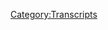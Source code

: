 {{Transcript
    | title         = [[513: December 18, 2020]]
    | caption       = [https://knowledgefight.libsyn.com/513-december-18-2020 Listen to this episode on Libsyn]
    | episodeNumber = [[513: December 18, 2020|513]]
    | length        = 01:44:00
}}

{{MessageBox
    | header     = Warning: Bot Generated Content
    | text       = This transcript was automatically generated by transcription software and likely contains many mistakes and misattributions. Please check the audio for definitive quotes, attribution, and context.
    | image      = N3yvass4myg91.webp
    | imagewidth = 50px
    | id         = warning
}}

{{TranscriptBlock
    | name      = Unknown Speaker
    | timestamp = 00:00:00.000
    | text      = N-N-N-N-N-N-N-Knowledge Fight
}}

{{TranscriptBlock
    | name      = Unknown Speaker
    | timestamp = 00:00:12.880
    | text      = Dan and Jordan, I am sweating.
}}

{{TranscriptBlock
    | name      = Unknown Speaker
    | timestamp = 00:00:19.600
    | text      = Knowledgefight.com, it's time to pray.
}}

{{TranscriptBlock
    | name      = Unknown Speaker
    | timestamp = 00:00:21.399
    | text      = I have great respect for knowledgefight, knowledgefight.
}}

{{TranscriptBlock
    | name      = Unknown Speaker
    | timestamp = 00:00:25.160
    | text      = I'm sick of them posing as if they're the good guys saying we are the bad guys, knowledgefight.
}}

{{TranscriptBlock
    | name      = Unknown Speaker
    | timestamp = 00:00:30.000
    | text      = Dan and Jordan, knowledgefight.com, it's time to pray.
}}

{{TranscriptBlock
    | name      = Unknown Speaker
    | timestamp = 00:00:47.079
    | text      = Andy in Kansas, you're on the air, thanks for holding us.
}}

{{TranscriptBlock
    | name      = Unknown Speaker
    | timestamp = 00:00:55.759
    | text      = Hello Alex, I'm a first time caller, I'm a huge fan.
}}

{{TranscriptBlock
    | name      = Unknown Speaker
    | timestamp = 00:00:56.759
    | text      = I love your work.
}}

{{TranscriptBlock
    | name      = Unknown Speaker
    | timestamp = 00:00:57.759
    | text      = Knowledgefight.com.
}}

{{TranscriptBlock
    | name      = Unknown Speaker
    | timestamp = 00:00:58.759
    | text      = N-N-N-N-N-Knowledgefight.com.
}}

{{TranscriptBlock
    | name      = Unknown Speaker
    | timestamp = 00:00:59.759
    | text      = I love you.
}}

{{TranscriptBlock
    | name      = Unknown Speaker
    | timestamp = 00:01:00.759
    | text      = Hey everybody, welcome back to Knowledgefight.
}}

{{TranscriptBlock
    | name      = Unknown Speaker
    | timestamp = 00:01:01.759
    | text      = I'm Dan.
}}

{{TranscriptBlock
    | name      = Unknown Speaker
    | timestamp = 00:01:02.759
    | text      = I'm Jordan.
}}

{{TranscriptBlock
    | name      = Unknown Speaker
    | timestamp = 00:01:03.759
    | text      = We're a couple dudes, like to sit around, drink novelty beverages and talk a little
}}

{{TranscriptBlock
    | name      = Unknown Speaker
    | timestamp = 00:01:04.760
    | text      = bit about Alex Jones.
}}

{{TranscriptBlock
    | name      = Unknown Speaker
    | timestamp = 00:01:05.760
    | text      = Oh indeed we are Dan.
}}

{{TranscriptBlock
    | name      = Unknown Speaker
    | timestamp = 00:01:06.760
    | text      = Yes.
}}

{{TranscriptBlock
    | name      = Unknown Speaker
    | timestamp = 00:01:07.760
    | text      = Dan?
}}

{{TranscriptBlock
    | name      = Unknown Speaker
    | timestamp = 00:01:08.760
    | text      = Yes.
}}

{{TranscriptBlock
    | name      = Unknown Speaker
    | timestamp = 00:01:09.760
    | text      = Quick question for you.
}}

{{TranscriptBlock
    | name      = Unknown Speaker
    | timestamp = 00:01:10.760
    | text      = What's up Jordan?
}}

{{TranscriptBlock
    | name      = Unknown Speaker
    | timestamp = 00:01:11.760
    | text      = What's your bright spot today?
}}

{{TranscriptBlock
    | name      = Unknown Speaker
    | timestamp = 00:01:12.760
    | text      = My bright spot today is that wonderful intersection of aspiration and limitations.
}}

{{TranscriptBlock
    | name      = Unknown Speaker
    | timestamp = 00:01:15.680
    | text      = All right, are you talking about finishing an entire Waffle House meal?
}}

{{TranscriptBlock
    | name      = Unknown Speaker
    | timestamp = 00:01:22.159
    | text      = No.
}}

{{TranscriptBlock
    | name      = Unknown Speaker
    | timestamp = 00:01:23.159
    | text      = I got some sheet metal from the local hardware store the other day because it dawned on me
}}

{{TranscriptBlock
    | name      = Unknown Speaker
    | timestamp = 00:01:30.560
    | text      = that I love breakfast sandwiches and I can make them myself if I could make eggs round.
}}

{{TranscriptBlock
    | name      = Unknown Speaker
    | timestamp = 00:01:37.239
    | text      = And I was like, if I just get some sheet metal, I could make a round thing that I could put
}}

{{TranscriptBlock
    | name      = Unknown Speaker
    | timestamp = 00:01:41.599
    | text      = in a pan.
}}

{{TranscriptBlock
    | name      = Unknown Speaker
    | timestamp = 00:01:42.599
    | text      = You're making your own cutouts.
}}

{{TranscriptBlock
    | name      = Unknown Speaker
    | timestamp = 00:01:45.079
    | text      = You're making cookie cutters.
}}

{{TranscriptBlock
    | name      = Unknown Speaker
    | timestamp = 00:01:46.319
    | text      = Basically, yeah.
}}

{{TranscriptBlock
    | name      = Unknown Speaker
    | timestamp = 00:01:47.319
    | text      = Out of sheet metal.
}}

{{TranscriptBlock
    | name      = Unknown Speaker
    | timestamp = 00:01:48.319
    | text      = Yep.
}}

{{TranscriptBlock
    | name      = Unknown Speaker
    | timestamp = 00:01:49.319
    | text      = You can just buy them.
}}

{{TranscriptBlock
    | name      = Unknown Speaker
    | timestamp = 00:01:50.319
    | text      = Well, that's the limitations aspect.
}}

{{TranscriptBlock
    | name      = Unknown Speaker
    | timestamp = 00:01:53.719
    | text      = So I spent a while cutting up some metal and I didn't cut myself or anything, so that's
}}

{{TranscriptBlock
    | name      = Unknown Speaker
    | timestamp = 00:01:58.920
    | text      = a plus.
}}

{{TranscriptBlock
    | name      = Unknown Speaker
    | timestamp = 00:01:59.920
    | text      = Well that's good.
}}

{{TranscriptBlock
    | name      = Unknown Speaker
    | timestamp = 00:02:00.920
    | text      = That's a plus.
}}

{{TranscriptBlock
    | name      = Unknown Speaker
    | timestamp = 00:02:01.920
    | text      = But yeah, I got through a couple trials of it and you know, like the egg kept seeping
}}

{{TranscriptBlock
    | name      = Unknown Speaker
    | timestamp = 00:02:06.219
    | text      = out from under it because it's not perfectly, it's like, ah, what can I do?
}}

{{TranscriptBlock
    | name      = Unknown Speaker
    | timestamp = 00:02:10.680
    | text      = How can I fix this?
}}

{{TranscriptBlock
    | name      = Unknown Speaker
    | timestamp = 00:02:11.680
    | text      = And so I Googled it and I was like, oh, they cost eight bucks for four of them.
}}

{{TranscriptBlock
    | name      = Unknown Speaker
    | timestamp = 00:02:14.840
    | text      = Oh yeah, yeah.
}}

{{TranscriptBlock
    | name      = Unknown Speaker
    | timestamp = 00:02:15.840
    | text      = It costs nothing.
}}

{{TranscriptBlock
    | name      = Unknown Speaker
    | timestamp = 00:02:16.840
    | text      = I was like, okay, I'll just order those.
}}

{{TranscriptBlock
    | name      = Unknown Speaker
    | timestamp = 00:02:17.840
    | text      = I have no idea why you bought, why did you buy sheet metal?
}}

{{TranscriptBlock
    | name      = Unknown Speaker
    | timestamp = 00:02:20.159
    | text      = What was your thought process on that?
}}

{{TranscriptBlock
    | name      = Unknown Speaker
    | timestamp = 00:02:21.800
    | text      = I was taking a walk to get out of the house and I saw the hardware store and I like the
}}

{{TranscriptBlock
    | name      = Unknown Speaker
    | timestamp = 00:02:27.080
    | text      = hardware guys and I was like, oh, I've been, I had that thought about round eggs.
}}

{{TranscriptBlock
    | name      = Unknown Speaker
    | timestamp = 00:02:32.560
    | text      = Why don't I see if they have anything I could, uh, sheet metal in there?
}}

{{TranscriptBlock
    | name      = Unknown Speaker
    | timestamp = 00:02:37.120
    | text      = And so I did and well, it felt fun.
}}

{{TranscriptBlock
    | name      = Unknown Speaker
    | timestamp = 00:02:39.960
    | text      = Yeah.
}}

{{TranscriptBlock
    | name      = Unknown Speaker
    | timestamp = 00:02:40.960
    | text      = The aspiration phase felt really fun.
}}

{{TranscriptBlock
    | name      = Unknown Speaker
    | timestamp = 00:02:42.479
    | text      = Like I'm being crafty.
}}

{{TranscriptBlock
    | name      = Unknown Speaker
    | timestamp = 00:02:43.479
    | text      = I'm trying to build something and I did succeed.
}}

{{TranscriptBlock
    | name      = Unknown Speaker
    | timestamp = 00:02:46.520
    | text      = It just wasn't that good.
}}

{{TranscriptBlock
    | name      = Unknown Speaker
    | timestamp = 00:02:47.719
    | text      = Sure.
}}

{{TranscriptBlock
    | name      = Unknown Speaker
    | timestamp = 00:02:48.719
    | text      = I made something that worked.
}}

{{TranscriptBlock
    | name      = Unknown Speaker
    | timestamp = 00:02:49.719
    | text      = I made egg patties.
}}

{{TranscriptBlock
    | name      = Unknown Speaker
    | timestamp = 00:02:51.240
    | text      = Sure.
}}

{{TranscriptBlock
    | name      = Unknown Speaker
    | timestamp = 00:02:52.240
    | text      = They just weren't great and they did leak a little bit.
}}

{{TranscriptBlock
    | name      = Unknown Speaker
    | timestamp = 00:02:55.560
    | text      = But they were round.
}}

{{TranscriptBlock
    | name      = Unknown Speaker
    | timestamp = 00:02:56.560
    | text      = You win some, you lose some.
}}

{{TranscriptBlock
    | name      = Unknown Speaker
    | timestamp = 00:02:57.719
    | text      = Right.
}}

{{TranscriptBlock
    | name      = Unknown Speaker
    | timestamp = 00:02:58.719
    | text      = I think that's great.
}}

{{TranscriptBlock
    | name      = Unknown Speaker
    | timestamp = 00:02:59.719
    | text      = I consider it a partial victory that I then forfeited to buying a couple.
}}

{{TranscriptBlock
    | name      = Unknown Speaker
    | timestamp = 00:03:02.599
    | text      = I agree.
}}

{{TranscriptBlock
    | name      = Unknown Speaker
    | timestamp = 00:03:03.599
    | text      = I think that you even tried to construct your own as a victory in and of itself.
}}

{{TranscriptBlock
    | name      = Unknown Speaker
    | timestamp = 00:03:07.199
    | text      = Yeah.
}}

{{TranscriptBlock
    | name      = Unknown Speaker
    | timestamp = 00:03:08.199
    | text      = I feel better.
}}

{{TranscriptBlock
    | name      = Unknown Speaker
    | timestamp = 00:03:09.199
    | text      = I feel better for trying, but also qualified success, qualified success.
}}

{{TranscriptBlock
    | name      = Unknown Speaker
    | timestamp = 00:03:13.360
    | text      = I think you are though technically a weekend warrior now, Dan.
}}

{{TranscriptBlock
    | name      = Unknown Speaker
    | timestamp = 00:03:17.000
    | text      = I have that urge.
}}

{{TranscriptBlock
    | name      = Unknown Speaker
    | timestamp = 00:03:18.000
    | text      = Yeah.
}}

{{TranscriptBlock
    | name      = Unknown Speaker
    | timestamp = 00:03:19.000
    | text      = Yeah.
}}

{{TranscriptBlock
    | name      = Unknown Speaker
    | timestamp = 00:03:20.000
    | text      = Yeah.
}}

{{TranscriptBlock
    | name      = Unknown Speaker
    | timestamp = 00:03:21.000
    | text      = That's what you do.
}}

{{TranscriptBlock
    | name      = Unknown Speaker
    | timestamp = 00:03:22.000
    | text      = Yep.
}}

{{TranscriptBlock
    | name      = Unknown Speaker
    | timestamp = 00:03:23.000
    | text      = I need a sink to fix.
}}

{{TranscriptBlock
    | name      = Unknown Speaker
    | timestamp = 00:03:24.000
    | text      = I need a, I need these projects.
}}

{{TranscriptBlock
    | name      = Unknown Speaker
    | timestamp = 00:03:25.000
    | text      = Yes.
}}

{{TranscriptBlock
    | name      = Unknown Speaker
    | timestamp = 00:03:26.000
    | text      = To fail on.
}}

{{TranscriptBlock
    | name      = Unknown Speaker
    | timestamp = 00:03:27.000
    | text      = I'm going to build a god damn chair.
}}

{{TranscriptBlock
    | name      = Unknown Speaker
    | timestamp = 00:03:28.000
    | text      = I'm going to build a god damn chair today.
}}

{{TranscriptBlock
    | name      = Unknown Speaker
    | timestamp = 00:03:29.919
    | text      = I'm going to try really hard and then I'm going to buy a chair.
}}

{{TranscriptBlock
    | name      = Unknown Speaker
    | timestamp = 00:03:35.360
    | text      = That's my weekend.
}}

{{TranscriptBlock
    | name      = Unknown Speaker
    | timestamp = 00:03:36.360
    | text      = Yeah.
}}

{{TranscriptBlock
    | name      = Unknown Speaker
    | timestamp = 00:03:37.360
    | text      = It's a good thing you don't have any like trimming to do because you would have a series
}}

{{TranscriptBlock
    | name      = Unknown Speaker
    | timestamp = 00:03:40.340
    | text      = of chainsaws and shit.
}}

{{TranscriptBlock
    | name      = Unknown Speaker
    | timestamp = 00:03:42.879
    | text      = That would be a nightmare.
}}

{{TranscriptBlock
    | name      = Unknown Speaker
    | timestamp = 00:03:43.879
    | text      = No, probably not.
}}

{{TranscriptBlock
    | name      = Unknown Speaker
    | timestamp = 00:03:44.879
    | text      = I'd probably stop just short of that.
}}

{{TranscriptBlock
    | name      = Unknown Speaker
    | timestamp = 00:03:46.639
    | text      = What's your bright spot?
}}

{{TranscriptBlock
    | name      = Unknown Speaker
    | timestamp = 00:03:47.639
    | text      = My bright spot, Dan, is a, I don't know if you recall, do you remember a few weeks ago
}}

{{TranscriptBlock
    | name      = Unknown Speaker
    | timestamp = 00:03:51.719
    | text      = when I talked to you about the Mandalorian?
}}

{{TranscriptBlock
    | name      = Unknown Speaker
    | timestamp = 00:03:54.000
    | text      = Um, yeah.
}}

{{TranscriptBlock
    | name      = Unknown Speaker
    | timestamp = 00:03:55.000
    | text      = Yeah.
}}

{{TranscriptBlock
    | name      = Unknown Speaker
    | timestamp = 00:03:56.000
    | text      = And it was, what I said to you was that it was, it was essentially, it was like a, it's,
}}

{{TranscriptBlock
    | name      = Unknown Speaker
    | timestamp = 00:04:00.800
    | text      = it's junk food.
}}

{{TranscriptBlock
    | name      = Unknown Speaker
    | timestamp = 00:04:01.800
    | text      = You know, it's everything you want, you know?
}}

{{TranscriptBlock
    | name      = Unknown Speaker
    | timestamp = 00:04:05.199
    | text      = And the season finale was such that it was just, I can't even, without spoilers, I can't
}}

{{TranscriptBlock
    | name      = Unknown Speaker
    | timestamp = 00:04:11.639
    | text      = even begin to describe it because it was like I could feel myself in the writer's room.
}}

{{TranscriptBlock
    | name      = Unknown Speaker
    | timestamp = 00:04:16.680
    | text      = Did they say that Baby Yoda's name isn't Grogu?
}}

{{TranscriptBlock
    | name      = Unknown Speaker
    | timestamp = 00:04:19.079
    | text      = No, but if only they could.
}}

{{TranscriptBlock
    | name      = Unknown Speaker
    | timestamp = 00:04:20.639
    | text      = I thought I would figure that would be a nice twist.
}}

{{TranscriptBlock
    | name      = Unknown Speaker
    | timestamp = 00:04:22.800
    | text      = It would be nice if the twist ending, the person who arrived was like, nah, nah, nah,
}}

{{TranscriptBlock
    | name      = Unknown Speaker
    | timestamp = 00:04:27.800
    | text      = nah, nah, nah, you're Baby Yoda.
}}

{{TranscriptBlock
    | name      = Unknown Speaker
    | timestamp = 00:04:29.279
    | text      = Moving on.
}}

{{TranscriptBlock
    | name      = Unknown Speaker
    | timestamp = 00:04:30.279
    | text      = Let's get out of here.
}}

{{TranscriptBlock
    | name      = Unknown Speaker
    | timestamp = 00:04:31.839
    | text      = Grogu is dead.
}}

{{TranscriptBlock
    | name      = Unknown Speaker
    | timestamp = 00:04:32.839
    | text      = Long live Baby Yoda.
}}

{{TranscriptBlock
    | name      = Unknown Speaker
    | timestamp = 00:04:33.839
    | text      = Yeah, exactly.
}}

{{TranscriptBlock
    | name      = Unknown Speaker
    | timestamp = 00:04:34.839
    | text      = But it was very much like a, I didn't, I knew it was possible, but I never thought they
}}

{{TranscriptBlock
    | name      = Unknown Speaker
    | timestamp = 00:04:40.160
    | text      = would do it.
}}

{{TranscriptBlock
    | name      = Unknown Speaker
    | timestamp = 00:04:41.160
    | text      = Okay.
}}

{{TranscriptBlock
    | name      = Unknown Speaker
    | timestamp = 00:04:42.160
    | text      = Have you, I think I would liken it to, have you ever seen a wrestling pay-per-view, perhaps
}}

{{TranscriptBlock
    | name      = Unknown Speaker
    | timestamp = 00:04:46.480
    | text      = when you were younger?
}}

{{TranscriptBlock
    | name      = Unknown Speaker
    | timestamp = 00:04:47.480
    | text      = Yes.
}}

{{TranscriptBlock
    | name      = Unknown Speaker
    | timestamp = 00:04:48.480
    | text      = Where all of a sudden you heard the music and you were like, oh shit, they did it!
}}

{{TranscriptBlock
    | name      = Unknown Speaker
    | timestamp = 00:04:53.019
    | text      = You hear the glass break and Stone Cold comes out.
}}

{{TranscriptBlock
    | name      = Unknown Speaker
    | timestamp = 00:04:54.920
    | text      = Exactly, and Stone Cold comes out and you're like, I didn't think it was going to be Stone
}}

{{TranscriptBlock
    | name      = Unknown Speaker
    | timestamp = 00:04:57.720
    | text      = Cold and it was him!
}}

{{TranscriptBlock
    | name      = Unknown Speaker
    | timestamp = 00:04:59.639
    | text      = It's like that, but if your childhood came back and kicked you in the dick.
}}

{{TranscriptBlock
    | name      = Unknown Speaker
    | timestamp = 00:05:02.519
    | text      = Okay.
}}

{{TranscriptBlock
    | name      = Unknown Speaker
    | timestamp = 00:05:03.519
    | text      = Well, it's fantastic.
}}

{{TranscriptBlock
    | name      = Unknown Speaker
    | timestamp = 00:05:04.519
    | text      = I have no idea what you're talking about and I'm glad you enjoyed it.
}}

{{TranscriptBlock
    | name      = Unknown Speaker
    | timestamp = 00:05:08.399
    | text      = Yeah, yeah, yeah, absolutely.
}}

{{TranscriptBlock
    | name      = Unknown Speaker
    | timestamp = 00:05:09.480
    | text      = I'm sorry I didn't make anything.
}}

{{TranscriptBlock
    | name      = Unknown Speaker
    | timestamp = 00:05:13.060
    | text      = So technically I barely did.
}}

{{TranscriptBlock
    | name      = Unknown Speaker
    | timestamp = 00:05:15.040
    | text      = Yeah, that's fair.
}}

{{TranscriptBlock
    | name      = Unknown Speaker
    | timestamp = 00:05:16.040
    | text      = Today we've got an interesting episode to go over, Jordan.
}}

{{TranscriptBlock
    | name      = Unknown Speaker
    | timestamp = 00:05:18.000
    | text      = We're talking about Friday of last week, which would be the 18th of December, 2020.
}}

{{TranscriptBlock
    | name      = Unknown Speaker
    | timestamp = 00:05:21.920
    | text      = I'm Dan.
}}

{{TranscriptBlock
    | name      = Unknown Speaker
    | timestamp = 00:05:22.920
    | text      = This is 2020.
}}

{{TranscriptBlock
    | name      = Unknown Speaker
    | timestamp = 00:05:23.920
    | text      = Hey, that's good news!
}}

{{TranscriptBlock
    | name      = Unknown Speaker
    | timestamp = 00:05:25.959
    | text      = This is an interesting thing.
}}

{{TranscriptBlock
    | name      = Unknown Speaker
    | timestamp = 00:05:28.560
    | text      = It's a thing?
}}

{{TranscriptBlock
    | name      = Unknown Speaker
    | timestamp = 00:05:29.560
    | text      = Yes.
}}

{{TranscriptBlock
    | name      = Unknown Speaker
    | timestamp = 00:05:30.560
    | text      = All right.
}}

{{TranscriptBlock
    | name      = Unknown Speaker
    | timestamp = 00:05:31.560
    | text      = And we'll get into exactly why it's an interesting thing.
}}

{{TranscriptBlock
    | name      = Unknown Speaker
    | timestamp = 00:05:32.959
    | text      = I'm not saying an episode.
}}

{{TranscriptBlock
    | name      = Unknown Speaker
    | timestamp = 00:05:34.220
    | text      = Is that David Knight's music being played in the background?
}}

{{TranscriptBlock
    | name      = Unknown Speaker
    | timestamp = 00:05:36.899
    | text      = Glass breaks.
}}

{{TranscriptBlock
    | name      = Unknown Speaker
    | timestamp = 00:05:37.899
    | text      = As David Knight comes to- Oh shit!
}}

{{TranscriptBlock
    | name      = Unknown Speaker
    | timestamp = 00:05:40.439
    | text      = We're back!
}}

{{TranscriptBlock
    | name      = Unknown Speaker
    | timestamp = 00:05:41.439
    | text      = Oh my God!
}}

{{TranscriptBlock
    | name      = Unknown Speaker
    | timestamp = 00:05:42.439
    | text      = David Knight has parted the Red Sea!
}}

{{TranscriptBlock
    | name      = Unknown Speaker
    | timestamp = 00:05:47.160
    | text      = And now it's time to bring back my show where I will talk for three hours or so.
}}

{{TranscriptBlock
    | name      = Unknown Speaker
    | timestamp = 00:05:53.639
    | text      = No, that is, David Knight does not make an appearance, although we might learn a few
}}

{{TranscriptBlock
    | name      = Unknown Speaker
    | timestamp = 00:06:00.480
    | text      = things.
}}

{{TranscriptBlock
    | name      = Unknown Speaker
    | timestamp = 00:06:01.480
    | text      = I'm going to actually have a request for you taking notes throughout this episode that
}}

{{TranscriptBlock
    | name      = Unknown Speaker
    | timestamp = 00:06:05.240
    | text      = we'll get to here in a few.
}}

{{TranscriptBlock
    | name      = Unknown Speaker
    | timestamp = 00:06:07.000
    | text      = But before we do that, let's take a moment to say thank you to some folks who have signed
}}

{{TranscriptBlock
    | name      = Unknown Speaker
    | timestamp = 00:06:09.620
    | text      = up and are supporting the show.
}}

{{TranscriptBlock
    | name      = Unknown Speaker
    | timestamp = 00:06:10.620
    | text      = Oh, that's a great idea.
}}

{{TranscriptBlock
    | name      = Unknown Speaker
    | timestamp = 00:06:11.620
    | text      = So first, Steven T. Thank you so much, you're now a policy wonk.
}}

{{TranscriptBlock
    | name      = Unknown Speaker
    | timestamp = 00:06:15.279
    | text      = I'm a policy wonk!
}}

{{TranscriptBlock
    | name      = Unknown Speaker
    | timestamp = 00:06:16.480
    | text      = Thanks, Stephen!
}}

{{TranscriptBlock
    | name      = Unknown Speaker
    | timestamp = 00:06:17.480
    | text      = Thank you!
}}

{{TranscriptBlock
    | name      = Unknown Speaker
    | timestamp = 00:06:18.480
    | text      = Next, David D. Thank you so much, you are now a policy wonk.
}}

{{TranscriptBlock
    | name      = Unknown Speaker
    | timestamp = 00:06:20.279
    | text      = I'm a policy wonk.
}}

{{TranscriptBlock
    | name      = Unknown Speaker
    | timestamp = 00:06:21.560
    | text      = Thank you, David!
}}

{{TranscriptBlock
    | name      = Unknown Speaker
    | timestamp = 00:06:22.560
    | text      = Thank you!
}}

{{TranscriptBlock
    | name      = Unknown Speaker
    | timestamp = 00:06:23.560
    | text      = Next, Mo S. Thank you so much, you're now a policy wonk.
}}

{{TranscriptBlock
    | name      = Unknown Speaker
    | timestamp = 00:06:25.879
    | text      = I'm a policy wonk Thanks, Mo!
}}

{{TranscriptBlock
    | name      = Unknown Speaker
    | timestamp = 00:06:27.839
    | text      = Thank you!
}}

{{TranscriptBlock
    | name      = Unknown Speaker
    | timestamp = 00:06:28.839
    | text      = Next, Owen H. Thank you so much, you are now a policy wonk.
}}

{{TranscriptBlock
    | name      = Unknown Speaker
    | timestamp = 00:06:30.480
    | text      = I'm a policy wonk Thank you very much Owen
}}

{{TranscriptBlock
    | name      = Unknown Speaker
    | timestamp = 00:06:32.959
    | text      = Next, Geena GM, thank you so much, you are now a policy wonk
}}

{{TranscriptBlock
    | name      = Unknown Speaker
    | timestamp = 00:06:36.100
    | text      = I'm a policy wonk.
}}

{{TranscriptBlock
    | name      = Unknown Speaker
    | timestamp = 00:06:37.100
    | text      = Thanks, Gina!
}}

{{TranscriptBlock
    | name      = Unknown Speaker
    | timestamp = 00:06:38.100
    | text      = Thank you!
}}

{{TranscriptBlock
    | name      = Unknown Speaker
    | timestamp = 00:06:39.100
    | text      = Next, Adam, thank you so much.
}}

{{TranscriptBlock
    | name      = Unknown Speaker
    | timestamp = 00:06:40.100
    | text      = You are now a policy wonk.
}}

{{TranscriptBlock
    | name      = Unknown Speaker
    | timestamp = 00:06:41.100
    | text      = I'm a policy wonk.
}}

{{TranscriptBlock
    | name      = Unknown Speaker
    | timestamp = 00:06:42.100
    | text      = Thank you, Adam.
}}

{{TranscriptBlock
    | name      = Unknown Speaker
    | timestamp = 00:06:43.100
    | text      = Thank you, Adam!
}}

{{TranscriptBlock
    | name      = Unknown Speaker
    | timestamp = 00:06:44.100
    | text      = No last initial at all.
}}

{{TranscriptBlock
    | name      = Unknown Speaker
    | timestamp = 00:06:45.100
    | text      = No last initial at all?
}}

{{TranscriptBlock
    | name      = Unknown Speaker
    | timestamp = 00:06:46.100
    | text      = Mm-hmm.
}}

{{TranscriptBlock
    | name      = Unknown Speaker
    | timestamp = 00:06:47.100
    | text      = It was the first Adam?
}}

{{TranscriptBlock
    | name      = Unknown Speaker
    | timestamp = 00:06:48.100
    | text      = Yeah.
}}

{{TranscriptBlock
    | name      = Unknown Speaker
    | timestamp = 00:06:49.100
    | text      = Holy shit!
}}

{{TranscriptBlock
    | name      = Unknown Speaker
    | timestamp = 00:06:50.100
    | text      = Yep.
}}

{{TranscriptBlock
    | name      = Unknown Speaker
    | timestamp = 00:06:51.100
    | text      = Next, Laura C., thank you so much.
}}

{{TranscriptBlock
    | name      = Unknown Speaker
    | timestamp = 00:06:52.100
    | text      = You are now a policy wonk.
}}

{{TranscriptBlock
    | name      = Unknown Speaker
    | timestamp = 00:06:53.100
    | text      = I'm a policy wonk.
}}

{{TranscriptBlock
    | name      = Unknown Speaker
    | timestamp = 00:06:54.100
    | text      = Thanks, Laura!
}}

{{TranscriptBlock
    | name      = Unknown Speaker
    | timestamp = 00:06:55.100
    | text      = Thank you!
}}

{{TranscriptBlock
    | name      = Unknown Speaker
    | timestamp = 00:06:56.100
    | text      = And then finally, let's say thank you to a couple of people who donated on elevated
}}

{{TranscriptBlock
    | name      = Unknown Speaker
    | timestamp = 00:06:57.100
    | text      = love and we appreciate that very much.
}}

{{TranscriptBlock
    | name      = Unknown Speaker
    | timestamp = 00:06:58.379
    | text      = So first, Larry Klayman for Supreme Court, thank you so much.
}}

{{TranscriptBlock
    | name      = Unknown Speaker
    | timestamp = 00:07:01.500
    | text      = You are now a technocrat.
}}

{{TranscriptBlock
    | name      = Unknown Speaker
    | timestamp = 00:07:03.000
    | text      = And Mean Blackbird, thank you so much.
}}

{{TranscriptBlock
    | name      = Unknown Speaker
    | timestamp = 00:07:04.620
    | text      = You are now a technocrat.
}}

{{TranscriptBlock
    | name      = Unknown Speaker
    | timestamp = 00:07:06.139
    | text      = I'm a policy wonk.
}}

{{TranscriptBlock
    | name      = Unknown Speaker
    | timestamp = 00:07:07.139
    | text      = Crikey, mate.
}}

{{TranscriptBlock
    | name      = Unknown Speaker
    | timestamp = 00:07:08.139
    | text      = That's fantastic.
}}

{{TranscriptBlock
    | name      = Unknown Speaker
    | timestamp = 00:07:09.139
    | text      = Have yourself a brew.
}}

{{TranscriptBlock
    | name      = Unknown Speaker
    | timestamp = 00:07:10.139
    | text      = How's your 401k doing, bro?
}}

{{TranscriptBlock
    | name      = Unknown Speaker
    | timestamp = 00:07:11.139
    | text      = All right.
}}

{{TranscriptBlock
    | name      = Unknown Speaker
    | timestamp = 00:07:12.139
    | text      = We got to go full tilt boogie on this, Watson, all right?
}}

{{TranscriptBlock
    | name      = Unknown Speaker
    | timestamp = 00:07:14.139
    | text      = Let's just get down to business.
}}

{{TranscriptBlock
    | name      = Unknown Speaker
    | timestamp = 00:07:15.699
    | text      = We ain't making that money off that heroin.
}}

{{TranscriptBlock
    | name      = Unknown Speaker
    | timestamp = 00:07:17.759
    | text      = Why are you pimps so good?
}}

{{TranscriptBlock
    | name      = Unknown Speaker
    | timestamp = 00:07:19.699
    | text      = My neck is freakishly large.
}}

{{TranscriptBlock
    | name      = Unknown Speaker
    | timestamp = 00:07:21.339
    | text      = I declare info war on you.
}}

{{TranscriptBlock
    | name      = Unknown Speaker
    | timestamp = 00:07:24.100
    | text      = Thank you so much, Larry Klayman for Supreme Court and thank you so much, Mean Blackbird.
}}

{{TranscriptBlock
    | name      = Unknown Speaker
    | timestamp = 00:07:27.100
    | text      = Yes.
}}

{{TranscriptBlock
    | name      = Unknown Speaker
    | timestamp = 00:07:28.100
    | text      = Thank you very much to the both of you.
}}

{{TranscriptBlock
    | name      = Unknown Speaker
    | timestamp = 00:07:29.100
    | text      = Yes.
}}

{{TranscriptBlock
    | name      = Unknown Speaker
    | timestamp = 00:07:30.100
    | text      = If you're out there listening and thinking, hey, I enjoy the show.
}}

{{TranscriptBlock
    | name      = Unknown Speaker
    | timestamp = 00:07:31.100
    | text      = I'd like support with these gents.
}}

{{TranscriptBlock
    | name      = Unknown Speaker
    | timestamp = 00:07:32.100
    | text      = You can do that by going to our website, knowledgefight.com, clicking the button to support the show
}}

{{TranscriptBlock
    | name      = Unknown Speaker
    | timestamp = 00:07:35.980
    | text      = or.
}}

{{TranscriptBlock
    | name      = Unknown Speaker
    | timestamp = 00:07:36.980
    | text      = Oh, what you could do is take a look at your little spaceship.
}}

{{TranscriptBlock
    | name      = Unknown Speaker
    | timestamp = 00:07:41.060
    | text      = You could hop in that little spaceship with the intent of solving many problems.
}}

{{TranscriptBlock
    | name      = Unknown Speaker
    | timestamp = 00:07:46.860
    | text      = And when you arrive at your destination, you can tear apart everyone in your path trying
}}

{{TranscriptBlock
    | name      = Unknown Speaker
    | timestamp = 00:07:52.180
    | text      = to keep you from expressing your generosity by going to a local bail fund or charity.
}}

{{TranscriptBlock
    | name      = Unknown Speaker
    | timestamp = 00:07:58.100
    | text      = Give your generosity to Grogu.
}}

{{TranscriptBlock
    | name      = Unknown Speaker
    | timestamp = 00:08:00.060
    | text      = Yes.
}}

{{TranscriptBlock
    | name      = Unknown Speaker
    | timestamp = 00:08:01.060
    | text      = Give your Grogu to a local charity in your area.
}}

{{TranscriptBlock
    | name      = Unknown Speaker
    | timestamp = 00:08:05.180
    | text      = I like the idea of you starting over watching The Mandalorian again, just staring at him,
}}

{{TranscriptBlock
    | name      = Unknown Speaker
    | timestamp = 00:08:09.699
    | text      = just going Grogu.
}}

{{TranscriptBlock
    | name      = Unknown Speaker
    | timestamp = 00:08:10.699
    | text      = You're fucking Grogu?
}}

{{TranscriptBlock
    | name      = Unknown Speaker
    | timestamp = 00:08:12.699
    | text      = You're Grogu?
}}

{{TranscriptBlock
    | name      = Unknown Speaker
    | timestamp = 00:08:14.300
    | text      = You can't experience it unless you don't know his name.
}}

{{TranscriptBlock
    | name      = Unknown Speaker
    | timestamp = 00:08:17.500
    | text      = Yeah.
}}

{{TranscriptBlock
    | name      = Unknown Speaker
    | timestamp = 00:08:18.500
    | text      = I don't pick I'll ever watch it.
}}

{{TranscriptBlock
    | name      = Unknown Speaker
    | timestamp = 00:08:20.540
    | text      = Yeah, I know.
}}

{{TranscriptBlock
    | name      = Unknown Speaker
    | timestamp = 00:08:21.540
    | text      = I'm interested in seeing Werner Herzog's delightful performance.
}}

{{TranscriptBlock
    | name      = Unknown Speaker
    | timestamp = 00:08:25.620
    | text      = It's fantastic.
}}

{{TranscriptBlock
    | name      = Unknown Speaker
    | timestamp = 00:08:26.620
    | text      = I'm excited about some of the screenshots I've seen of the child will be something incredible.
}}

{{TranscriptBlock
    | name      = Unknown Speaker
    | timestamp = 00:08:32.700
    | text      = Yeah.
}}

{{TranscriptBlock
    | name      = Unknown Speaker
    | timestamp = 00:08:33.700
    | text      = I would like to.
}}

{{TranscriptBlock
    | name      = Unknown Speaker
    | timestamp = 00:08:34.700
    | text      = And now I can't.
}}

{{TranscriptBlock
    | name      = Unknown Speaker
    | timestamp = 00:08:35.700
    | text      = Yeah.
}}

{{TranscriptBlock
    | name      = Unknown Speaker
    | timestamp = 00:08:36.700
    | text      = Grogu.
}}

{{TranscriptBlock
    | name      = Unknown Speaker
    | timestamp = 00:08:37.700
    | text      = Yeah.
}}

{{TranscriptBlock
    | name      = Unknown Speaker
    | timestamp = 00:08:38.700
    | text      = Unfortunately, his name is Grogu.
}}

{{TranscriptBlock
    | name      = Unknown Speaker
    | timestamp = 00:08:41.139
    | text      = Grogu has celebrated 50 birthdays, from what I understand.
}}

{{TranscriptBlock
    | name      = Unknown Speaker
    | timestamp = 00:08:44.740
    | text      = Is that correct?
}}

{{TranscriptBlock
    | name      = Unknown Speaker
    | timestamp = 00:08:45.740
    | text      = Yes, it is.
}}

{{TranscriptBlock
    | name      = Unknown Speaker
    | timestamp = 00:08:46.740
    | text      = Someone who's celebrating a birthday today.
}}

{{TranscriptBlock
    | name      = Unknown Speaker
    | timestamp = 00:08:48.139
    | text      = Nicely done.
}}

{{TranscriptBlock
    | name      = Unknown Speaker
    | timestamp = 00:08:49.139
    | text      = We'd like to give a shout out to Wendy.
}}

{{TranscriptBlock
    | name      = Unknown Speaker
    | timestamp = 00:08:51.100
    | text      = Happy birthday, Wendy.
}}

{{TranscriptBlock
    | name      = Unknown Speaker
    | timestamp = 00:08:52.100
    | text      = Happy birthday, Wendy.
}}

{{TranscriptBlock
    | name      = Unknown Speaker
    | timestamp = 00:08:53.700
    | text      = Wendy informed us that her last name was Grogu?
}}

{{TranscriptBlock
    | name      = Unknown Speaker
    | timestamp = 00:08:57.139
    | text      = No.
}}

{{TranscriptBlock
    | name      = Unknown Speaker
    | timestamp = 00:08:58.139
    | text      = Birthday on Monday, and it's the shortest day of the year.
}}

{{TranscriptBlock
    | name      = Unknown Speaker
    | timestamp = 00:09:01.299
    | text      = I know we had some dispute about day lengths a while back.
}}

{{TranscriptBlock
    | name      = Unknown Speaker
    | timestamp = 00:09:05.580
    | text      = Oh, it is the winter solstice.
}}

{{TranscriptBlock
    | name      = Unknown Speaker
    | timestamp = 00:09:07.460
    | text      = So happy solstice and happy birthday, Wendy.
}}

{{TranscriptBlock
    | name      = Unknown Speaker
    | timestamp = 00:09:09.179
    | text      = Yes, indeed.
}}

{{TranscriptBlock
    | name      = Unknown Speaker
    | timestamp = 00:09:10.179
    | text      = I hope you are a witch.
}}

{{TranscriptBlock
    | name      = Unknown Speaker
    | timestamp = 00:09:11.179
    | text      = Oh, boy.
}}

{{TranscriptBlock
    | name      = Unknown Speaker
    | timestamp = 00:09:12.659
    | text      = So Jordan, today, like I said, we got a thing to go over.
}}

{{TranscriptBlock
    | name      = Unknown Speaker
    | timestamp = 00:09:18.580
    | text      = And that is going to be a lot of Alex.
}}

{{TranscriptBlock
    | name      = Unknown Speaker
    | timestamp = 00:09:21.580
    | text      = Because Alex Jones did double duty on Friday.
}}

{{TranscriptBlock
    | name      = Unknown Speaker
    | timestamp = 00:09:24.299
    | text      = Of course.
}}

{{TranscriptBlock
    | name      = Unknown Speaker
    | timestamp = 00:09:25.299
    | text      = He hosted David Knight's show and then his own show.
}}

{{TranscriptBlock
    | name      = Unknown Speaker
    | timestamp = 00:09:28.379
    | text      = Oh, God.
}}

{{TranscriptBlock
    | name      = Unknown Speaker
    | timestamp = 00:09:30.159
    | text      = So here is an out of context drop from Alex.
}}

{{TranscriptBlock
    | name      = Unknown Speaker
    | timestamp = 00:09:33.059
    | text      = You understand?
}}

{{TranscriptBlock
    | name      = Unknown Speaker
    | timestamp = 00:09:34.059
    | text      = You've got to scare the living hell out of your kids.
}}

{{TranscriptBlock
    | name      = Unknown Speaker
    | timestamp = 00:09:37.700
    | text      = Okay.
}}

{{TranscriptBlock
    | name      = Unknown Speaker
    | timestamp = 00:09:38.700
    | text      = All right.
}}

{{TranscriptBlock
    | name      = Unknown Speaker
    | timestamp = 00:09:39.700
    | text      = Okay.
}}

{{TranscriptBlock
    | name      = Unknown Speaker
    | timestamp = 00:09:40.700
    | text      = Good parenting advice from Alex.
}}

{{TranscriptBlock
    | name      = Unknown Speaker
    | timestamp = 00:09:41.700
    | text      = No, that's good.
}}

{{TranscriptBlock
    | name      = Unknown Speaker
    | timestamp = 00:09:42.700
    | text      = That's good.
}}

{{TranscriptBlock
    | name      = Unknown Speaker
    | timestamp = 00:09:43.700
    | text      = Always got to appreciate that.
}}

{{TranscriptBlock
    | name      = Unknown Speaker
    | timestamp = 00:09:44.700
    | text      = That was, I believe, scarecrow's policy.
}}

{{TranscriptBlock
    | name      = Unknown Speaker
    | timestamp = 00:09:46.200
    | text      = Spare the scarecrow, spoil the child.
}}

{{TranscriptBlock
    | name      = Unknown Speaker
    | timestamp = 00:09:48.299
    | text      = Scare the child, don't spoil.
}}

{{TranscriptBlock
    | name      = Unknown Speaker
    | timestamp = 00:09:50.740
    | text      = I don't know how to do this.
}}

{{TranscriptBlock
    | name      = Unknown Speaker
    | timestamp = 00:09:52.299
    | text      = So Alex hosted his own broadcast, the Alex Jones show, trademark, copyright free, anyone
}}

{{TranscriptBlock
    | name      = Unknown Speaker
    | timestamp = 00:09:58.299
    | text      = can use it, whatever.
}}

{{TranscriptBlock
    | name      = Unknown Speaker
    | timestamp = 00:09:59.299
    | text      = Who cares?
}}

{{TranscriptBlock
    | name      = Unknown Speaker
    | timestamp = 00:10:00.299
    | text      = No problem.
}}

{{TranscriptBlock
    | name      = Unknown Speaker
    | timestamp = 00:10:01.299
    | text      = Before that, because he had fired David Knight the day before, he needed to fill that time.
}}

{{TranscriptBlock
    | name      = Unknown Speaker
    | timestamp = 00:10:06.379
    | text      = Sure.
}}

{{TranscriptBlock
    | name      = Unknown Speaker
    | timestamp = 00:10:07.379
    | text      = Something had to go there.
}}

{{TranscriptBlock
    | name      = Unknown Speaker
    | timestamp = 00:10:08.379
    | text      = And so what he decided to do was finally do that show that was mostly callers.
}}

{{TranscriptBlock
    | name      = Unknown Speaker
    | timestamp = 00:10:13.259
    | text      = Okay.
}}

{{TranscriptBlock
    | name      = Unknown Speaker
    | timestamp = 00:10:14.259
    | text      = So he's decided he's going to start a new show called The American Journal.
}}

{{TranscriptBlock
    | name      = Unknown Speaker
    | timestamp = 00:10:17.899
    | text      = Get the fuck out of here.
}}

{{TranscriptBlock
    | name      = Unknown Speaker
    | timestamp = 00:10:19.740
    | text      = The American Journal.
}}

{{TranscriptBlock
    | name      = Unknown Speaker
    | timestamp = 00:10:21.840
    | text      = It's a parody.
}}

{{TranscriptBlock
    | name      = Unknown Speaker
    | timestamp = 00:10:22.899
    | text      = I say it's a parody.
}}

{{TranscriptBlock
    | name      = Unknown Speaker
    | timestamp = 00:10:23.899
    | text      = He would say it's an homage to The Washington Journal on C-SPAN.
}}

{{TranscriptBlock
    | name      = Unknown Speaker
    | timestamp = 00:10:28.539
    | text      = And he says that about a hundred times throughout the three hour show.
}}

{{TranscriptBlock
    | name      = Unknown Speaker
    | timestamp = 00:10:34.379
    | text      = I don't think his audience would get the reference otherwise.
}}

{{TranscriptBlock
    | name      = Unknown Speaker
    | timestamp = 00:10:37.379
    | text      = He does really hammer it home.
}}

{{TranscriptBlock
    | name      = Unknown Speaker
    | timestamp = 00:10:39.139
    | text      = It's like a Washington Journal, but it's America.
}}

{{TranscriptBlock
    | name      = Unknown Speaker
    | timestamp = 00:10:41.539
    | text      = We've never seen C-SPAN.
}}

{{TranscriptBlock
    | name      = Unknown Speaker
    | timestamp = 00:10:43.860
    | text      = So here is an out of context drop from one of the callers on The American Journal.
}}

{{TranscriptBlock
    | name      = Unknown Speaker
    | timestamp = 00:10:47.980
    | text      = All these people that think that this COVID shot is going to cure them or even make them
}}

{{TranscriptBlock
    | name      = Unknown Speaker
    | timestamp = 00:10:52.419
    | text      = into a cyborg human being.
}}

{{TranscriptBlock
    | name      = Unknown Speaker
    | timestamp = 00:10:54.740
    | text      = They're wrong.
}}

{{TranscriptBlock
    | name      = Unknown Speaker
    | timestamp = 00:10:55.740
    | text      = It is not.
}}

{{TranscriptBlock
    | name      = Unknown Speaker
    | timestamp = 00:10:56.740
    | text      = It is going to kill them.
}}

{{TranscriptBlock
    | name      = Unknown Speaker
    | timestamp = 00:10:57.740
    | text      = Oh.
}}

{{TranscriptBlock
    | name      = Unknown Speaker
    | timestamp = 00:10:58.740
    | text      = Getting the pulse of America.
}}

{{TranscriptBlock
    | name      = Unknown Speaker
    | timestamp = 00:11:00.840
    | text      = That is The American Journal.
}}

{{TranscriptBlock
    | name      = Unknown Speaker
    | timestamp = 00:11:02.860
    | text      = I think that would be a fairly good chronicle of our times.
}}

{{TranscriptBlock
    | name      = Unknown Speaker
    | timestamp = 00:11:06.460
    | text      = Yeah.
}}

{{TranscriptBlock
    | name      = Unknown Speaker
    | timestamp = 00:11:07.460
    | text      = All these people out there who think the shot's going to turn them into a cyborg.
}}

{{TranscriptBlock
    | name      = Unknown Speaker
    | timestamp = 00:11:10.740
    | text      = They're wrong.
}}

{{TranscriptBlock
    | name      = Unknown Speaker
    | timestamp = 00:11:11.740
    | text      = Idiots.
}}

{{TranscriptBlock
    | name      = Unknown Speaker
    | timestamp = 00:11:12.740
    | text      = They're so goddamn stupid, they think they're going to turn into a cyborg.
}}

{{TranscriptBlock
    | name      = Unknown Speaker
    | timestamp = 00:11:16.539
    | text      = God, we're taking the time to hear these missives.
}}

{{TranscriptBlock
    | name      = Unknown Speaker
    | timestamp = 00:11:19.539
    | text      = We've got to debunk all of these falsehoods that are going around, Dan.
}}

{{TranscriptBlock
    | name      = Unknown Speaker
    | timestamp = 00:11:25.179
    | text      = So here's Alex starting off the Journal.
}}

{{TranscriptBlock
    | name      = Unknown Speaker
    | timestamp = 00:11:26.980
    | text      = And the Journal starts earlier.
}}

{{TranscriptBlock
    | name      = Unknown Speaker
    | timestamp = 00:11:28.740
    | text      = Alex is used to starting his show at 11.
}}

{{TranscriptBlock
    | name      = Unknown Speaker
    | timestamp = 00:11:30.720
    | text      = This one starts at 8.
}}

{{TranscriptBlock
    | name      = Unknown Speaker
    | timestamp = 00:11:32.120
    | text      = That's too early.
}}

{{TranscriptBlock
    | name      = Unknown Speaker
    | timestamp = 00:11:33.120
    | text      = Yeah, so he's in there early.
}}

{{TranscriptBlock
    | name      = Unknown Speaker
    | timestamp = 00:11:36.240
    | text      = You're listening to The American Journal with your host, Alex Jones.
}}

{{TranscriptBlock
    | name      = Unknown Speaker
    | timestamp = 00:11:40.960
    | text      = Watch it live right now at band.video.
}}

{{TranscriptBlock
    | name      = Unknown Speaker
    | timestamp = 00:11:46.700
    | text      = All right, folks, we are live on this Friday transmission.
}}

{{TranscriptBlock
    | name      = Unknown Speaker
    | timestamp = 00:11:54.100
    | text      = Thank you so much for joining us on this December 17th broadcast.
}}

{{TranscriptBlock
    | name      = Unknown Speaker
    | timestamp = 00:12:03.460
    | text      = So much going on.
}}

{{TranscriptBlock
    | name      = Unknown Speaker
    | timestamp = 00:12:04.460
    | text      = There's so much happening.
}}

{{TranscriptBlock
    | name      = Unknown Speaker
    | timestamp = 00:12:05.460
    | text      = I work seven days a week.
}}

{{TranscriptBlock
    | name      = Unknown Speaker
    | timestamp = 00:12:06.460
    | text      = I'm not even sure what day it is anymore.
}}

{{TranscriptBlock
    | name      = Unknown Speaker
    | timestamp = 00:12:09.139
    | text      = Makes my head spin.
}}

{{TranscriptBlock
    | name      = Unknown Speaker
    | timestamp = 00:12:10.659
    | text      = It's the 18th.
}}

{{TranscriptBlock
    | name      = Unknown Speaker
    | timestamp = 00:12:11.659
    | text      = Yeah.
}}

{{TranscriptBlock
    | name      = Unknown Speaker
    | timestamp = 00:12:12.659
    | text      = Yeah.
}}

{{TranscriptBlock
    | name      = Unknown Speaker
    | timestamp = 00:12:13.659
    | text      = It does.
}}

{{TranscriptBlock
    | name      = Unknown Speaker
    | timestamp = 00:12:14.659
    | text      = That's not an auspicious beginning.
}}

{{TranscriptBlock
    | name      = Unknown Speaker
    | timestamp = 00:12:15.659
    | text      = No, it does sound like he's already taking his time to run up the clock.
}}

{{TranscriptBlock
    | name      = Unknown Speaker
    | timestamp = 00:12:22.220
    | text      = Already stalling.
}}

{{TranscriptBlock
    | name      = Unknown Speaker
    | timestamp = 00:12:23.220
    | text      = Minute one of The American Journal.
}}

{{TranscriptBlock
    | name      = Unknown Speaker
    | timestamp = 00:12:26.139
    | text      = Ladies and gentlemen, we begin our...
}}

{{TranscriptBlock
    | name      = Unknown Speaker
    | timestamp = 00:12:34.820
    | text      = From a place.
}}

{{TranscriptBlock
    | name      = Unknown Speaker
    | timestamp = 00:12:35.820
    | text      = Show.
}}

{{TranscriptBlock
    | name      = Unknown Speaker
    | timestamp = 00:12:36.820
    | text      = In the middle of America.
}}

{{TranscriptBlock
    | name      = Unknown Speaker
    | timestamp = 00:12:38.899
    | text      = We're going to take calls.
}}

{{TranscriptBlock
    | name      = Unknown Speaker
    | timestamp = 00:12:40.940
    | text      = I'm going to say a million fucking times that this is like The Washington Journal, but I'm
}}

{{TranscriptBlock
    | name      = Unknown Speaker
    | timestamp = 00:12:45.340
    | text      = doing it.
}}

{{TranscriptBlock
    | name      = Unknown Speaker
    | timestamp = 00:12:46.340
    | text      = It's going to be a while.
}}

{{TranscriptBlock
    | name      = Unknown Speaker
    | timestamp = 00:12:47.340
    | text      = I'm going to complain a whole bunch.
}}

{{TranscriptBlock
    | name      = Unknown Speaker
    | timestamp = 00:12:50.379
    | text      = John Rappaport's going to host the last half hour because I got to take a break in between
}}

{{TranscriptBlock
    | name      = Unknown Speaker
    | timestamp = 00:12:54.179
    | text      = this and my show.
}}

{{TranscriptBlock
    | name      = Unknown Speaker
    | timestamp = 00:12:55.379
    | text      = Yeah.
}}

{{TranscriptBlock
    | name      = Unknown Speaker
    | timestamp = 00:12:56.379
    | text      = Six hours straight is a lot.
}}

{{TranscriptBlock
    | name      = Unknown Speaker
    | timestamp = 00:12:57.379
    | text      = The whole show's supposed to be about taking calls and the last half hour is John Rappaport
}}

{{TranscriptBlock
    | name      = Unknown Speaker
    | timestamp = 00:13:01.480
    | text      = not taking calls.
}}

{{TranscriptBlock
    | name      = Unknown Speaker
    | timestamp = 00:13:02.480
    | text      = Hey, come on.
}}

{{TranscriptBlock
    | name      = Unknown Speaker
    | timestamp = 00:13:03.480
    | text      = He's John Rappaport.
}}

{{TranscriptBlock
    | name      = Unknown Speaker
    | timestamp = 00:13:04.740
    | text      = He's not on his feet, man.
}}

{{TranscriptBlock
    | name      = Unknown Speaker
    | timestamp = 00:13:06.000
    | text      = It's ridiculous.
}}

{{TranscriptBlock
    | name      = Unknown Speaker
    | timestamp = 00:13:07.000
    | text      = No.
}}

{{TranscriptBlock
    | name      = Unknown Speaker
    | timestamp = 00:13:08.000
    | text      = So anyway, Alex realizes that it's the 18th.
}}

{{TranscriptBlock
    | name      = Unknown Speaker
    | timestamp = 00:13:10.419
    | text      = Now, I told the guys months ago, I had an idea, told the crew for something like a...
}}

{{TranscriptBlock
    | name      = Unknown Speaker
    | timestamp = 00:13:18.860
    | text      = Let's buy another tank.
}}

{{TranscriptBlock
    | name      = Unknown Speaker
    | timestamp = 00:13:20.460
    | text      = National Journal program based on The Washington Journal.
}}

{{TranscriptBlock
    | name      = Unknown Speaker
    | timestamp = 00:13:25.259
    | text      = And that's what we're doing right now.
}}

{{TranscriptBlock
    | name      = Unknown Speaker
    | timestamp = 00:13:26.259
    | text      = It is Friday, December 18th, 2020.
}}

{{TranscriptBlock
    | name      = Unknown Speaker
    | timestamp = 00:13:30.500
    | text      = I was looking up there on the computer board and it said December 17th, 2020.
}}

{{TranscriptBlock
    | name      = Unknown Speaker
    | timestamp = 00:13:34.539
    | text      = And I said, that's not right.
}}

{{TranscriptBlock
    | name      = Unknown Speaker
    | timestamp = 00:13:36.419
    | text      = It's Friday, December 18th, but of course, that's why you can't always trust computers,
}}

{{TranscriptBlock
    | name      = Unknown Speaker
    | timestamp = 00:13:40.860
    | text      = can you?
}}

{{TranscriptBlock
    | name      = Unknown Speaker
    | timestamp = 00:13:41.860
    | text      = Sometimes computers lie to you.
}}

{{TranscriptBlock
    | name      = Unknown Speaker
    | timestamp = 00:13:43.059
    | text      = You need to be aware of this.
}}

{{TranscriptBlock
    | name      = Unknown Speaker
    | timestamp = 00:13:44.539
    | text      = Wait, is The Washington Journal the one where it's the guy who is steadfast in his not having
}}

{{TranscriptBlock
    | name      = Unknown Speaker
    | timestamp = 00:13:50.799
    | text      = a facial expression?
}}

{{TranscriptBlock
    | name      = Unknown Speaker
    | timestamp = 00:13:51.879
    | text      = Like somebody calls in and they're like, I think dogs are going to own this world.
}}

{{TranscriptBlock
    | name      = Unknown Speaker
    | timestamp = 00:13:54.779
    | text      = And he's like, that was a good call.
}}

{{TranscriptBlock
    | name      = Unknown Speaker
    | timestamp = 00:13:56.419
    | text      = The next caller.
}}

{{TranscriptBlock
    | name      = Unknown Speaker
    | timestamp = 00:13:57.419
    | text      = And they have the Republican and Democrat independent lines.
}}

{{TranscriptBlock
    | name      = Unknown Speaker
    | timestamp = 00:14:00.419
    | text      = Yes, yes.
}}

{{TranscriptBlock
    | name      = Unknown Speaker
    | timestamp = 00:14:01.419
    | text      = That's the show.
}}

{{TranscriptBlock
    | name      = Unknown Speaker
    | timestamp = 00:14:02.419
    | text      = All right.
}}

{{TranscriptBlock
    | name      = Unknown Speaker
    | timestamp = 00:14:03.419
    | text      = Alex thinks he's capable of doing that and boy, I will tell you from round one, he is
}}

{{TranscriptBlock
    | name      = Unknown Speaker
    | timestamp = 00:14:10.059
    | text      = not.
}}

{{TranscriptBlock
    | name      = Unknown Speaker
    | timestamp = 00:14:11.059
    | text      = All right.
}}

{{TranscriptBlock
    | name      = Unknown Speaker
    | timestamp = 00:14:12.059
    | text      = So flappable he is, un he is not.
}}

{{TranscriptBlock
    | name      = Unknown Speaker
    | timestamp = 00:14:13.980
    | text      = I just, I mean like it would be like if The Washington Journal host constantly like forgot
}}

{{TranscriptBlock
    | name      = Unknown Speaker
    | timestamp = 00:14:19.659
    | text      = why he was there.
}}

{{TranscriptBlock
    | name      = Unknown Speaker
    | timestamp = 00:14:21.259
    | text      = That would, that's kind of the way you would make it meet.
}}

{{TranscriptBlock
    | name      = Unknown Speaker
    | timestamp = 00:14:23.539
    | text      = All right.
}}

{{TranscriptBlock
    | name      = Unknown Speaker
    | timestamp = 00:14:24.539
    | text      = I like it.
}}

{{TranscriptBlock
    | name      = Unknown Speaker
    | timestamp = 00:14:25.539
    | text      = But the aspiration is there.
}}

{{TranscriptBlock
    | name      = Unknown Speaker
    | timestamp = 00:14:26.539
    | text      = Much like me trying to make these egg rounds.
}}

{{TranscriptBlock
    | name      = Unknown Speaker
    | timestamp = 00:14:27.940
    | text      = Sure.
}}

{{TranscriptBlock
    | name      = Unknown Speaker
    | timestamp = 00:14:28.940
    | text      = Alex intends to take 90% calls.
}}

{{TranscriptBlock
    | name      = Unknown Speaker
    | timestamp = 00:14:31.940
    | text      = So here we are and I told the crew months ago that I wanted to launch a show either
}}

{{TranscriptBlock
    | name      = Unknown Speaker
    | timestamp = 00:14:37.259
    | text      = in the morning or at night and call it National Journal, kind of after The Washington Journal
}}

{{TranscriptBlock
    | name      = Unknown Speaker
    | timestamp = 00:14:46.740
    | text      = to really habituate myself or whoever the host would be, I thought of it kind of as
}}

{{TranscriptBlock
    | name      = Unknown Speaker
    | timestamp = 00:14:50.379
    | text      = a rotating group of hosts, to take a lot of phone calls and actually do it every day because
}}

{{TranscriptBlock
    | name      = Unknown Speaker
    | timestamp = 00:14:55.539
    | text      = the show is based at least 90% on phone calls.
}}

{{TranscriptBlock
    | name      = Unknown Speaker
    | timestamp = 00:15:00.620
    | text      = And so that is what we are doing here on this live Friday, December 18th, 2020 broadcast.
}}

{{TranscriptBlock
    | name      = Unknown Speaker
    | timestamp = 00:15:09.820
    | text      = I will give Alex some credit and say that it's more calls than you'd expect based on
}}

{{TranscriptBlock
    | name      = Unknown Speaker
    | timestamp = 00:15:15.419
    | text      = his history.
}}

{{TranscriptBlock
    | name      = Unknown Speaker
    | timestamp = 00:15:16.419
    | text      = Sure.
}}

{{TranscriptBlock
    | name      = Unknown Speaker
    | timestamp = 00:15:17.419
    | text      = It's still not 90%.
}}

{{TranscriptBlock
    | name      = Unknown Speaker
    | timestamp = 00:15:18.419
    | text      = Well.
}}

{{TranscriptBlock
    | name      = Unknown Speaker
    | timestamp = 00:15:19.419
    | text      = It's not, it's, and some of them are talking about how you're not going to turn into a
}}

{{TranscriptBlock
    | name      = Unknown Speaker
    | timestamp = 00:15:23.299
    | text      = cyborg.
}}

{{TranscriptBlock
    | name      = Unknown Speaker
    | timestamp = 00:15:24.299
    | text      = So then some of them you might as well not have.
}}

{{TranscriptBlock
    | name      = Unknown Speaker
    | timestamp = 00:15:26.659
    | text      = That's fair.
}}

{{TranscriptBlock
    | name      = Unknown Speaker
    | timestamp = 00:15:27.659
    | text      = And one of them is a guy named Mountain Patriot.
}}

{{TranscriptBlock
    | name      = Unknown Speaker
    | timestamp = 00:15:29.419
    | text      = Okay.
}}

{{TranscriptBlock
    | name      = Unknown Speaker
    | timestamp = 00:15:30.419
    | text      = Yeah.
}}

{{TranscriptBlock
    | name      = Unknown Speaker
    | timestamp = 00:15:31.419
    | text      = Was that his birth name?
}}

{{TranscriptBlock
    | name      = Unknown Speaker
    | timestamp = 00:15:32.419
    | text      = Yeah.
}}

{{TranscriptBlock
    | name      = Unknown Speaker
    | timestamp = 00:15:33.419
    | text      = Yeah.
}}

{{TranscriptBlock
    | name      = Unknown Speaker
    | timestamp = 00:15:34.419
    | text      = It's on his birth certificate.
}}

{{TranscriptBlock
    | name      = Unknown Speaker
    | timestamp = 00:15:35.419
    | text      = All right.
}}

{{TranscriptBlock
    | name      = Unknown Speaker
    | timestamp = 00:15:36.419
    | text      = Well, that's good.
}}

{{TranscriptBlock
    | name      = Unknown Speaker
    | timestamp = 00:15:37.419
    | text      = On his new birth certificate that he got when he became a sovereign.
}}

{{TranscriptBlock
    | name      = Unknown Speaker
    | timestamp = 00:15:38.419
    | text      = Yeah.
}}

{{TranscriptBlock
    | name      = Unknown Speaker
    | timestamp = 00:15:39.419
    | text      = Okay.
}}

{{TranscriptBlock
    | name      = Unknown Speaker
    | timestamp = 00:15:40.419
    | text      = Well, that's fair.
}}

{{TranscriptBlock
    | name      = Unknown Speaker
    | timestamp = 00:15:41.419
    | text      = So here's where I want to make a request of you taking notes.
}}

{{TranscriptBlock
    | name      = Unknown Speaker
    | timestamp = 00:15:42.419
    | text      = Sure.
}}

{{TranscriptBlock
    | name      = Unknown Speaker
    | timestamp = 00:15:43.419
    | text      = A large portion of this turns into Alex complaining about David Knight.
}}

{{TranscriptBlock
    | name      = Unknown Speaker
    | timestamp = 00:15:47.620
    | text      = There is a large part of this episode is like Alex being kind of too aware that people are
}}

{{TranscriptBlock
    | name      = Unknown Speaker
    | timestamp = 00:15:54.940
    | text      = going to tune in thinking it's David Knight's show.
}}

{{TranscriptBlock
    | name      = Unknown Speaker
    | timestamp = 00:15:57.419
    | text      = What happened?
}}

{{TranscriptBlock
    | name      = Unknown Speaker
    | timestamp = 00:15:58.419
    | text      = Yeah.
}}

{{TranscriptBlock
    | name      = Unknown Speaker
    | timestamp = 00:15:59.419
    | text      = So we have to kind of address the issue.
}}

{{TranscriptBlock
    | name      = Unknown Speaker
    | timestamp = 00:16:02.059
    | text      = Now on the 17th, the episode that we listened to on our last episode, we heard him give
}}

{{TranscriptBlock
    | name      = Unknown Speaker
    | timestamp = 00:16:08.379
    | text      = the explanation that it's money.
}}

{{TranscriptBlock
    | name      = Unknown Speaker
    | timestamp = 00:16:11.379
    | text      = It's money.
}}

{{TranscriptBlock
    | name      = Unknown Speaker
    | timestamp = 00:16:12.379
    | text      = Right.
}}

{{TranscriptBlock
    | name      = Unknown Speaker
    | timestamp = 00:16:13.379
    | text      = Right, right, right.
}}

{{TranscriptBlock
    | name      = Unknown Speaker
    | timestamp = 00:16:14.379
    | text      = We got financial troubles around here.
}}

{{TranscriptBlock
    | name      = Unknown Speaker
    | timestamp = 00:16:15.379
    | text      = Right.
}}

{{TranscriptBlock
    | name      = Unknown Speaker
    | timestamp = 00:16:16.379
    | text      = We have to scale back and get leaner.
}}

{{TranscriptBlock
    | name      = Unknown Speaker
    | timestamp = 00:16:17.379
    | text      = Yeah.
}}

{{TranscriptBlock
    | name      = Unknown Speaker
    | timestamp = 00:16:18.379
    | text      = So write that down at the top of your notes.
}}

{{TranscriptBlock
    | name      = Unknown Speaker
    | timestamp = 00:16:19.460
    | text      = So we're about to find out that it's actually about the number of emails David Knight sent?
}}

{{TranscriptBlock
    | name      = Unknown Speaker
    | timestamp = 00:16:26.100
    | text      = No, that doesn't come into it.
}}

{{TranscriptBlock
    | name      = Unknown Speaker
    | timestamp = 00:16:27.379
    | text      = Okay.
}}

{{TranscriptBlock
    | name      = Unknown Speaker
    | timestamp = 00:16:28.379
    | text      = All right.
}}

{{TranscriptBlock
    | name      = Unknown Speaker
    | timestamp = 00:16:29.379
    | text      = And maybe Steve Puchenik related.
}}

{{TranscriptBlock
    | name      = Unknown Speaker
    | timestamp = 00:16:31.019
    | text      = Sure.
}}

{{TranscriptBlock
    | name      = Unknown Speaker
    | timestamp = 00:16:32.019
    | text      = Because the two of them got into a bit of a beef.
}}

{{TranscriptBlock
    | name      = Unknown Speaker
    | timestamp = 00:16:33.299
    | text      = They got a tiff.
}}

{{TranscriptBlock
    | name      = Unknown Speaker
    | timestamp = 00:16:34.299
    | text      = Although also I'm a little reticent about that, or I had to been.
}}

{{TranscriptBlock
    | name      = Unknown Speaker
    | timestamp = 00:16:38.299
    | text      = Right.
}}

{{TranscriptBlock
    | name      = Unknown Speaker
    | timestamp = 00:16:39.299
    | text      = I want you to keep track of...
}}

{{TranscriptBlock
    | name      = Unknown Speaker
    | timestamp = 00:16:41.139
    | text      = How many different possible reasons there?
}}

{{TranscriptBlock
    | name      = Unknown Speaker
    | timestamp = 00:16:43.100
    | text      = Yes.
}}

{{TranscriptBlock
    | name      = Unknown Speaker
    | timestamp = 00:16:44.100
    | text      = Okay.
}}

{{TranscriptBlock
    | name      = Unknown Speaker
    | timestamp = 00:16:45.100
    | text      = I have to write down each new one.
}}

{{TranscriptBlock
    | name      = Unknown Speaker
    | timestamp = 00:16:46.100
    | text      = I want you to listen carefully and see how many different stories about why David got
}}

{{TranscriptBlock
    | name      = Unknown Speaker
    | timestamp = 00:16:50.700
    | text      = fired you could come up with.
}}

{{TranscriptBlock
    | name      = Unknown Speaker
    | timestamp = 00:16:52.340
    | text      = He did an upper decker in the toilet and I just can't do it anymore.
}}

{{TranscriptBlock
    | name      = Unknown Speaker
    | timestamp = 00:16:56.179
    | text      = I wish it was that interesting.
}}

{{TranscriptBlock
    | name      = Unknown Speaker
    | timestamp = 00:16:57.340
    | text      = Yeah, that would be fun.
}}

{{TranscriptBlock
    | name      = Unknown Speaker
    | timestamp = 00:16:58.340
    | text      = So here's the first one.
}}

{{TranscriptBlock
    | name      = Unknown Speaker
    | timestamp = 00:16:59.340
    | text      = I'm going to give you this as a layout.
}}

{{TranscriptBlock
    | name      = Unknown Speaker
    | timestamp = 00:17:00.820
    | text      = Okay.
}}

{{TranscriptBlock
    | name      = Unknown Speaker
    | timestamp = 00:17:01.820
    | text      = Now, a lot of you are probably tuning in and you're saying, where's David Knight?
}}

{{TranscriptBlock
    | name      = Unknown Speaker
    | timestamp = 00:17:04.579
    | text      = I love David Knight.
}}

{{TranscriptBlock
    | name      = Unknown Speaker
    | timestamp = 00:17:05.579
    | text      = I really care about him.
}}

{{TranscriptBlock
    | name      = Unknown Speaker
    | timestamp = 00:17:06.579
    | text      = He's a talented, smart guy.
}}

{{TranscriptBlock
    | name      = Unknown Speaker
    | timestamp = 00:17:07.819
    | text      = He's been with us nine years and I personally am exhausted doing my own show every day.
}}

{{TranscriptBlock
    | name      = Unknown Speaker
    | timestamp = 00:17:13.259
    | text      = And David, of course, took off quite a bit over a year ago with some medical issues and
}}

{{TranscriptBlock
    | name      = Unknown Speaker
    | timestamp = 00:17:19.299
    | text      = came back.
}}

{{TranscriptBlock
    | name      = Unknown Speaker
    | timestamp = 00:17:20.859
    | text      = And I just made the decision that David was not happy here.
}}

{{TranscriptBlock
    | name      = Unknown Speaker
    | timestamp = 00:17:29.339
    | text      = I made the decision.
}}

{{TranscriptBlock
    | name      = Unknown Speaker
    | timestamp = 00:17:30.339
    | text      = That it was not good for him to still be on air.
}}

{{TranscriptBlock
    | name      = Unknown Speaker
    | timestamp = 00:17:32.980
    | text      = That's my own personal decision.
}}

{{TranscriptBlock
    | name      = Unknown Speaker
    | timestamp = 00:17:34.700
    | text      = I was kind of watching him twist in the wind, very depressed with everything that's going
}}

{{TranscriptBlock
    | name      = Unknown Speaker
    | timestamp = 00:17:39.140
    | text      = on, very, very upset.
}}

{{TranscriptBlock
    | name      = Unknown Speaker
    | timestamp = 00:17:40.980
    | text      = And I agree with about 95% of what David has to say and what he does.
}}

{{TranscriptBlock
    | name      = Unknown Speaker
    | timestamp = 00:17:43.980
    | text      = I did not let David go because I disagreed with what he was doing or because he didn't
}}

{{TranscriptBlock
    | name      = Unknown Speaker
    | timestamp = 00:17:47.460
    | text      = agree with me on some things that had nothing to do with it.
}}

{{TranscriptBlock
    | name      = Unknown Speaker
    | timestamp = 00:17:50.059
    | text      = So that had nothing to do with it.
}}

{{TranscriptBlock
    | name      = Unknown Speaker
    | timestamp = 00:17:51.579
    | text      = It had everything to do with the fact that David Knight was unhappy by Alex's metric.
}}

{{TranscriptBlock
    | name      = Unknown Speaker
    | timestamp = 00:17:56.859
    | text      = Alex determined that David was unhappy, but he couldn't save himself.
}}

{{TranscriptBlock
    | name      = Unknown Speaker
    | timestamp = 00:18:00.980
    | text      = David Knight was too stubborn to leave the job when he was miserable.
}}

{{TranscriptBlock
    | name      = Unknown Speaker
    | timestamp = 00:18:05.539
    | text      = And so Alex did it for him, gave him the ax.
}}

{{TranscriptBlock
    | name      = Unknown Speaker
    | timestamp = 00:18:07.740
    | text      = Really, Alex is the good guy.
}}

{{TranscriptBlock
    | name      = Unknown Speaker
    | timestamp = 00:18:08.980
    | text      = Yeah, that doesn't sound right, but okay.
}}

{{TranscriptBlock
    | name      = Unknown Speaker
    | timestamp = 00:18:11.019
    | text      = Alex is your best friend that you think you don't need.
}}

{{TranscriptBlock
    | name      = Unknown Speaker
    | timestamp = 00:18:14.539
    | text      = I just don't think we're going to find out that this is a consistent storyline.
}}

{{TranscriptBlock
    | name      = Unknown Speaker
    | timestamp = 00:18:20.099
    | text      = I think I might have ruined that by setting up your note.
}}

{{TranscriptBlock
    | name      = Unknown Speaker
    | timestamp = 00:18:23.700
    | text      = Could be, could be.
}}

{{TranscriptBlock
    | name      = Unknown Speaker
    | timestamp = 00:18:25.259
    | text      = So one other possibility for why he might've gotten the ax is that Alex wanted to do this
}}

{{TranscriptBlock
    | name      = Unknown Speaker
    | timestamp = 00:18:29.180
    | text      = call-in show and David did not.
}}

{{TranscriptBlock
    | name      = Unknown Speaker
    | timestamp = 00:18:32.180
    | text      = I have wanted to launch, again, a program like Washington Journal, but National Journal.
}}

{{TranscriptBlock
    | name      = Unknown Speaker
    | timestamp = 00:18:40.539
    | text      = David was not interested in a program like that.
}}

{{TranscriptBlock
    | name      = Unknown Speaker
    | timestamp = 00:18:43.339
    | text      = We had, you know, first wanted to have a show that he would host that was, was calls and
}}

{{TranscriptBlock
    | name      = Unknown Speaker
    | timestamp = 00:18:46.859
    | text      = yes and things, but he had total control over a show and it went another direction.
}}

{{TranscriptBlock
    | name      = Unknown Speaker
    | timestamp = 00:18:51.519
    | text      = So here we are.
}}

{{TranscriptBlock
    | name      = Unknown Speaker
    | timestamp = 00:18:53.140
    | text      = And when I host the show or when Owen hosted or when Harrison hosted or when other people
}}

{{TranscriptBlock
    | name      = Unknown Speaker
    | timestamp = 00:18:57.339
    | text      = were looking at bringing in to host it, host it, if it's not a call-in show, then that
}}

{{TranscriptBlock
    | name      = Unknown Speaker
    | timestamp = 00:19:01.720
    | text      = person won't be hosting it anymore.
}}

{{TranscriptBlock
    | name      = Unknown Speaker
    | timestamp = 00:19:04.299
    | text      = So I've kind of gotten in a rut, not in a bad way, but it's a rut that I don't take
}}

{{TranscriptBlock
    | name      = Unknown Speaker
    | timestamp = 00:19:09.359
    | text      = enough calls.
}}

{{TranscriptBlock
    | name      = Unknown Speaker
    | timestamp = 00:19:10.619
    | text      = And I've gotten in a rut that I don't play enough clips and I've gotten in a rut that
}}

{{TranscriptBlock
    | name      = Unknown Speaker
    | timestamp = 00:19:13.680
    | text      = I tend to get on one story and pontificate on it for an hour.
}}

{{TranscriptBlock
    | name      = Unknown Speaker
    | timestamp = 00:19:17.220
    | text      = And that's somewhat informative for diehard listeners, but it's not for radio and TV stations
}}

{{TranscriptBlock
    | name      = Unknown Speaker
    | timestamp = 00:19:23.140
    | text      = to really cover some quick news, get into it, take calls, have a quick guest and really
}}

{{TranscriptBlock
    | name      = Unknown Speaker
    | timestamp = 00:19:28.819
    | text      = cycle through a lot of information.
}}

{{TranscriptBlock
    | name      = Unknown Speaker
    | timestamp = 00:19:30.980
    | text      = And so that's what this show is going to be.
}}

{{TranscriptBlock
    | name      = Unknown Speaker
    | timestamp = 00:19:34.140
    | text      = It's going to be your phone calls.
}}

{{TranscriptBlock
    | name      = Unknown Speaker
    | timestamp = 00:19:35.740
    | text      = I agree with Alex on some level that his show is inaccessible to people who aren't already
}}

{{TranscriptBlock
    | name      = Unknown Speaker
    | timestamp = 00:19:40.579
    | text      = indoctrinated.
}}

{{TranscriptBlock
    | name      = Unknown Speaker
    | timestamp = 00:19:41.579
    | text      = I do agree with that.
}}

{{TranscriptBlock
    | name      = Unknown Speaker
    | timestamp = 00:19:42.579
    | text      = Yes.
}}

{{TranscriptBlock
    | name      = Unknown Speaker
    | timestamp = 00:19:43.579
    | text      = The format that he has is not good for someone like clicking around on the radio.
}}

{{TranscriptBlock
    | name      = Unknown Speaker
    | timestamp = 00:19:47.299
    | text      = Right, right, right, right.
}}

{{TranscriptBlock
    | name      = Unknown Speaker
    | timestamp = 00:19:48.299
    | text      = It might be able to grab your attention with a guy yelling, but he doesn't yell all the
}}

{{TranscriptBlock
    | name      = Unknown Speaker
    | timestamp = 00:19:52.460
    | text      = time.
}}

{{TranscriptBlock
    | name      = Unknown Speaker
    | timestamp = 00:19:53.460
    | text      = Yeah.
}}

{{TranscriptBlock
    | name      = Unknown Speaker
    | timestamp = 00:19:54.460
    | text      = There's a lot of stretches of time that are completely boring, stupid shit.
}}

{{TranscriptBlock
    | name      = Unknown Speaker
    | timestamp = 00:19:57.380
    | text      = Sure.
}}

{{TranscriptBlock
    | name      = Unknown Speaker
    | timestamp = 00:19:58.380
    | text      = And you know, if you aren't already on the team, you're not going to give a shit about
}}

{{TranscriptBlock
    | name      = Unknown Speaker
    | timestamp = 00:20:01.779
    | text      = that.
}}

{{TranscriptBlock
    | name      = Unknown Speaker
    | timestamp = 00:20:02.779
    | text      = I mean, there's that.
}}

{{TranscriptBlock
    | name      = Unknown Speaker
    | timestamp = 00:20:03.779
    | text      = And also the mythology has just moved on so much from reality.
}}

{{TranscriptBlock
    | name      = Unknown Speaker
    | timestamp = 00:20:06.140
    | text      = Boy has it.
}}

{{TranscriptBlock
    | name      = Unknown Speaker
    | timestamp = 00:20:07.140
    | text      = Like, what are you, like, you're, you're coming in on like episode 40 of the 38th season.
}}

{{TranscriptBlock
    | name      = Unknown Speaker
    | timestamp = 00:20:13.339
    | text      = Yeah.
}}

{{TranscriptBlock
    | name      = Unknown Speaker
    | timestamp = 00:20:14.339
    | text      = You're not going to catch up with all that's happened before.
}}

{{TranscriptBlock
    | name      = Unknown Speaker
    | timestamp = 00:20:16.180
    | text      = I listen to this all the time and sometimes I lose track of the lore.
}}

{{TranscriptBlock
    | name      = Unknown Speaker
    | timestamp = 00:20:19.900
    | text      = Exactly.
}}

{{TranscriptBlock
    | name      = Unknown Speaker
    | timestamp = 00:20:20.900
    | text      = It's nonsense.
}}

{{TranscriptBlock
    | name      = Unknown Speaker
    | timestamp = 00:20:21.900
    | text      = Yes, exactly.
}}

{{TranscriptBlock
    | name      = Unknown Speaker
    | timestamp = 00:20:22.900
    | text      = Yeah.
}}

{{TranscriptBlock
    | name      = Unknown Speaker
    | timestamp = 00:20:23.900
    | text      = Yeah.
}}

{{TranscriptBlock
    | name      = Unknown Speaker
    | timestamp = 00:20:24.900
    | text      = I, yeah, it would be something that would be very, very difficult for you to get people
}}

{{TranscriptBlock
    | name      = Unknown Speaker
    | timestamp = 00:20:29.420
    | text      = in the door.
}}

{{TranscriptBlock
    | name      = Unknown Speaker
    | timestamp = 00:20:30.420
    | text      = Right.
}}

{{TranscriptBlock
    | name      = Unknown Speaker
    | timestamp = 00:20:31.420
    | text      = And I understand that.
}}

{{TranscriptBlock
    | name      = Unknown Speaker
    | timestamp = 00:20:32.420
    | text      = And I think our show probably is the same.
}}

{{TranscriptBlock
    | name      = Unknown Speaker
    | timestamp = 00:20:33.420
    | text      = Yeah.
}}

{{TranscriptBlock
    | name      = Unknown Speaker
    | timestamp = 00:20:34.420
    | text      = So I kind of empathize with Alex.
}}

{{TranscriptBlock
    | name      = Unknown Speaker
    | timestamp = 00:20:35.420
    | text      = Totally.
}}

{{TranscriptBlock
    | name      = Unknown Speaker
    | timestamp = 00:20:36.420
    | text      = And, um, you know, if he needs to switch up his format in order to maybe cater to an audience
}}

{{TranscriptBlock
    | name      = Unknown Speaker
    | timestamp = 00:20:40.579
    | text      = that he can trick into buying pills, great, good for him.
}}

{{TranscriptBlock
    | name      = Unknown Speaker
    | timestamp = 00:20:43.099
    | text      = I'm going to stick with what we got.
}}

{{TranscriptBlock
    | name      = Unknown Speaker
    | timestamp = 00:20:44.940
    | text      = I would, I would also say that David is smart for not wanting to do a call-in show just
}}

{{TranscriptBlock
    | name      = Unknown Speaker
    | timestamp = 00:20:50.000
    | text      = simply because you've also cultivated an audience that you don't want to hear what they have
}}

{{TranscriptBlock
    | name      = Unknown Speaker
    | timestamp = 00:20:54.420
    | text      = to say.
}}

{{TranscriptBlock
    | name      = Unknown Speaker
    | timestamp = 00:20:55.420
    | text      = It's true.
}}

{{TranscriptBlock
    | name      = Unknown Speaker
    | timestamp = 00:20:56.420
    | text      = It's true.
}}

{{TranscriptBlock
    | name      = Unknown Speaker
    | timestamp = 00:20:57.420
    | text      = You would, like, if you're David Knight and you try and pretend like you take this all
}}

{{TranscriptBlock
    | name      = Unknown Speaker
    | timestamp = 00:20:59.779
    | text      = very seriously and you're a, you're a, you're a thinker, you think Steve Pachenik's full
}}

{{TranscriptBlock
    | name      = Unknown Speaker
    | timestamp = 00:21:03.779
    | text      = of shit.
}}

{{TranscriptBlock
    | name      = Unknown Speaker
    | timestamp = 00:21:04.779
    | text      = So you clearly have some standards.
}}

{{TranscriptBlock
    | name      = Unknown Speaker
    | timestamp = 00:21:05.779
    | text      = You're trying to enforce something.
}}

{{TranscriptBlock
    | name      = Unknown Speaker
    | timestamp = 00:21:07.740
    | text      = You lose credibility by having to humor idiots.
}}

{{TranscriptBlock
    | name      = Unknown Speaker
    | timestamp = 00:21:11.559
    | text      = And David Knight's probably too polite to tell people to shut up.
}}

{{TranscriptBlock
    | name      = Unknown Speaker
    | timestamp = 00:21:15.299
    | text      = People who think they're going to be cyborgs are stupid.
}}

{{TranscriptBlock
    | name      = Unknown Speaker
    | timestamp = 00:21:17.980
    | text      = They're going to die.
}}

{{TranscriptBlock
    | name      = Unknown Speaker
    | timestamp = 00:21:19.980
    | text      = Um, oh, I, I mean, uh, uh, I am a cyborg.
}}

{{TranscriptBlock
    | name      = Unknown Speaker
    | timestamp = 00:21:25.500
    | text      = What?
}}

{{TranscriptBlock
    | name      = Unknown Speaker
    | timestamp = 00:21:26.500
    | text      = So, uh, you got a lot of calls coming up.
}}

{{TranscriptBlock
    | name      = Unknown Speaker
    | timestamp = 00:21:28.220
    | text      = Okay.
}}

{{TranscriptBlock
    | name      = Unknown Speaker
    | timestamp = 00:21:29.220
    | text      = And we're going to be taking a lot of your phone calls.
}}

{{TranscriptBlock
    | name      = Unknown Speaker
    | timestamp = 00:21:31.819
    | text      = So I'll give you the number when we come back.
}}

{{TranscriptBlock
    | name      = Unknown Speaker
    | timestamp = 00:21:36.099
    | text      = And part of taking phone calls is going to be, we are going to get to your call and move
}}

{{TranscriptBlock
    | name      = Unknown Speaker
    | timestamp = 00:21:43.259
    | text      = the next person.
}}

{{TranscriptBlock
    | name      = Unknown Speaker
    | timestamp = 00:21:44.259
    | text      = So I'm not going to do, thank you for calling and go, thank you so much, Alex.
}}

{{TranscriptBlock
    | name      = Unknown Speaker
    | timestamp = 00:21:47.700
    | text      = Oh.
}}

{{TranscriptBlock
    | name      = Unknown Speaker
    | timestamp = 00:21:48.700
    | text      = And then get into what you have to say.
}}

{{TranscriptBlock
    | name      = Unknown Speaker
    | timestamp = 00:21:49.700
    | text      = We're just going to, Hey, you're calling in.
}}

{{TranscriptBlock
    | name      = Unknown Speaker
    | timestamp = 00:21:52.059
    | text      = Here's the topic.
}}

{{TranscriptBlock
    | name      = Unknown Speaker
    | timestamp = 00:21:53.059
    | text      = We'll, we'll talk about a topic, an hour, another topic, the next hour.
}}

{{TranscriptBlock
    | name      = Unknown Speaker
    | timestamp = 00:21:57.019
    | text      = And that's how this is going to be something that I haven't really done personally in this
}}

{{TranscriptBlock
    | name      = Unknown Speaker
    | timestamp = 00:22:01.119
    | text      = style over 20 years.
}}

{{TranscriptBlock
    | name      = Unknown Speaker
    | timestamp = 00:22:02.420
    | text      = And so thank you for joining us for American journal.
}}

{{TranscriptBlock
    | name      = Unknown Speaker
    | timestamp = 00:22:05.059
    | text      = We'll be right back.
}}

{{TranscriptBlock
    | name      = Unknown Speaker
    | timestamp = 00:22:06.539
    | text      = Listen to this mellow ass music.
}}

{{TranscriptBlock
    | name      = Unknown Speaker
    | timestamp = 00:22:07.940
    | text      = Yeah.
}}

{{TranscriptBlock
    | name      = Unknown Speaker
    | timestamp = 00:22:08.940
    | text      = Yeah.
}}

{{TranscriptBlock
    | name      = Unknown Speaker
    | timestamp = 00:22:09.940
    | text      = This is very strange.
}}

{{TranscriptBlock
    | name      = Unknown Speaker
    | timestamp = 00:22:10.940
    | text      = This is real.
}}

{{TranscriptBlock
    | name      = Unknown Speaker
    | timestamp = 00:22:11.940
    | text      = Eight in the morning.
}}

{{TranscriptBlock
    | name      = Unknown Speaker
    | timestamp = 00:22:12.940
    | text      = Got out some coffee.
}}

{{TranscriptBlock
    | name      = Unknown Speaker
    | timestamp = 00:22:13.940
    | text      = This is dissonant to hear Alex like, Oh, I haven't been awake before nine and 20 years.
}}

{{TranscriptBlock
    | name      = Unknown Speaker
    | timestamp = 00:22:19.500
    | text      = It's surreal on a lot of levels.
}}

{{TranscriptBlock
    | name      = Unknown Speaker
    | timestamp = 00:22:22.180
    | text      = Uh, just sitting there with like a calm show.
}}

{{TranscriptBlock
    | name      = Unknown Speaker
    | timestamp = 00:22:28.539
    | text      = Yeah.
}}

{{TranscriptBlock
    | name      = Unknown Speaker
    | timestamp = 00:22:29.539
    | text      = Yeah.
}}

{{TranscriptBlock
    | name      = Unknown Speaker
    | timestamp = 00:22:30.539
    | text      = Just sitting there with a calm.
}}

{{TranscriptBlock
    | name      = Unknown Speaker
    | timestamp = 00:22:31.539
    | text      = That's very funny.
}}

{{TranscriptBlock
    | name      = Unknown Speaker
    | timestamp = 00:22:32.539
    | text      = So Alex starts off after he gets back from the commercial with introducing the first
}}

{{TranscriptBlock
    | name      = Unknown Speaker
    | timestamp = 00:22:36.140
    | text      = topic and the way he wants to do this is he wants to have an hour block and then it's
}}

{{TranscriptBlock
    | name      = Unknown Speaker
    | timestamp = 00:22:40.700
    | text      = so he has like, all right, we have our first topic.
}}

{{TranscriptBlock
    | name      = Unknown Speaker
    | timestamp = 00:22:43.140
    | text      = We're taking calls on that topic next hour.
}}

{{TranscriptBlock
    | name      = Unknown Speaker
    | timestamp = 00:22:45.619
    | text      = I'll introduce another topic.
}}

{{TranscriptBlock
    | name      = Unknown Speaker
    | timestamp = 00:22:46.980
    | text      = We'll take calls on that topic.
}}

{{TranscriptBlock
    | name      = Unknown Speaker
    | timestamp = 00:22:48.539
    | text      = Sure.
}}

{{TranscriptBlock
    | name      = Unknown Speaker
    | timestamp = 00:22:49.539
    | text      = And I got a framework.
}}

{{TranscriptBlock
    | name      = Unknown Speaker
    | timestamp = 00:22:50.539
    | text      = I'm not sure if it works out the way he wants it to, but here is the first topic.
}}

{{TranscriptBlock
    | name      = Unknown Speaker
    | timestamp = 00:22:55.680
    | text      = And she passes out and falls to ground had to be taken out later on a stretcher.
}}

{{TranscriptBlock
    | name      = Unknown Speaker
    | timestamp = 00:22:59.619
    | text      = So he's, he just, I forgot.
}}

{{TranscriptBlock
    | name      = Unknown Speaker
    | timestamp = 00:23:01.380
    | text      = He had played a clip, uh, from Tennessee of a nurse who was giving a, uh, little bit of
}}

{{TranscriptBlock
    | name      = Unknown Speaker
    | timestamp = 00:23:07.259
    | text      = a talk to reporters after getting the vaccine for COVID-19 coronavirus vaccine.
}}

{{TranscriptBlock
    | name      = Unknown Speaker
    | timestamp = 00:23:12.779
    | text      = And she, uh, fainted after, uh, while she was talking to reporters.
}}

{{TranscriptBlock
    | name      = Unknown Speaker
    | timestamp = 00:23:16.099
    | text      = Okay.
}}

{{TranscriptBlock
    | name      = Unknown Speaker
    | timestamp = 00:23:17.099
    | text      = Okay.
}}

{{TranscriptBlock
    | name      = Unknown Speaker
    | timestamp = 00:23:18.099
    | text      = And so Alex played the audio of that, but it was really bad.
}}

{{TranscriptBlock
    | name      = Unknown Speaker
    | timestamp = 00:23:19.359
    | text      = So I had to start this after, uh, the, uh, the auto is, it was just unlistenable.
}}

{{TranscriptBlock
    | name      = Unknown Speaker
    | timestamp = 00:23:25.019
    | text      = And she passes out and falls to the ground had to be taken out later on a stretcher.
}}

{{TranscriptBlock
    | name      = Unknown Speaker
    | timestamp = 00:23:29.380
    | text      = And they put out a press release on local ABC news saying, Oh, it's quite normal to
}}

{{TranscriptBlock
    | name      = Unknown Speaker
    | timestamp = 00:23:34.980
    | text      = collapse like this when you take any vaccine.
}}

{{TranscriptBlock
    | name      = Unknown Speaker
    | timestamp = 00:23:38.039
    | text      = So this video of the nurse in Tennessee was circulating on social media.
}}

{{TranscriptBlock
    | name      = Unknown Speaker
    | timestamp = 00:23:41.380
    | text      = And man, it has all of the optics you wouldn't want.
}}

{{TranscriptBlock
    | name      = Unknown Speaker
    | timestamp = 00:23:44.339
    | text      = If you're trying to reassure people about the safety of a COVID vaccine, but it's still
}}

{{TranscriptBlock
    | name      = Unknown Speaker
    | timestamp = 00:23:48.539
    | text      = something that's being used dishonestly nurse, Tiffany Dover was answering questions from
}}

{{TranscriptBlock
    | name      = Unknown Speaker
    | timestamp = 00:23:52.920
    | text      = reporters about getting the vaccine.
}}

{{TranscriptBlock
    | name      = Unknown Speaker
    | timestamp = 00:23:54.460
    | text      = At which point she said she was feeling dizzy and momentarily fainted.
}}

{{TranscriptBlock
    | name      = Unknown Speaker
    | timestamp = 00:23:58.359
    | text      = She later explained that she has a condition where she faints when she feels pain.
}}

{{TranscriptBlock
    | name      = Unknown Speaker
    | timestamp = 00:24:01.940
    | text      = And it was unlikely something caused by the vaccine.
}}

{{TranscriptBlock
    | name      = Unknown Speaker
    | timestamp = 00:24:05.059
    | text      = Alex is also just lying about the video and making up details about it.
}}

{{TranscriptBlock
    | name      = Unknown Speaker
    | timestamp = 00:24:08.779
    | text      = Most glaringly that she had to be carried out on a stretcher.
}}

{{TranscriptBlock
    | name      = Unknown Speaker
    | timestamp = 00:24:12.119
    | text      = According to the associated press quote, Dover was back on her feet shortly after passing
}}

{{TranscriptBlock
    | name      = Unknown Speaker
    | timestamp = 00:24:16.180
    | text      = out.
}}

{{TranscriptBlock
    | name      = Unknown Speaker
    | timestamp = 00:24:17.180
    | text      = As it turns out, this is just a reaction that some people have to any kind of shot.
}}

{{TranscriptBlock
    | name      = Unknown Speaker
    | timestamp = 00:24:21.099
    | text      = And most doctors believe that it's related to pain or anxiety.
}}

{{TranscriptBlock
    | name      = Unknown Speaker
    | timestamp = 00:24:24.420
    | text      = You could easily see someone with a history of fainting when experiencing pain, having
}}

{{TranscriptBlock
    | name      = Unknown Speaker
    | timestamp = 00:24:28.039
    | text      = that amplified by the anxiety of being on news, getting one of the first vaccines for
}}

{{TranscriptBlock
    | name      = Unknown Speaker
    | timestamp = 00:24:32.339
    | text      = a pandemic that should fucking up everyone's life for about a year.
}}

{{TranscriptBlock
    | name      = Unknown Speaker
    | timestamp = 00:24:36.180
    | text      = But I do grant that the optics are not what you'd want here at all.
}}

{{TranscriptBlock
    | name      = Unknown Speaker
    | timestamp = 00:24:40.660
    | text      = If you're just someone who doesn't care about details and go off emotional reactions to
}}

{{TranscriptBlock
    | name      = Unknown Speaker
    | timestamp = 00:24:44.160
    | text      = surface level appearances, then this would be very powerful in terms of painting the
}}

{{TranscriptBlock
    | name      = Unknown Speaker
    | timestamp = 00:24:48.500
    | text      = vaccine as dangerous, which I guess is the first topic for the American Journal.
}}

{{TranscriptBlock
    | name      = Unknown Speaker
    | timestamp = 00:24:52.740
    | text      = Yeah, I'm not gonna, I'm not gonna say that it wouldn't be a smarter idea not to have
}}

{{TranscriptBlock
    | name      = Unknown Speaker
    | timestamp = 00:24:58.140
    | text      = a Southern belle from the 1870s take the first vaccine.
}}

{{TranscriptBlock
    | name      = Unknown Speaker
    | timestamp = 00:25:03.460
    | text      = Oh my God, this vaccine.
}}

{{TranscriptBlock
    | name      = Unknown Speaker
    | timestamp = 00:25:05.819
    | text      = But I will say that when I got the hepatitis vaccine before I went to South Africa with
}}

{{TranscriptBlock
    | name      = Unknown Speaker
    | timestamp = 00:25:12.299
    | text      = my partner, I passed out.
}}

{{TranscriptBlock
    | name      = Unknown Speaker
    | timestamp = 00:25:14.819
    | text      = Like I was sitting on the chair and I had to go down on the ground and lay on the floor
}}

{{TranscriptBlock
    | name      = Unknown Speaker
    | timestamp = 00:25:19.119
    | text      = because it was such a huge vaccine too.
}}

{{TranscriptBlock
    | name      = Unknown Speaker
    | timestamp = 00:25:21.700
    | text      = So it was a, yeah, yeah.
}}

{{TranscriptBlock
    | name      = Unknown Speaker
    | timestamp = 00:25:23.460
    | text      = I've not had that experience, but I've definitely seen it.
}}

{{TranscriptBlock
    | name      = Unknown Speaker
    | timestamp = 00:25:25.700
    | text      = And I know that some people like when they give blood, they can have a chance of passing
}}

{{TranscriptBlock
    | name      = Unknown Speaker
    | timestamp = 00:25:30.099
    | text      = out or, or even like when you see people giving blood or whatever the shock of, of that some,
}}

{{TranscriptBlock
    | name      = Unknown Speaker
    | timestamp = 00:25:37.980
    | text      = some people get a lot of response to it and it has nothing to do with what's in the syringe
}}

{{TranscriptBlock
    | name      = Unknown Speaker
    | timestamp = 00:25:43.420
    | text      = usually.
}}

{{TranscriptBlock
    | name      = Unknown Speaker
    | timestamp = 00:25:44.420
    | text      = So anyway, but there's more to be worried about with this vaccine.
}}

{{TranscriptBlock
    | name      = Unknown Speaker
    | timestamp = 00:25:47.220
    | text      = I guess this is also what Alex wants to talk about.
}}

{{TranscriptBlock
    | name      = Unknown Speaker
    | timestamp = 00:25:50.079
    | text      = You know, it says on the inserts that it can kill you.
}}

{{TranscriptBlock
    | name      = Unknown Speaker
    | timestamp = 00:25:52.900
    | text      = This is not a normal vaccine.
}}

{{TranscriptBlock
    | name      = Unknown Speaker
    | timestamp = 00:25:54.220
    | text      = It's even worse.
}}

{{TranscriptBlock
    | name      = Unknown Speaker
    | timestamp = 00:25:55.220
    | text      = It's an M RNA vaccine that actually goes in and reprograms every major cell group in your
}}

{{TranscriptBlock
    | name      = Unknown Speaker
    | timestamp = 00:26:00.779
    | text      = body to produce quote proteins that block the virus.
}}

{{TranscriptBlock
    | name      = Unknown Speaker
    | timestamp = 00:26:04.299
    | text      = Those same proteins happen to be in the placenta.
}}

{{TranscriptBlock
    | name      = Unknown Speaker
    | timestamp = 00:26:07.420
    | text      = And so it also blocks having a baby and they had sure, sure toss that in children for a
}}

{{TranscriptBlock
    | name      = Unknown Speaker
    | timestamp = 00:26:12.660
    | text      = couple of years.
}}

{{TranscriptBlock
    | name      = Unknown Speaker
    | timestamp = 00:26:13.660
    | text      = When you take some of the M RNA vaccines actually have the medical reports from big pharma and
}}

{{TranscriptBlock
    | name      = Unknown Speaker
    | timestamp = 00:26:19.140
    | text      = the trials here in my stack today.
}}

{{TranscriptBlock
    | name      = Unknown Speaker
    | timestamp = 00:26:21.180
    | text      = Yes, this isn't a conspiracy theory.
}}

{{TranscriptBlock
    | name      = Unknown Speaker
    | timestamp = 00:26:23.859
    | text      = This is a fact.
}}

{{TranscriptBlock
    | name      = Unknown Speaker
    | timestamp = 00:26:25.039
    | text      = So what Alex is talking about there is complete nonsense.
}}

{{TranscriptBlock
    | name      = Unknown Speaker
    | timestamp = 00:26:28.619
    | text      = He was recently yelling about the six deaths in the Pfizer trials, which we discussed on
}}

{{TranscriptBlock
    | name      = Unknown Speaker
    | timestamp = 00:26:33.619
    | text      = a recent episode and four were in the placebo group and two were most likely not caused
}}

{{TranscriptBlock
    | name      = Unknown Speaker
    | timestamp = 00:26:37.980
    | text      = by the vaccine.
}}

{{TranscriptBlock
    | name      = Unknown Speaker
    | timestamp = 00:26:38.980
    | text      = Totally that breakdown that they released, which included that information is probably
}}

{{TranscriptBlock
    | name      = Unknown Speaker
    | timestamp = 00:26:42.160
    | text      = one of the best resources for information about the effects that have been documented
}}

{{TranscriptBlock
    | name      = Unknown Speaker
    | timestamp = 00:26:45.380
    | text      = in persons who have been given the vaccine.
}}

{{TranscriptBlock
    | name      = Unknown Speaker
    | timestamp = 00:26:46.980
    | text      = And Alex says that he has this in his stack, he references this material.
}}

{{TranscriptBlock
    | name      = Unknown Speaker
    | timestamp = 00:26:51.700
    | text      = In that very document, they say that quote at the time of the data cut off, which was
}}

{{TranscriptBlock
    | name      = Unknown Speaker
    | timestamp = 00:26:55.819
    | text      = November 14th, 2020, a total of 23 participants had reported pregnancies in the safety database,
}}

{{TranscriptBlock
    | name      = Unknown Speaker
    | timestamp = 00:27:03.660
    | text      = including nine participants who withdrew from the study due to pregnancies.
}}

{{TranscriptBlock
    | name      = Unknown Speaker
    | timestamp = 00:27:07.900
    | text      = There's demographic information about the 43,000 people who were enrolled in the study.
}}

{{TranscriptBlock
    | name      = Unknown Speaker
    | timestamp = 00:27:11.859
    | text      = And I considered trying to whittle it down to see if 23 was a notably high or low number
}}

{{TranscriptBlock
    | name      = Unknown Speaker
    | timestamp = 00:27:16.700
    | text      = of pregnancies to see in that size group.
}}

{{TranscriptBlock
    | name      = Unknown Speaker
    | timestamp = 00:27:18.539
    | text      = But honestly, it would have been impossible to tell from the given information.
}}

{{TranscriptBlock
    | name      = Unknown Speaker
    | timestamp = 00:27:22.599
    | text      = You can make some general assumptions, but even if you're able to get a vague number
}}

{{TranscriptBlock
    | name      = Unknown Speaker
    | timestamp = 00:27:25.940
    | text      = of the population in the study who are able to get pregnant and of a likely age where
}}

{{TranscriptBlock
    | name      = Unknown Speaker
    | timestamp = 00:27:29.740
    | text      = they might, that still doesn't really help.
}}

{{TranscriptBlock
    | name      = Unknown Speaker
    | timestamp = 00:27:32.259
    | text      = You still have no idea how many of these people are sexually active, how many were using birth
}}

{{TranscriptBlock
    | name      = Unknown Speaker
    | timestamp = 00:27:35.819
    | text      = control, et cetera.
}}

{{TranscriptBlock
    | name      = Unknown Speaker
    | timestamp = 00:27:37.460
    | text      = Without access to any of that data, it seems to me that 23 pregnancies is a fairly normal
}}

{{TranscriptBlock
    | name      = Unknown Speaker
    | timestamp = 00:27:41.980
    | text      = number.
}}

{{TranscriptBlock
    | name      = Unknown Speaker
    | timestamp = 00:27:42.980
    | text      = And it also contradicts all of Alex's bullshit.
}}

{{TranscriptBlock
    | name      = Unknown Speaker
    | timestamp = 00:27:45.180
    | text      = Aren't you sick of all these fact checkers, Dan?
}}

{{TranscriptBlock
    | name      = Unknown Speaker
    | timestamp = 00:27:47.619
    | text      = I hate them.
}}

{{TranscriptBlock
    | name      = Unknown Speaker
    | timestamp = 00:27:48.619
    | text      = A more important piece of info we can take from that Pfizer report is from table 23 towards
}}

{{TranscriptBlock
    | name      = Unknown Speaker
    | timestamp = 00:27:53.299
    | text      = the end of the report, which details serious adverse events experienced in the study.
}}

{{TranscriptBlock
    | name      = Unknown Speaker
    | timestamp = 00:27:58.160
    | text      = There was one spontaneous abortion that occurred in that group of 43,000 participants, which
}}

{{TranscriptBlock
    | name      = Unknown Speaker
    | timestamp = 00:28:03.140
    | text      = was the only pregnancy or perinatal complication or condition that was reported.
}}

{{TranscriptBlock
    | name      = Unknown Speaker
    | timestamp = 00:28:07.859
    | text      = This was someone in the placebo group, so it was not caused by the vaccine.
}}

{{TranscriptBlock
    | name      = Unknown Speaker
    | timestamp = 00:28:11.579
    | text      = Okay.
}}

{{TranscriptBlock
    | name      = Unknown Speaker
    | timestamp = 00:28:12.579
    | text      = All right.
}}

{{TranscriptBlock
    | name      = Unknown Speaker
    | timestamp = 00:28:13.579
    | text      = This is a meme that Alex has seen that suggests that the vaccine will cause infertility, but
}}

{{TranscriptBlock
    | name      = Unknown Speaker
    | timestamp = 00:28:17.019
    | text      = it's a load of shit.
}}

{{TranscriptBlock
    | name      = Unknown Speaker
    | timestamp = 00:28:18.299
    | text      = The basic idea is that the spike protein used in the vaccine is the same as the protein
}}

{{TranscriptBlock
    | name      = Unknown Speaker
    | timestamp = 00:28:23.420
    | text      = that's used by the body to create a placenta, so the vaccine would train your body to attack
}}

{{TranscriptBlock
    | name      = Unknown Speaker
    | timestamp = 00:28:27.480
    | text      = the very thing you'd need to develop in order to become pregnant.
}}

{{TranscriptBlock
    | name      = Unknown Speaker
    | timestamp = 00:28:30.579
    | text      = The protein is called syncytin-1, but the problem boils down to an elementary misunderstanding
}}

{{TranscriptBlock
    | name      = Unknown Speaker
    | timestamp = 00:28:36.619
    | text      = on the part of these viral meme makers.
}}

{{TranscriptBlock
    | name      = Unknown Speaker
    | timestamp = 00:28:39.019
    | text      = The vaccine uses a spike protein of SARS-CoV-2, which does share a small sequence of amino
}}

{{TranscriptBlock
    | name      = Unknown Speaker
    | timestamp = 00:28:44.579
    | text      = acid with syncytin-1, but it's not close enough at all in similarity to cause the kind of
}}

{{TranscriptBlock
    | name      = Unknown Speaker
    | timestamp = 00:28:50.900
    | text      = reaction that Alex is suggesting.
}}

{{TranscriptBlock
    | name      = Unknown Speaker
    | timestamp = 00:28:52.220
    | text      = Sure.
}}

{{TranscriptBlock
    | name      = Unknown Speaker
    | timestamp = 00:28:53.220
    | text      = This is just flimsy meme-based nonsense that Alex is passing off as research, and it means
}}

{{TranscriptBlock
    | name      = Unknown Speaker
    | timestamp = 00:28:56.700
    | text      = nothing.
}}

{{TranscriptBlock
    | name      = Unknown Speaker
    | timestamp = 00:28:57.700
    | text      = Yeah.
}}

{{TranscriptBlock
    | name      = Unknown Speaker
    | timestamp = 00:28:58.700
    | text      = Also, we have not yet to get to any calls.
}}

{{TranscriptBlock
    | name      = Unknown Speaker
    | timestamp = 00:28:59.700
    | text      = Yeah, it's one of those, you know, it's one of those things where it's like, you guys
}}

{{TranscriptBlock
    | name      = Unknown Speaker
    | timestamp = 00:29:04.019
    | text      = can't know about science for now.
}}

{{TranscriptBlock
    | name      = Unknown Speaker
    | timestamp = 00:29:06.339
    | text      = You're just not ready to know a little bit about science.
}}

{{TranscriptBlock
    | name      = Unknown Speaker
    | timestamp = 00:29:08.700
    | text      = You're going to hurt yourselves.
}}

{{TranscriptBlock
    | name      = Unknown Speaker
    | timestamp = 00:29:09.700
    | text      = Yeah, a little bit is worse than none.
}}

{{TranscriptBlock
    | name      = Unknown Speaker
    | timestamp = 00:29:11.900
    | text      = Yeah, yeah, yeah.
}}

{{TranscriptBlock
    | name      = Unknown Speaker
    | timestamp = 00:29:12.900
    | text      = You guys just got to hold off on science.
}}

{{TranscriptBlock
    | name      = Unknown Speaker
    | timestamp = 00:29:15.220
    | text      = We'll get to you.
}}

{{TranscriptBlock
    | name      = Unknown Speaker
    | timestamp = 00:29:16.220
    | text      = You're going to learn it someday, I promise, but for now-
}}

{{TranscriptBlock
    | name      = Unknown Speaker
    | timestamp = 00:29:18.220
    | text      = Yeah, just say it's like devil magic in the syringe.
}}

{{TranscriptBlock
    | name      = Unknown Speaker
    | timestamp = 00:29:20.740
    | text      = Yes, please.
}}

{{TranscriptBlock
    | name      = Unknown Speaker
    | timestamp = 00:29:21.740
    | text      = Please just, yeah, yeah.
}}

{{TranscriptBlock
    | name      = Unknown Speaker
    | timestamp = 00:29:22.819
    | text      = This is no good.
}}

{{TranscriptBlock
    | name      = Unknown Speaker
    | timestamp = 00:29:23.819
    | text      = Yeah.
}}

{{TranscriptBlock
    | name      = Unknown Speaker
    | timestamp = 00:29:24.819
    | text      = So, he's going to open the phones next segment, but he has some questions.
}}

{{TranscriptBlock
    | name      = Unknown Speaker
    | timestamp = 00:29:29.220
    | text      = These are leading questions.
}}

{{TranscriptBlock
    | name      = Unknown Speaker
    | timestamp = 00:29:30.740
    | text      = Okay.
}}

{{TranscriptBlock
    | name      = Unknown Speaker
    | timestamp = 00:29:31.740
    | text      = Well, I want to open the phones up next segment, and I want to ask all the listeners and all
}}

{{TranscriptBlock
    | name      = Unknown Speaker
    | timestamp = 00:29:38.519
    | text      = of the viewers at 877-789-2539 and all the radio listeners at 877-789-2539 or 877-789-Alex,
}}

{{TranscriptBlock
    | name      = Unknown Speaker
    | timestamp = 00:29:49.299
    | text      = I want to ask you, are you planning to take the vaccine?
}}

{{TranscriptBlock
    | name      = Unknown Speaker
    | timestamp = 00:29:53.539
    | text      = If you're not, what are you going to do when they try to pressure you and push it on you
}}

{{TranscriptBlock
    | name      = Unknown Speaker
    | timestamp = 00:29:56.460
    | text      = or try to say it's mandatory as we're doing in some foreign countries and now pushing
}}

{{TranscriptBlock
    | name      = Unknown Speaker
    | timestamp = 00:30:00.539
    | text      = here?
}}

{{TranscriptBlock
    | name      = Unknown Speaker
    | timestamp = 00:30:01.539
    | text      = And then what do you make of the vaccine makers having liability protection so that when and
}}

{{TranscriptBlock
    | name      = Unknown Speaker
    | timestamp = 00:30:05.339
    | text      = if they hurt you, they don't get in any trouble?
}}

{{TranscriptBlock
    | name      = Unknown Speaker
    | timestamp = 00:30:10.619
    | text      = I love the idea that his first question is, are you going to take the vaccine?
}}

{{TranscriptBlock
    | name      = Unknown Speaker
    | timestamp = 00:30:13.779
    | text      = Obviously the answer from everybody is, fuck no.
}}

{{TranscriptBlock
    | name      = Unknown Speaker
    | timestamp = 00:30:15.819
    | text      = Yeah, yeah, yeah.
}}

{{TranscriptBlock
    | name      = Unknown Speaker
    | timestamp = 00:30:16.819
    | text      = Second question, what are you going to do when they force you to like, oh, let's swim
}}

{{TranscriptBlock
    | name      = Unknown Speaker
    | timestamp = 00:30:20.220
    | text      = around in violence fantasies about justified violence.
}}

{{TranscriptBlock
    | name      = Unknown Speaker
    | timestamp = 00:30:23.900
    | text      = And then the third question is something that none of them are equipped to have, a conversation
}}

{{TranscriptBlock
    | name      = Unknown Speaker
    | timestamp = 00:30:27.660
    | text      = about why companies have liability protection and what it means.
}}

{{TranscriptBlock
    | name      = Unknown Speaker
    | timestamp = 00:30:32.980
    | text      = That's something that no one who's calling into his show or Alex himself is prepared
}}

{{TranscriptBlock
    | name      = Unknown Speaker
    | timestamp = 00:30:36.259
    | text      = to have.
}}

{{TranscriptBlock
    | name      = Unknown Speaker
    | timestamp = 00:30:37.259
    | text      = I mean, I suppose one more question would be like, how would it feel to be immune to
}}

{{TranscriptBlock
    | name      = Unknown Speaker
    | timestamp = 00:30:42.660
    | text      = a disease?
}}

{{TranscriptBlock
    | name      = Unknown Speaker
    | timestamp = 00:30:43.660
    | text      = Does that sound exciting?
}}

{{TranscriptBlock
    | name      = Unknown Speaker
    | timestamp = 00:30:44.660
    | text      = Does anybody feel excited about that?
}}

{{TranscriptBlock
    | name      = Unknown Speaker
    | timestamp = 00:30:46.660
    | text      = Is that a Stan Lee superpower?
}}

{{TranscriptBlock
    | name      = Unknown Speaker
    | timestamp = 00:30:48.819
    | text      = Watch this, you can't be hurt by this disease.
}}

{{TranscriptBlock
    | name      = Unknown Speaker
    | timestamp = 00:30:51.619
    | text      = And it's cause real stuff, not cause your mind palace or whatever it is.
}}

{{TranscriptBlock
    | name      = Unknown Speaker
    | timestamp = 00:30:54.660
    | text      = It's cause of magic.
}}

{{TranscriptBlock
    | name      = Unknown Speaker
    | timestamp = 00:30:55.660
    | text      = Yeah.
}}

{{TranscriptBlock
    | name      = Unknown Speaker
    | timestamp = 00:30:56.660
    | text      = Um, Alex does not go to calls yet because he realizes that like, ah, David Knight's
}}

{{TranscriptBlock
    | name      = Unknown Speaker
    | timestamp = 00:31:04.180
    | text      = not here.
}}

{{TranscriptBlock
    | name      = Unknown Speaker
    | timestamp = 00:31:05.180
    | text      = Right.
}}

{{TranscriptBlock
    | name      = Unknown Speaker
    | timestamp = 00:31:06.180
    | text      = I'm doing his job.
}}

{{TranscriptBlock
    | name      = Unknown Speaker
    | timestamp = 00:31:07.180
    | text      = He's still got more shit talk to do.
}}

{{TranscriptBlock
    | name      = Unknown Speaker
    | timestamp = 00:31:08.180
    | text      = Yeah.
}}

{{TranscriptBlock
    | name      = Unknown Speaker
    | timestamp = 00:31:09.180
    | text      = If you tuned in, you're wondering where the David Knight show is.
}}

{{TranscriptBlock
    | name      = Unknown Speaker
    | timestamp = 00:31:11.299
    | text      = David's done a great job for nine years here.
}}

{{TranscriptBlock
    | name      = Unknown Speaker
    | timestamp = 00:31:14.500
    | text      = And uh, David deserves a break.
}}

{{TranscriptBlock
    | name      = Unknown Speaker
    | timestamp = 00:31:17.059
    | text      = We really appreciate David Knight.
}}

{{TranscriptBlock
    | name      = Unknown Speaker
    | timestamp = 00:31:18.819
    | text      = And so I made the decision to go ahead and for now cancel that show.
}}

{{TranscriptBlock
    | name      = Unknown Speaker
    | timestamp = 00:31:23.180
    | text      = He wants to do it on his own.
}}

{{TranscriptBlock
    | name      = Unknown Speaker
    | timestamp = 00:31:24.180
    | text      = That's wonderful.
}}

{{TranscriptBlock
    | name      = Unknown Speaker
    | timestamp = 00:31:25.180
    | text      = Maybe someday he'll do something here where it's once a week or something.
}}

{{TranscriptBlock
    | name      = Unknown Speaker
    | timestamp = 00:31:27.740
    | text      = Uh, I just think that, uh, I'm burnout and don't want this job.
}}

{{TranscriptBlock
    | name      = Unknown Speaker
    | timestamp = 00:31:31.180
    | text      = It's very exhausting, but I have a mission and, and David, um, let's just say David doesn't
}}

{{TranscriptBlock
    | name      = Unknown Speaker
    | timestamp = 00:31:36.859
    | text      = give a fuck front lines.
}}

{{TranscriptBlock
    | name      = Unknown Speaker
    | timestamp = 00:31:37.859
    | text      = If I think that it's a bad thing, I'm gonna leave it at that.
}}

{{TranscriptBlock
    | name      = Unknown Speaker
    | timestamp = 00:31:40.579
    | text      = Uh, but to David, you know, has, as a trooper, he's to take care of himself.
}}

{{TranscriptBlock
    | name      = Unknown Speaker
    | timestamp = 00:31:44.180
    | text      = Yeah.
}}

{{TranscriptBlock
    | name      = Unknown Speaker
    | timestamp = 00:31:45.180
    | text      = So David Knight's not committed.
}}

{{TranscriptBlock
    | name      = Unknown Speaker
    | timestamp = 00:31:46.180
    | text      = Apparently he doesn't have a mission like Alex does.
}}

{{TranscriptBlock
    | name      = Unknown Speaker
    | timestamp = 00:31:50.500
    | text      = I'm not going to keep a guy on the front lines if he's not, uh, let's leave it at
}}

{{TranscriptBlock
    | name      = Unknown Speaker
    | timestamp = 00:31:55.099
    | text      = that.
}}

{{TranscriptBlock
    | name      = Unknown Speaker
    | timestamp = 00:31:56.099
    | text      = Okay.
}}

{{TranscriptBlock
    | name      = Unknown Speaker
    | timestamp = 00:31:57.099
    | text      = Wait.
}}

{{TranscriptBlock
    | name      = Unknown Speaker
    | timestamp = 00:31:58.099
    | text      = So now it's because he's not performance related to the cause.
}}

{{TranscriptBlock
    | name      = Unknown Speaker
    | timestamp = 00:31:59.900
    | text      = I mean, it must be, whether it's like a will or ability, he's not somebody you have on
}}

{{TranscriptBlock
    | name      = Unknown Speaker
    | timestamp = 00:32:06.259
    | text      = the front line.
}}

{{TranscriptBlock
    | name      = Unknown Speaker
    | timestamp = 00:32:07.259
    | text      = He's not on the team.
}}

{{TranscriptBlock
    | name      = Unknown Speaker
    | timestamp = 00:32:08.259
    | text      = That's not just a, you being a nice guy.
}}

{{TranscriptBlock
    | name      = Unknown Speaker
    | timestamp = 00:32:10.819
    | text      = He's not happy here.
}}

{{TranscriptBlock
    | name      = Unknown Speaker
    | timestamp = 00:32:11.940
    | text      = No, that's a, that's a whole nother explanation and it turns out Alex, there might've been
}}

{{TranscriptBlock
    | name      = Unknown Speaker
    | timestamp = 00:32:17.059
    | text      = other influences.
}}

{{TranscriptBlock
    | name      = Unknown Speaker
    | timestamp = 00:32:18.059
    | text      = Sure.
}}

{{TranscriptBlock
    | name      = Unknown Speaker
    | timestamp = 00:32:19.059
    | text      = And that's it.
}}

{{TranscriptBlock
    | name      = Unknown Speaker
    | timestamp = 00:32:20.059
    | text      = There's no controversy.
}}

{{TranscriptBlock
    | name      = Unknown Speaker
    | timestamp = 00:32:21.059
    | text      = There's no, there's no secret reason.
}}

{{TranscriptBlock
    | name      = Unknown Speaker
    | timestamp = 00:32:22.140
    | text      = It's not because he was bashing Trump every day.
}}

{{TranscriptBlock
    | name      = Unknown Speaker
    | timestamp = 00:32:24.339
    | text      = I'm very frustrated with Trump that has nothing to do with it.
}}

{{TranscriptBlock
    | name      = Unknown Speaker
    | timestamp = 00:32:27.539
    | text      = It has to do with, I just thinking about it, praying about it, having dreams about David,
}}

{{TranscriptBlock
    | name      = Unknown Speaker
    | timestamp = 00:32:31.900
    | text      = really been worried about him.
}}

{{TranscriptBlock
    | name      = Unknown Speaker
    | timestamp = 00:32:33.380
    | text      = And I was worried about him last time he had that big heart attack and almost died.
}}

{{TranscriptBlock
    | name      = Unknown Speaker
    | timestamp = 00:32:37.019
    | text      = So I just, it's just, I just, I just said, Hey, that's that.
}}

{{TranscriptBlock
    | name      = Unknown Speaker
    | timestamp = 00:32:40.779
    | text      = So we pray for David.
}}

{{TranscriptBlock
    | name      = Unknown Speaker
    | timestamp = 00:32:42.099
    | text      = He's a great guy.
}}

{{TranscriptBlock
    | name      = Unknown Speaker
    | timestamp = 00:32:43.099
    | text      = He's doing great, but, uh, that's it.
}}

{{TranscriptBlock
    | name      = Unknown Speaker
    | timestamp = 00:32:45.220
    | text      = All right.
}}

{{TranscriptBlock
    | name      = Unknown Speaker
    | timestamp = 00:32:46.220
    | text      = We'll be right back.
}}

{{TranscriptBlock
    | name      = Unknown Speaker
    | timestamp = 00:32:47.480
    | text      = So you had a dream.
}}

{{TranscriptBlock
    | name      = Unknown Speaker
    | timestamp = 00:32:48.480
    | text      = Uh, I had a fuck dream about David Knight.
}}

{{TranscriptBlock
    | name      = Unknown Speaker
    | timestamp = 00:32:52.039
    | text      = So he's gone.
}}

{{TranscriptBlock
    | name      = Unknown Speaker
    | timestamp = 00:32:53.039
    | text      = I thought the last straw was Alex learning that black lives matter made $10 billion.
}}

{{TranscriptBlock
    | name      = Unknown Speaker
    | timestamp = 00:32:57.980
    | text      = No, it turns out this time, uh, it is, uh, because if you bash Trump every day and now
}}

{{TranscriptBlock
    | name      = Unknown Speaker
    | timestamp = 00:33:02.859
    | text      = it's not about that, I'm mad at Trump too.
}}

{{TranscriptBlock
    | name      = Unknown Speaker
    | timestamp = 00:33:04.960
    | text      = But if you bash Trump every day, you're not committed to the cause and you're fired.
}}

{{TranscriptBlock
    | name      = Unknown Speaker
    | timestamp = 00:33:08.019
    | text      = That's an explanation that he didn't give.
}}

{{TranscriptBlock
    | name      = Unknown Speaker
    | timestamp = 00:33:09.819
    | text      = That's an explanation.
}}

{{TranscriptBlock
    | name      = Unknown Speaker
    | timestamp = 00:33:10.819
    | text      = You just put it under the pachannic section because it's like what you would think based
}}

{{TranscriptBlock
    | name      = Unknown Speaker
    | timestamp = 00:33:14.019
    | text      = on what he's saying.
}}

{{TranscriptBlock
    | name      = Unknown Speaker
    | timestamp = 00:33:15.019
    | text      = Yeah.
}}

{{TranscriptBlock
    | name      = Unknown Speaker
    | timestamp = 00:33:16.019
    | text      = But there's another explanation buried in there and I'm trying to save his life.
}}

{{TranscriptBlock
    | name      = Unknown Speaker
    | timestamp = 00:33:19.720
    | text      = He's going to die if he keeps this up.
}}

{{TranscriptBlock
    | name      = Unknown Speaker
    | timestamp = 00:33:21.740
    | text      = All right guys.
}}

{{TranscriptBlock
    | name      = Unknown Speaker
    | timestamp = 00:33:22.740
    | text      = I thought he wasn't committed.
}}

{{TranscriptBlock
    | name      = Unknown Speaker
    | timestamp = 00:33:24.339
    | text      = I don't know.
}}

{{TranscriptBlock
    | name      = Unknown Speaker
    | timestamp = 00:33:25.339
    | text      = I don't know.
}}

{{TranscriptBlock
    | name      = Unknown Speaker
    | timestamp = 00:33:26.339
    | text      = I don't know.
}}

{{TranscriptBlock
    | name      = Unknown Speaker
    | timestamp = 00:33:27.339
    | text      = I hope he does his show by his self.
}}

{{TranscriptBlock
    | name      = Unknown Speaker
    | timestamp = 00:33:28.839
    | text      = You would sue him.
}}

{{TranscriptBlock
    | name      = Unknown Speaker
    | timestamp = 00:33:31.460
    | text      = You know you would sue him.
}}

{{TranscriptBlock
    | name      = Unknown Speaker
    | timestamp = 00:33:32.759
    | text      = There's a decent chance.
}}

{{TranscriptBlock
    | name      = Unknown Speaker
    | timestamp = 00:33:33.759
    | text      = Yeah.
}}

{{TranscriptBlock
    | name      = Unknown Speaker
    | timestamp = 00:33:34.759
    | text      = So, uh, Alex has something he's got to deal with, uh, before he gets to calls and that
}}

{{TranscriptBlock
    | name      = Unknown Speaker
    | timestamp = 00:33:38.059
    | text      = is that, uh, Mike Pence got a shot.
}}

{{TranscriptBlock
    | name      = Unknown Speaker
    | timestamp = 00:33:40.980
    | text      = Yeah.
}}

{{TranscriptBlock
    | name      = Unknown Speaker
    | timestamp = 00:33:41.980
    | text      = Um, and Alex shouldn't.
}}

{{TranscriptBlock
    | name      = Unknown Speaker
    | timestamp = 00:33:42.980
    | text      = Is he a cyborg or is he dead?
}}

{{TranscriptBlock
    | name      = Unknown Speaker
    | timestamp = 00:33:44.539
    | text      = Well, I mean, he's an enemy according to, you know, recent Info Wars lore, but, uh,
}}

{{TranscriptBlock
    | name      = Unknown Speaker
    | timestamp = 00:33:52.539
    | text      = still, still would be troubling if Mike Pence got this shot that Alex is saying is going
}}

{{TranscriptBlock
    | name      = Unknown Speaker
    | timestamp = 00:33:56.180
    | text      = to kill everyone.
}}

{{TranscriptBlock
    | name      = Unknown Speaker
    | timestamp = 00:33:57.180
    | text      = Okay.
}}

{{TranscriptBlock
    | name      = Unknown Speaker
    | timestamp = 00:33:58.180
    | text      = This is footage of the vice president just 30 minutes ago or so right before he went
}}

{{TranscriptBlock
    | name      = Unknown Speaker
    | timestamp = 00:34:02.700
    | text      = live on air, taking the supposed vaccine, and I got to tell you, they've caught world
}}

{{TranscriptBlock
    | name      = Unknown Speaker
    | timestamp = 00:34:10.820
    | text      = leaders in Germany, Japan, other areas, claiming they're taking the shot and then not taking
}}

{{TranscriptBlock
    | name      = Unknown Speaker
    | timestamp = 00:34:16.340
    | text      = it.
}}

{{TranscriptBlock
    | name      = Unknown Speaker
    | timestamp = 00:34:17.340
    | text      = So he's just going to imply that it's a fake shot.
}}

{{TranscriptBlock
    | name      = Unknown Speaker
    | timestamp = 00:34:19.260
    | text      = That works.
}}

{{TranscriptBlock
    | name      = Unknown Speaker
    | timestamp = 00:34:20.260
    | text      = I mean, I honestly, I think it's reasonable to just go with.
}}

{{TranscriptBlock
    | name      = Unknown Speaker
    | timestamp = 00:34:24.059
    | text      = They get the rich guy shot, right?
}}

{{TranscriptBlock
    | name      = Unknown Speaker
    | timestamp = 00:34:26.260
    | text      = It's more you're looking for a theory and you can just make anything up, then why not
}}

{{TranscriptBlock
    | name      = Unknown Speaker
    | timestamp = 00:34:29.860
    | text      = do that?
}}

{{TranscriptBlock
    | name      = Unknown Speaker
    | timestamp = 00:34:30.860
    | text      = It's more reasonable to think that the wealthy are getting better and different care now
}}

{{TranscriptBlock
    | name      = Unknown Speaker
    | timestamp = 00:34:35.539
    | text      = than it is to think they are taking the same shot.
}}

{{TranscriptBlock
    | name      = Unknown Speaker
    | timestamp = 00:34:38.059
    | text      = I don't think that.
}}

{{TranscriptBlock
    | name      = Unknown Speaker
    | timestamp = 00:34:39.059
    | text      = I think they're taking the same shot, but it's fucking reasonable to be like, Oh, they're
}}

{{TranscriptBlock
    | name      = Unknown Speaker
    | timestamp = 00:34:43.420
    | text      = getting rich guy medicine while we get the medium kind.
}}

{{TranscriptBlock
    | name      = Unknown Speaker
    | timestamp = 00:34:46.900
    | text      = And Alex has a tradition of talking about clean vaccine.
}}

{{TranscriptBlock
    | name      = Unknown Speaker
    | timestamp = 00:34:50.539
    | text      = Yeah, exactly.
}}

{{TranscriptBlock
    | name      = Unknown Speaker
    | timestamp = 00:34:51.659
    | text      = So why not?
}}

{{TranscriptBlock
    | name      = Unknown Speaker
    | timestamp = 00:34:52.659
    | text      = Yeah.
}}

{{TranscriptBlock
    | name      = Unknown Speaker
    | timestamp = 00:34:53.659
    | text      = I don't know.
}}

{{TranscriptBlock
    | name      = Unknown Speaker
    | timestamp = 00:34:54.659
    | text      = And he's already said that the mRNA vaccine is better than the older type of vaccine.
}}

{{TranscriptBlock
    | name      = Unknown Speaker
    | timestamp = 00:34:59.699
    | text      = No.
}}

{{TranscriptBlock
    | name      = Unknown Speaker
    | timestamp = 00:35:00.699
    | text      = Or is it the inverse?
}}

{{TranscriptBlock
    | name      = Unknown Speaker
    | timestamp = 00:35:01.699
    | text      = Alex has said, although he dropped this narrative really quick when he realized he didn't know
}}

{{TranscriptBlock
    | name      = Unknown Speaker
    | timestamp = 00:35:04.820
    | text      = what he was talking about.
}}

{{TranscriptBlock
    | name      = Unknown Speaker
    | timestamp = 00:35:05.820
    | text      = Yeah.
}}

{{TranscriptBlock
    | name      = Unknown Speaker
    | timestamp = 00:35:06.820
    | text      = He said that Trump was putting out the Pfizer vaccine in order to cut Gates off at the pass.
}}

{{TranscriptBlock
    | name      = Unknown Speaker
    | timestamp = 00:35:11.579
    | text      = Oh, that's right.
}}

{{TranscriptBlock
    | name      = Unknown Speaker
    | timestamp = 00:35:12.579
    | text      = Because Alex didn't realize that the Pfizer vaccine was an mRNA vaccine.
}}

{{TranscriptBlock
    | name      = Unknown Speaker
    | timestamp = 00:35:15.579
    | text      = Right, right, right, right.
}}

{{TranscriptBlock
    | name      = Unknown Speaker
    | timestamp = 00:35:16.579
    | text      = And he was saying that Gates wanted to do this evil one.
}}

{{TranscriptBlock
    | name      = Unknown Speaker
    | timestamp = 00:35:18.780
    | text      = So Trump was putting this out in order to put it in checkmate.
}}

{{TranscriptBlock
    | name      = Unknown Speaker
    | timestamp = 00:35:21.500
    | text      = That's why I got it mixed up because they're both mRNA, but yeah, now I got it.
}}

{{TranscriptBlock
    | name      = Unknown Speaker
    | timestamp = 00:35:26.420
    | text      = He's just dumb.
}}

{{TranscriptBlock
    | name      = Unknown Speaker
    | timestamp = 00:35:27.420
    | text      = Yeah.
}}

{{TranscriptBlock
    | name      = Unknown Speaker
    | timestamp = 00:35:28.420
    | text      = Yeah.
}}

{{TranscriptBlock
    | name      = Unknown Speaker
    | timestamp = 00:35:29.420
    | text      = And that's why that narrative is no longer in play.
}}

{{TranscriptBlock
    | name      = Unknown Speaker
    | timestamp = 00:35:30.420
    | text      = Alex realized, Oh, I should probably pretend I didn't say that.
}}

{{TranscriptBlock
    | name      = Unknown Speaker
    | timestamp = 00:35:32.780
    | text      = Yes.
}}

{{TranscriptBlock
    | name      = Unknown Speaker
    | timestamp = 00:35:33.780
    | text      = It would be smarter.
}}

{{TranscriptBlock
    | name      = Unknown Speaker
    | timestamp = 00:35:34.780
    | text      = Yeah.
}}

{{TranscriptBlock
    | name      = Unknown Speaker
    | timestamp = 00:35:35.780
    | text      = So Alex finally gets to calls.
}}

{{TranscriptBlock
    | name      = Unknown Speaker
    | timestamp = 00:35:36.780
    | text      = It's probably about, I would say 20 minutes in given like a commercial breaks, maybe even
}}

{{TranscriptBlock
    | name      = Unknown Speaker
    | timestamp = 00:35:41.219
    | text      = a little longer.
}}

{{TranscriptBlock
    | name      = Unknown Speaker
    | timestamp = 00:35:42.219
    | text      = And man, it doesn't start great.
}}

{{TranscriptBlock
    | name      = Unknown Speaker
    | timestamp = 00:35:45.500
    | text      = Washington journal, like Washington journal, but American journal, a lot of calls.
}}

{{TranscriptBlock
    | name      = Unknown Speaker
    | timestamp = 00:35:50.500
    | text      = Lily in California, you're on the air on the COVID vaccine.
}}

{{TranscriptBlock
    | name      = Unknown Speaker
    | timestamp = 00:35:54.260
    | text      = Where do you stand on this?
}}

{{TranscriptBlock
    | name      = Unknown Speaker
    | timestamp = 00:35:55.619
    | text      = Oh, absolutely not.
}}

{{TranscriptBlock
    | name      = Unknown Speaker
    | timestamp = 00:35:57.820
    | text      = It's the mark of the beast.
}}

{{TranscriptBlock
    | name      = Unknown Speaker
    | timestamp = 00:35:58.980
    | text      = No way.
}}

{{TranscriptBlock
    | name      = Unknown Speaker
    | timestamp = 00:35:59.980
    | text      = What a shock.
}}

{{TranscriptBlock
    | name      = Unknown Speaker
    | timestamp = 00:36:00.980
    | text      = Sure.
}}

{{TranscriptBlock
    | name      = Unknown Speaker
    | timestamp = 00:36:01.980
    | text      = What a shock.
}}

{{TranscriptBlock
    | name      = Unknown Speaker
    | timestamp = 00:36:02.980
    | text      = Taking America's temperature.
}}

{{TranscriptBlock
    | name      = Unknown Speaker
    | timestamp = 00:36:03.980
    | text      = Just all these calls are just going to sound like screech to me.
}}

{{TranscriptBlock
    | name      = Unknown Speaker
    | timestamp = 00:36:10.059
    | text      = That's it.
}}

{{TranscriptBlock
    | name      = Unknown Speaker
    | timestamp = 00:36:11.059
    | text      = A lot of them.
}}

{{TranscriptBlock
    | name      = Unknown Speaker
    | timestamp = 00:36:12.059
    | text      = Yeah.
}}

{{TranscriptBlock
    | name      = Unknown Speaker
    | timestamp = 00:36:13.059
    | text      = Yeah.
}}

{{TranscriptBlock
    | name      = Unknown Speaker
    | timestamp = 00:36:14.059
    | text      = There's nothing, there's no substance.
}}

{{TranscriptBlock
    | name      = Unknown Speaker
    | timestamp = 00:36:15.059
    | text      = Yeah.
}}

{{TranscriptBlock
    | name      = Unknown Speaker
    | timestamp = 00:36:16.059
    | text      = There's also going to be a break in that screeching though, uh, for plugs.
}}

{{TranscriptBlock
    | name      = Unknown Speaker
    | timestamp = 00:36:19.500
    | text      = Of course.
}}

{{TranscriptBlock
    | name      = Unknown Speaker
    | timestamp = 00:36:20.500
    | text      = But there's a second thing I wanted to mention very quickly.
}}

{{TranscriptBlock
    | name      = Unknown Speaker
    | timestamp = 00:36:23.179
    | text      = It's like, I want fellow listeners to know about the opportunity to support the info
}}

{{TranscriptBlock
    | name      = Unknown Speaker
    | timestamp = 00:36:28.179
    | text      = wars, not only with products, but that there's a support us on tap.
}}

{{TranscriptBlock
    | name      = Unknown Speaker
    | timestamp = 00:36:33.460
    | text      = It's hard to find it's that you make it very hard to do it.
}}

{{TranscriptBlock
    | name      = Unknown Speaker
    | timestamp = 00:36:37.340
    | text      = Um, but like two weeks ago, I just spent $50 I've, I've purchased lots of, of your products.
}}

{{TranscriptBlock
    | name      = Unknown Speaker
    | timestamp = 00:36:43.820
    | text      = Um, the water filter and, uh, and the various supplements.
}}

{{TranscriptBlock
    | name      = Unknown Speaker
    | timestamp = 00:36:48.179
    | text      = But right now, especially given everything that you're doing, I just want to put the
}}

{{TranscriptBlock
    | name      = Unknown Speaker
    | timestamp = 00:36:51.380
    | text      = money in your hand.
}}

{{TranscriptBlock
    | name      = Unknown Speaker
    | timestamp = 00:36:52.380
    | text      = I don't know how much I would have to spend to get for you to have $50 of profit.
}}

{{TranscriptBlock
    | name      = Unknown Speaker
    | timestamp = 00:36:56.659
    | text      = I, I, I'm blown away.
}}

{{TranscriptBlock
    | name      = Unknown Speaker
    | timestamp = 00:36:59.059
    | text      = The first caller just plugging, giving him money.
}}

{{TranscriptBlock
    | name      = Unknown Speaker
    | timestamp = 00:37:02.780
    | text      = Yep.
}}

{{TranscriptBlock
    | name      = Unknown Speaker
    | timestamp = 00:37:03.780
    | text      = Yep.
}}

{{TranscriptBlock
    | name      = Unknown Speaker
    | timestamp = 00:37:04.780
    | text      = Not, not, uh, not screening calls.
}}

{{TranscriptBlock
    | name      = Unknown Speaker
    | timestamp = 00:37:05.780
    | text      = Of course.
}}

{{TranscriptBlock
    | name      = Unknown Speaker
    | timestamp = 00:37:06.780
    | text      = It's amazing.
}}

{{TranscriptBlock
    | name      = Unknown Speaker
    | timestamp = 00:37:07.780
    | text      = That is Alex.
}}

{{TranscriptBlock
    | name      = Unknown Speaker
    | timestamp = 00:37:08.780
    | text      = I want to take a little bit of time out on your show and plug the people could just give
}}

{{TranscriptBlock
    | name      = Unknown Speaker
    | timestamp = 00:37:11.659
    | text      = you money without, without pills.
}}

{{TranscriptBlock
    | name      = Unknown Speaker
    | timestamp = 00:37:14.179
    | text      = Can't believe that.
}}

{{TranscriptBlock
    | name      = Unknown Speaker
    | timestamp = 00:37:15.179
    | text      = Uh, very shortly after announcing that you have to fire David Knight because of money
}}

{{TranscriptBlock
    | name      = Unknown Speaker
    | timestamp = 00:37:20.340
    | text      = reasons, people are calling in saying, uh, you know, and they're definitely not planted
}}

{{TranscriptBlock
    | name      = Unknown Speaker
    | timestamp = 00:37:24.179
    | text      = at all.
}}

{{TranscriptBlock
    | name      = Unknown Speaker
    | timestamp = 00:37:25.179
    | text      = That would be crazy.
}}

{{TranscriptBlock
    | name      = Unknown Speaker
    | timestamp = 00:37:26.179
    | text      = So she goes, Lily, Lily leaves and then we get the second caller.
}}

{{TranscriptBlock
    | name      = Unknown Speaker
    | timestamp = 00:37:29.280
    | text      = This is mountain Patriot.
}}

{{TranscriptBlock
    | name      = Unknown Speaker
    | timestamp = 00:37:30.280
    | text      = Sure.
}}

{{TranscriptBlock
    | name      = Unknown Speaker
    | timestamp = 00:37:31.280
    | text      = Let's go ahead and talk to mountain Patriot in Colorado.
}}

{{TranscriptBlock
    | name      = Unknown Speaker
    | timestamp = 00:37:36.260
    | text      = Thank you for holding.
}}

{{TranscriptBlock
    | name      = Unknown Speaker
    | timestamp = 00:37:37.260
    | text      = Screech.
}}

{{TranscriptBlock
    | name      = Unknown Speaker
    | timestamp = 00:37:38.260
    | text      = How you doing Alex?
}}

{{TranscriptBlock
    | name      = Unknown Speaker
    | timestamp = 00:37:39.260
    | text      = Man, I'm just working as hard as I can.
}}

{{TranscriptBlock
    | name      = Unknown Speaker
    | timestamp = 00:37:41.260
    | text      = We're in such a critical time.
}}

{{TranscriptBlock
    | name      = Unknown Speaker
    | timestamp = 00:37:42.260
    | text      = Brother.
}}

{{TranscriptBlock
    | name      = Unknown Speaker
    | timestamp = 00:37:43.260
    | text      = How are you?
}}

{{TranscriptBlock
    | name      = Unknown Speaker
    | timestamp = 00:37:44.260
    | text      = I love you, man.
}}

{{TranscriptBlock
    | name      = Unknown Speaker
    | timestamp = 00:37:45.260
    | text      = I'm going to miss David Knight, but totally understood.
}}

{{TranscriptBlock
    | name      = Unknown Speaker
    | timestamp = 00:37:47.460
    | text      = Uh, we are at war.
}}

{{TranscriptBlock
    | name      = Unknown Speaker
    | timestamp = 00:37:49.500
    | text      = I want to make a quick plug that DNA force, what are we doing?
}}

{{TranscriptBlock
    | name      = Unknown Speaker
    | timestamp = 00:37:57.300
    | text      = It gets really annoying, really fast possible.
}}

{{TranscriptBlock
    | name      = Unknown Speaker
    | timestamp = 00:38:00.380
    | text      = It almost feels like it can't be, you know, it is, it is not necessarily planted calls
}}

{{TranscriptBlock
    | name      = Unknown Speaker
    | timestamp = 00:38:05.300
    | text      = or not.
}}

{{TranscriptBlock
    | name      = Unknown Speaker
    | timestamp = 00:38:06.300
    | text      = I do.
}}

{{TranscriptBlock
    | name      = Unknown Speaker
    | timestamp = 00:38:07.300
    | text      = I do believe that there is a possibility of just people hearing this happen over and
}}

{{TranscriptBlock
    | name      = Unknown Speaker
    | timestamp = 00:38:11.059
    | text      = over again.
}}

{{TranscriptBlock
    | name      = Unknown Speaker
    | timestamp = 00:38:12.059
    | text      = You get trained that like, Oh, the way a call goes with Alex is you plug a product and then
}}

{{TranscriptBlock
    | name      = Unknown Speaker
    | timestamp = 00:38:16.820
    | text      = then you talk.
}}

{{TranscriptBlock
    | name      = Unknown Speaker
    | timestamp = 00:38:17.820
    | text      = Right.
}}

{{TranscriptBlock
    | name      = Unknown Speaker
    | timestamp = 00:38:18.820
    | text      = Right.
}}

{{TranscriptBlock
    | name      = Unknown Speaker
    | timestamp = 00:38:19.820
    | text      = Right.
}}

{{TranscriptBlock
    | name      = Unknown Speaker
    | timestamp = 00:38:20.820
    | text      = Right.
}}

{{TranscriptBlock
    | name      = Unknown Speaker
    | timestamp = 00:38:21.820
    | text      = Okay.
}}

{{TranscriptBlock
    | name      = Unknown Speaker
    | timestamp = 00:38:22.820
    | text      = This feels a little bit like, I'm sure you haven't seen it, but there's a movie called
}}

{{TranscriptBlock
    | name      = Unknown Speaker
    | timestamp = 00:38:23.820
    | text      = Phantom thread, uh, starring what's his name.
}}

{{TranscriptBlock
    | name      = Unknown Speaker
    | timestamp = 00:38:26.619
    | text      = Who's really good at acting.
}}

{{TranscriptBlock
    | name      = Unknown Speaker
    | timestamp = 00:38:27.699
    | text      = I've heard the name of that movie before and uh, uh, spoilers, uh, essentially he's, he's
}}

{{TranscriptBlock
    | name      = Unknown Speaker
    | timestamp = 00:38:34.780
    | text      = like part of their sex life is she regularly poisons him and takes care of him.
}}

{{TranscriptBlock
    | name      = Unknown Speaker
    | timestamp = 00:38:40.380
    | text      = That's kind of a weird thing that they do.
}}

{{TranscriptBlock
    | name      = Unknown Speaker
    | timestamp = 00:38:42.179
    | text      = So he just likes getting poisoned.
}}

{{TranscriptBlock
    | name      = Unknown Speaker
    | timestamp = 00:38:44.380
    | text      = Sure.
}}

{{TranscriptBlock
    | name      = Unknown Speaker
    | timestamp = 00:38:45.380
    | text      = So I feel like what I'm hearing from all of these people is like, I love getting poisoned
}}

{{TranscriptBlock
    | name      = Unknown Speaker
    | timestamp = 00:38:50.139
    | text      = by your products.
}}

{{TranscriptBlock
    | name      = Unknown Speaker
    | timestamp = 00:38:51.539
    | text      = That's just what I do.
}}

{{TranscriptBlock
    | name      = Unknown Speaker
    | timestamp = 00:38:52.780
    | text      = I want to send you $50.
}}

{{TranscriptBlock
    | name      = Unknown Speaker
    | timestamp = 00:38:54.420
    | text      = I like to trick myself into thinking that your pills do something for me.
}}

{{TranscriptBlock
    | name      = Unknown Speaker
    | timestamp = 00:38:58.460
    | text      = Yeah, you're taking care of me, but because of munch houses, I guess I'm forcing myself
}}

{{TranscriptBlock
    | name      = Unknown Speaker
    | timestamp = 00:39:04.239
    | text      = to get sick.
}}

{{TranscriptBlock
    | name      = Unknown Speaker
    | timestamp = 00:39:05.239
    | text      = And this conversation that we're having is actually really interesting because it actually
}}

{{TranscriptBlock
    | name      = Unknown Speaker
    | timestamp = 00:39:09.139
    | text      = kind of touches on something that really scared me about mountain Patriot.
}}

{{TranscriptBlock
    | name      = Unknown Speaker
    | timestamp = 00:39:12.820
    | text      = Okay.
}}

{{TranscriptBlock
    | name      = Unknown Speaker
    | timestamp = 00:39:13.820
    | text      = I want to talk about something called the placebo effect that I haven't heard anyone
}}

{{TranscriptBlock
    | name      = Unknown Speaker
    | timestamp = 00:39:17.980
    | text      = mentioned in nine months since this all broke out.
}}

{{TranscriptBlock
    | name      = Unknown Speaker
    | timestamp = 00:39:22.219
    | text      = We've been inside for these medicines.
}}

{{TranscriptBlock
    | name      = Unknown Speaker
    | timestamp = 00:39:25.179
    | text      = They have to do a double blind study that is they have to do a double blind study in
}}

{{TranscriptBlock
    | name      = Unknown Speaker
    | timestamp = 00:39:32.260
    | text      = order to eliminate the placebo effect, which is your own natural innate ability to heal.
}}

{{TranscriptBlock
    | name      = Unknown Speaker
    | timestamp = 00:39:38.699
    | text      = So let's calm it, perfect metaphor, calm it, how they want to take our power away.
}}

{{TranscriptBlock
    | name      = Unknown Speaker
    | timestamp = 00:39:44.780
    | text      = Don't do that.
}}

{{TranscriptBlock
    | name      = Unknown Speaker
    | timestamp = 00:39:45.780
    | text      = Terrifying.
}}

{{TranscriptBlock
    | name      = Unknown Speaker
    | timestamp = 00:39:46.780
    | text      = The placebo effect is how we're magic.
}}

{{TranscriptBlock
    | name      = Unknown Speaker
    | timestamp = 00:39:48.539
    | text      = Yeah.
}}

{{TranscriptBlock
    | name      = Unknown Speaker
    | timestamp = 00:39:49.539
    | text      = Yeah.
}}

{{TranscriptBlock
    | name      = Unknown Speaker
    | timestamp = 00:39:50.539
    | text      = This caller legitimately thinks the placebo effect is a term that's used to describe your
}}

{{TranscriptBlock
    | name      = Unknown Speaker
    | timestamp = 00:39:52.639
    | text      = body's natural ability to heal itself.
}}

{{TranscriptBlock
    | name      = Unknown Speaker
    | timestamp = 00:39:55.260
    | text      = Doctors only use double blind studies because they have to get rid of the possibility that
}}

{{TranscriptBlock
    | name      = Unknown Speaker
    | timestamp = 00:39:58.320
    | text      = you're just going to psychically heal yourself when you think you're getting medicine, right?
}}

{{TranscriptBlock
    | name      = Unknown Speaker
    | timestamp = 00:40:02.920
    | text      = First of all, the caller is talking about a single blind study.
}}

{{TranscriptBlock
    | name      = Unknown Speaker
    | timestamp = 00:40:05.940
    | text      = That's when a participant doesn't know whether they're getting a medicine or the placebo.
}}

{{TranscriptBlock
    | name      = Unknown Speaker
    | timestamp = 00:40:09.300
    | text      = A double blind study is when the people administering the trial also don't know which participants
}}

{{TranscriptBlock
    | name      = Unknown Speaker
    | timestamp = 00:40:13.300
    | text      = are getting the real thing or the placebo.
}}

{{TranscriptBlock
    | name      = Unknown Speaker
    | timestamp = 00:40:15.579
    | text      = This is to remove any possible bias that could come from the researchers expecting certain
}}

{{TranscriptBlock
    | name      = Unknown Speaker
    | timestamp = 00:40:19.019
    | text      = outcomes and treating participants differently depending on which group they're in.
}}

{{TranscriptBlock
    | name      = Unknown Speaker
    | timestamp = 00:40:23.360
    | text      = Double blind studies are more relevant for eliminating what's known as observer bias.
}}

{{TranscriptBlock
    | name      = Unknown Speaker
    | timestamp = 00:40:28.340
    | text      = Placebo effect generally both help with it, but secondly, the placebo effect does not
}}

{{TranscriptBlock
    | name      = Unknown Speaker
    | timestamp = 00:40:33.659
    | text      = describe actual healing.
}}

{{TranscriptBlock
    | name      = Unknown Speaker
    | timestamp = 00:40:35.440
    | text      = It's a phenomenon in the brain.
}}

{{TranscriptBlock
    | name      = Unknown Speaker
    | timestamp = 00:40:37.300
    | text      = For instance, if you're told that you're being given a pill to treat anxiety, but it's actually
}}

{{TranscriptBlock
    | name      = Unknown Speaker
    | timestamp = 00:40:41.260
    | text      = a placebo, the fact that you think that you're being given a pill that treats anxiety can
}}

{{TranscriptBlock
    | name      = Unknown Speaker
    | timestamp = 00:40:46.340
    | text      = have the effect of decreasing your anxiety.
}}

{{TranscriptBlock
    | name      = Unknown Speaker
    | timestamp = 00:40:48.340
    | text      = Totally.
}}

{{TranscriptBlock
    | name      = Unknown Speaker
    | timestamp = 00:40:49.340
    | text      = This is a very interesting and complicated thing, but it doesn't work like magic.
}}

{{TranscriptBlock
    | name      = Unknown Speaker
    | timestamp = 00:40:52.800
    | text      = If you have an infection and you're given a placebo, it will not treat that infection.
}}

{{TranscriptBlock
    | name      = Unknown Speaker
    | timestamp = 00:40:56.380
    | text      = No, I'm pretty sure it will.
}}

{{TranscriptBlock
    | name      = Unknown Speaker
    | timestamp = 00:40:57.380
    | text      = You may experience some pain relief or something like that, but you will still have that infection
}}

{{TranscriptBlock
    | name      = Unknown Speaker
    | timestamp = 00:41:02.059
    | text      = because the placebo is not treating the condition at all.
}}

{{TranscriptBlock
    | name      = Unknown Speaker
    | timestamp = 00:41:05.539
    | text      = No, no, no.
}}

{{TranscriptBlock
    | name      = Unknown Speaker
    | timestamp = 00:41:06.539
    | text      = If you break your leg and they give you a fake pill that heals legs, your leg will heal
}}

{{TranscriptBlock
    | name      = Unknown Speaker
    | timestamp = 00:41:11.579
    | text      = naturally if you believe in it.
}}

{{TranscriptBlock
    | name      = Unknown Speaker
    | timestamp = 00:41:13.179
    | text      = Sure.
}}

{{TranscriptBlock
    | name      = Unknown Speaker
    | timestamp = 00:41:14.179
    | text      = A good way to understand this difference is by looking at a 2011 study from Harvard Medical
}}

{{TranscriptBlock
    | name      = Unknown Speaker
    | timestamp = 00:41:17.940
    | text      = School and DeCote College and the University of Hull.
}}

{{TranscriptBlock
    | name      = Unknown Speaker
    | timestamp = 00:41:21.559
    | text      = Researchers there were looking to better understand the dynamics of placebo effect and symptom
}}

{{TranscriptBlock
    | name      = Unknown Speaker
    | timestamp = 00:41:25.699
    | text      = relief, so they designed a study where persons with asthma were given real and placebo inhalers
}}

{{TranscriptBlock
    | name      = Unknown Speaker
    | timestamp = 00:41:31.059
    | text      = as well as no treatment and also sham acupuncture.
}}

{{TranscriptBlock
    | name      = Unknown Speaker
    | timestamp = 00:41:34.179
    | text      = Gotcha.
}}

{{TranscriptBlock
    | name      = Unknown Speaker
    | timestamp = 00:41:35.179
    | text      = The study found that patients with placebo inhalers and even the fake acupuncturism...
}}

{{TranscriptBlock
    | name      = Unknown Speaker
    | timestamp = 00:41:38.820
    | text      = Wait, was it specifically sham acupuncture?
}}

{{TranscriptBlock
    | name      = Unknown Speaker
    | timestamp = 00:41:41.019
    | text      = Yeah, yeah.
}}

{{TranscriptBlock
    | name      = Unknown Speaker
    | timestamp = 00:41:42.019
    | text      = They didn't give...
}}

{{TranscriptBlock
    | name      = Unknown Speaker
    | timestamp = 00:41:43.019
    | text      = Real acupuncture might work?
}}

{{TranscriptBlock
    | name      = Unknown Speaker
    | timestamp = 00:41:44.420
    | text      = Just in case.
}}

{{TranscriptBlock
    | name      = Unknown Speaker
    | timestamp = 00:41:45.420
    | text      = It's just to eliminate another possible...
}}

{{TranscriptBlock
    | name      = Unknown Speaker
    | timestamp = 00:41:46.420
    | text      = Sure, sure, sure, sure.
}}

{{TranscriptBlock
    | name      = Unknown Speaker
    | timestamp = 00:41:47.420
    | text      = No, no, no.
}}

{{TranscriptBlock
    | name      = Unknown Speaker
    | timestamp = 00:41:48.420
    | text      = I gotcha.
}}

{{TranscriptBlock
    | name      = Unknown Speaker
    | timestamp = 00:41:49.420
    | text      = I gotcha.
}}

{{TranscriptBlock
    | name      = Unknown Speaker
    | timestamp = 00:41:50.420
    | text      = I'm sorry for interrupting it.
}}

{{TranscriptBlock
    | name      = Unknown Speaker
    | timestamp = 00:41:51.420
    | text      = Yeah.
}}

{{TranscriptBlock
    | name      = Unknown Speaker
    | timestamp = 00:41:52.420
    | text      = It seemed really...
}}

{{TranscriptBlock
    | name      = Unknown Speaker
    | timestamp = 00:41:53.420
    | text      = It is weird.
}}

{{TranscriptBlock
    | name      = Unknown Speaker
    | timestamp = 00:41:54.420
    | text      = Yeah.
}}

{{TranscriptBlock
    | name      = Unknown Speaker
    | timestamp = 00:41:55.420
    | text      = So the people with the placebo inhalers and even the fake acupuncture groups subjectively
}}

{{TranscriptBlock
    | name      = Unknown Speaker
    | timestamp = 00:41:58.039
    | text      = reported feeling better, and they felt like their symptoms were improving.
}}

{{TranscriptBlock
    | name      = Unknown Speaker
    | timestamp = 00:42:01.900
    | text      = However, both of these groups that got the false treatments showed no improvement in
}}

{{TranscriptBlock
    | name      = Unknown Speaker
    | timestamp = 00:42:05.619
    | text      = terms of actual lung function.
}}

{{TranscriptBlock
    | name      = Unknown Speaker
    | timestamp = 00:42:07.940
    | text      = The actual asthma was not affected at all by the fake treatments, but some of the symptoms
}}

{{TranscriptBlock
    | name      = Unknown Speaker
    | timestamp = 00:42:11.980
    | text      = of asthma could be alleviated.
}}

{{TranscriptBlock
    | name      = Unknown Speaker
    | timestamp = 00:42:14.059
    | text      = Sure.
}}

{{TranscriptBlock
    | name      = Unknown Speaker
    | timestamp = 00:42:15.059
    | text      = This was not true of the group that got the medicine, in this case albuterol.
}}

{{TranscriptBlock
    | name      = Unknown Speaker
    | timestamp = 00:42:18.880
    | text      = Those people actually did have greater lung function.
}}

{{TranscriptBlock
    | name      = Unknown Speaker
    | timestamp = 00:42:21.900
    | text      = It's great that through the experience of getting treatment, people can experience a
}}

{{TranscriptBlock
    | name      = Unknown Speaker
    | timestamp = 00:42:24.679
    | text      = beneficial result, but it should not be mistaken for actual treatment.
}}

{{TranscriptBlock
    | name      = Unknown Speaker
    | timestamp = 00:42:29.039
    | text      = If the people who got fake inhalers were then forced to perform a task that required lung
}}

{{TranscriptBlock
    | name      = Unknown Speaker
    | timestamp = 00:42:33.260
    | text      = exertion, they would be at a higher risk than the people who got the albuterol.
}}

{{TranscriptBlock
    | name      = Unknown Speaker
    | timestamp = 00:42:37.880
    | text      = This is the placebo effect that blind studies hope to minimize so they can test how effective
}}

{{TranscriptBlock
    | name      = Unknown Speaker
    | timestamp = 00:42:41.579
    | text      = an actual medication is, and what kind of side effects it could have independent of
}}

{{TranscriptBlock
    | name      = Unknown Speaker
    | timestamp = 00:42:45.500
    | text      = a person's expectations.
}}

{{TranscriptBlock
    | name      = Unknown Speaker
    | timestamp = 00:42:47.900
    | text      = There's another kind of placebo effect, which is basically Alex's business model.
}}

{{TranscriptBlock
    | name      = Unknown Speaker
    | timestamp = 00:42:51.699
    | text      = This is where you convince people they have a fake ailment, then you give them a placebo
}}

{{TranscriptBlock
    | name      = Unknown Speaker
    | timestamp = 00:42:54.940
    | text      = to cure it.
}}

{{TranscriptBlock
    | name      = Unknown Speaker
    | timestamp = 00:42:56.380
    | text      = His pills won't really do anything, but if he convinces you that your brain just won't
}}

{{TranscriptBlock
    | name      = Unknown Speaker
    | timestamp = 00:43:00.440
    | text      = work without his iodine, then you take his iodine and your brain works fine, you'll attribute
}}

{{TranscriptBlock
    | name      = Unknown Speaker
    | timestamp = 00:43:05.179
    | text      = that to his iodine.
}}

{{TranscriptBlock
    | name      = Unknown Speaker
    | timestamp = 00:43:07.340
    | text      = Iodine efficiency is a real condition, but pretty much everyone listening to Alex's show
}}

{{TranscriptBlock
    | name      = Unknown Speaker
    | timestamp = 00:43:10.780
    | text      = doesn't have it.
}}

{{TranscriptBlock
    | name      = Unknown Speaker
    | timestamp = 00:43:12.300
    | text      = But making you think that you might, eh, it's a super profitable thing when you sell iodine
}}

{{TranscriptBlock
    | name      = Unknown Speaker
    | timestamp = 00:43:17.179
    | text      = and you can manipulate that placebo effect.
}}

{{TranscriptBlock
    | name      = Unknown Speaker
    | timestamp = 00:43:18.820
    | text      = Yeah, I think the only thing that we can confirm his products to, or at least points heavily
}}

{{TranscriptBlock
    | name      = Unknown Speaker
    | timestamp = 00:43:24.019
    | text      = to his products to, is boners.
}}

{{TranscriptBlock
    | name      = Unknown Speaker
    | timestamp = 00:43:26.539
    | text      = And that might even be psychosomatic.
}}

{{TranscriptBlock
    | name      = Unknown Speaker
    | timestamp = 00:43:27.980
    | text      = Yeah, totally, but every time somebody talks about it, there's never like, I have more
}}

{{TranscriptBlock
    | name      = Unknown Speaker
    | timestamp = 00:43:33.139
    | text      = energy, or like, I feel more assertive.
}}

{{TranscriptBlock
    | name      = Unknown Speaker
    | timestamp = 00:43:36.219
    | text      = It's always like, my wife hates me now.
}}

{{TranscriptBlock
    | name      = Unknown Speaker
    | timestamp = 00:43:38.739
    | text      = You know, like it's never...
}}

{{TranscriptBlock
    | name      = Unknown Speaker
    | timestamp = 00:43:39.980
    | text      = Yeah, but if you're taking that, maybe you have some kind of a mental block that's inhibiting
}}

{{TranscriptBlock
    | name      = Unknown Speaker
    | timestamp = 00:43:44.880
    | text      = your ability to come around.
}}

{{TranscriptBlock
    | name      = Unknown Speaker
    | timestamp = 00:43:46.340
    | text      = Or it's just basically bull testosterone that you shove in your face.
}}

{{TranscriptBlock
    | name      = Unknown Speaker
    | timestamp = 00:43:49.739
    | text      = It's possible too, I don't know.
}}

{{TranscriptBlock
    | name      = Unknown Speaker
    | timestamp = 00:43:51.059
    | text      = But anyway, the fact that this caller who's plugging Alex's product doesn't understand
}}

{{TranscriptBlock
    | name      = Unknown Speaker
    | timestamp = 00:43:54.900
    | text      = the placebo effect, that is like, art.
}}

{{TranscriptBlock
    | name      = Unknown Speaker
    | timestamp = 00:43:58.679
    | text      = You can't have science.
}}

{{TranscriptBlock
    | name      = Unknown Speaker
    | timestamp = 00:43:59.679
    | text      = It's perfect.
}}

{{TranscriptBlock
    | name      = Unknown Speaker
    | timestamp = 00:44:00.679
    | text      = You can't get it.
}}

{{TranscriptBlock
    | name      = Unknown Speaker
    | timestamp = 00:44:01.679
    | text      = It's perfect though.
}}

{{TranscriptBlock
    | name      = Unknown Speaker
    | timestamp = 00:44:02.679
    | text      = It's so...
}}

{{TranscriptBlock
    | name      = Unknown Speaker
    | timestamp = 00:44:03.679
    | text      = Trax.
}}

{{TranscriptBlock
    | name      = Unknown Speaker
    | timestamp = 00:44:04.679
    | text      = Yeah.
}}

{{TranscriptBlock
    | name      = Unknown Speaker
    | timestamp = 00:44:05.679
    | text      = It's just, they're just not ready for it.
}}

{{TranscriptBlock
    | name      = Unknown Speaker
    | timestamp = 00:44:07.900
    | text      = They're just not, just like how like Galileo, admittedly he was a dick, but the people around
}}

{{TranscriptBlock
    | name      = Unknown Speaker
    | timestamp = 00:44:12.539
    | text      = him just weren't ready for science yet, and he kept trying to give it to him, and then
}}

{{TranscriptBlock
    | name      = Unknown Speaker
    | timestamp = 00:44:16.739
    | text      = he got trapped.
}}

{{TranscriptBlock
    | name      = Unknown Speaker
    | timestamp = 00:44:17.739
    | text      = I mean, again, that was mainly because he was a dick.
}}

{{TranscriptBlock
    | name      = Unknown Speaker
    | timestamp = 00:44:21.420
    | text      = But it happens, you know?
}}

{{TranscriptBlock
    | name      = Unknown Speaker
    | timestamp = 00:44:23.300
    | text      = Those people weren't ready for science.
}}

{{TranscriptBlock
    | name      = Unknown Speaker
    | timestamp = 00:44:24.460
    | text      = They weren't ready for science.
}}

{{TranscriptBlock
    | name      = Unknown Speaker
    | timestamp = 00:44:25.460
    | text      = These people aren't ready for science.
}}

{{TranscriptBlock
    | name      = Unknown Speaker
    | timestamp = 00:44:26.880
    | text      = You know what Alex isn't ready to do?
}}

{{TranscriptBlock
    | name      = Unknown Speaker
    | timestamp = 00:44:28.380
    | text      = Take calls?
}}

{{TranscriptBlock
    | name      = Unknown Speaker
    | timestamp = 00:44:29.380
    | text      = Stop talking about David Knight.
}}

{{TranscriptBlock
    | name      = Unknown Speaker
    | timestamp = 00:44:30.380
    | text      = Okay.
}}

{{TranscriptBlock
    | name      = Unknown Speaker
    | timestamp = 00:44:31.380
    | text      = I've had the idea for this show for many, many years, never done it.
}}

{{TranscriptBlock
    | name      = Unknown Speaker
    | timestamp = 00:44:34.579
    | text      = I decided to do this at about two o'clock yesterday.
}}

{{TranscriptBlock
    | name      = Unknown Speaker
    | timestamp = 00:44:39.940
    | text      = I made the decision to go ahead and just launch this show immediately.
}}

{{TranscriptBlock
    | name      = Unknown Speaker
    | timestamp = 00:44:43.659
    | text      = Bad idea.
}}

{{TranscriptBlock
    | name      = Unknown Speaker
    | timestamp = 00:44:45.920
    | text      = Really regretting that.
}}

{{TranscriptBlock
    | name      = Unknown Speaker
    | timestamp = 00:44:46.920
    | text      = We're all stressed out.
}}

{{TranscriptBlock
    | name      = Unknown Speaker
    | timestamp = 00:44:47.920
    | text      = There's so much going on.
}}

{{TranscriptBlock
    | name      = Unknown Speaker
    | timestamp = 00:44:48.920
    | text      = There's so much happening.
}}

{{TranscriptBlock
    | name      = Unknown Speaker
    | timestamp = 00:44:49.920
    | text      = We could have just taken the day off.
}}

{{TranscriptBlock
    | name      = Unknown Speaker
    | timestamp = 00:44:51.380
    | text      = I would watch David Knight, who's just a great guy, get ready for four hours in the morning
}}

{{TranscriptBlock
    | name      = Unknown Speaker
    | timestamp = 00:44:56.019
    | text      = before he went on at 8 a.m., and then I would sometimes get off my show at like two o'clock,
}}

{{TranscriptBlock
    | name      = Unknown Speaker
    | timestamp = 00:45:01.900
    | text      = and he would be in the studio researching, looking like he was in living hell, and I
}}

{{TranscriptBlock
    | name      = Unknown Speaker
    | timestamp = 00:45:08.579
    | text      = was like, dude, you've got to not work 16 hours a day.
}}

{{TranscriptBlock
    | name      = Unknown Speaker
    | timestamp = 00:45:12.139
    | text      = I mean, stacks of notes, computers out, just insane.
}}

{{TranscriptBlock
    | name      = Unknown Speaker
    | timestamp = 00:45:16.500
    | text      = Isn't that what you say you do, Alex?
}}

{{TranscriptBlock
    | name      = Unknown Speaker
    | timestamp = 00:45:19.460
    | text      = Unreal.
}}

{{TranscriptBlock
    | name      = Unknown Speaker
    | timestamp = 00:45:20.460
    | text      = So now he said he's firing David because he works too hard.
}}

{{TranscriptBlock
    | name      = Unknown Speaker
    | timestamp = 00:45:22.780
    | text      = He works too hard.
}}

{{TranscriptBlock
    | name      = Unknown Speaker
    | timestamp = 00:45:23.780
    | text      = He works too hard.
}}

{{TranscriptBlock
    | name      = Unknown Speaker
    | timestamp = 00:45:25.219
    | text      = The man is too committed to the info war.
}}

{{TranscriptBlock
    | name      = Unknown Speaker
    | timestamp = 00:45:28.099
    | text      = That's why I had to fire him.
}}

{{TranscriptBlock
    | name      = Unknown Speaker
    | timestamp = 00:45:29.139
    | text      = I've never seen him in flip flops.
}}

{{TranscriptBlock
    | name      = Unknown Speaker
    | timestamp = 00:45:31.500
    | text      = He's too serious.
}}

{{TranscriptBlock
    | name      = Unknown Speaker
    | timestamp = 00:45:33.219
    | text      = So we have both, he's not committed, and he doesn't care enough, and that's why he can't
}}

{{TranscriptBlock
    | name      = Unknown Speaker
    | timestamp = 00:45:37.619
    | text      = be on the front lines, and also, he works too hard.
}}

{{TranscriptBlock
    | name      = Unknown Speaker
    | timestamp = 00:45:40.860
    | text      = He researches all the time.
}}

{{TranscriptBlock
    | name      = Unknown Speaker
    | timestamp = 00:45:42.179
    | text      = He's just too committed.
}}

{{TranscriptBlock
    | name      = Unknown Speaker
    | timestamp = 00:45:43.179
    | text      = He's here at four in the morning, grinding.
}}

{{TranscriptBlock
    | name      = Unknown Speaker
    | timestamp = 00:45:46.579
    | text      = He's not committed to the info war, Dan.
}}

{{TranscriptBlock
    | name      = Unknown Speaker
    | timestamp = 00:45:49.760
    | text      = He's treating this as if it's some kind of job.
}}

{{TranscriptBlock
    | name      = Unknown Speaker
    | timestamp = 00:45:52.380
    | text      = None of this makes sense.
}}

{{TranscriptBlock
    | name      = Unknown Speaker
    | timestamp = 00:45:54.380
    | text      = It's a little bit internally inconsistent, but it is fun to just hear him go all over
}}

{{TranscriptBlock
    | name      = Unknown Speaker
    | timestamp = 00:45:59.019
    | text      = the place.
}}

{{TranscriptBlock
    | name      = Unknown Speaker
    | timestamp = 00:46:00.019
    | text      = But look, whatever the actual reason behind it, David needed a break, and Alex knows that
}}

{{TranscriptBlock
    | name      = Unknown Speaker
    | timestamp = 00:46:04.739
    | text      = because he needs a break.
}}

{{TranscriptBlock
    | name      = Unknown Speaker
    | timestamp = 00:46:06.500
    | text      = Alex needs a break.
}}

{{TranscriptBlock
    | name      = Unknown Speaker
    | timestamp = 00:46:08.460
    | text      = But I just wanted to have a clean break.
}}

{{TranscriptBlock
    | name      = Unknown Speaker
    | timestamp = 00:46:11.219
    | text      = It hit me yesterday morning, watched him on the show and worried about him.
}}

{{TranscriptBlock
    | name      = Unknown Speaker
    | timestamp = 00:46:15.980
    | text      = And so that's what this is.
}}

{{TranscriptBlock
    | name      = Unknown Speaker
    | timestamp = 00:46:17.139
    | text      = And it's also a financial issue.
}}

{{TranscriptBlock
    | name      = Unknown Speaker
    | timestamp = 00:46:21.579
    | text      = David doesn't get paid that much, whatever, does a great job.
}}

{{TranscriptBlock
    | name      = Unknown Speaker
    | timestamp = 00:46:23.739
    | text      = It's just that we don't have enough crew to run all these shows, and they're burnt out.
}}

{{TranscriptBlock
    | name      = Unknown Speaker
    | timestamp = 00:46:28.780
    | text      = And with COVID, a few people's wives or whatever were in a place that had it, so they had to
}}

{{TranscriptBlock
    | name      = Unknown Speaker
    | timestamp = 00:46:33.920
    | text      = leave and take care of them.
}}

{{TranscriptBlock
    | name      = Unknown Speaker
    | timestamp = 00:46:35.139
    | text      = And it's just been like we're a NASCAR that has been in two or three races, but hasn't
}}

{{TranscriptBlock
    | name      = Unknown Speaker
    | timestamp = 00:46:42.699
    | text      = even had the engine looked at.
}}

{{TranscriptBlock
    | name      = Unknown Speaker
    | timestamp = 00:46:45.139
    | text      = And now there's fire coming out of the engine.
}}

{{TranscriptBlock
    | name      = Unknown Speaker
    | timestamp = 00:46:47.179
    | text      = So I'm taking off all next week, and I never take off a full week.
}}

{{TranscriptBlock
    | name      = Unknown Speaker
    | timestamp = 00:46:50.940
    | text      = I always work wherever I'm at.
}}

{{TranscriptBlock
    | name      = Unknown Speaker
    | timestamp = 00:46:53.199
    | text      = I'm going to literally hide my phone and turn the computers off.
}}

{{TranscriptBlock
    | name      = Unknown Speaker
    | timestamp = 00:46:57.820
    | text      = And I told my wife last night, I said, we're going to put your phone up, and we're going
}}

{{TranscriptBlock
    | name      = Unknown Speaker
    | timestamp = 00:47:01.500
    | text      = to spend time with the family, and I'm going to disconnect and come back five years younger.
}}

{{TranscriptBlock
    | name      = Unknown Speaker
    | timestamp = 00:47:05.079
    | text      = I believe he probably is going to take the week off, but it's also Christmas.
}}

{{TranscriptBlock
    | name      = Unknown Speaker
    | timestamp = 00:47:09.300
    | text      = Wow.
}}

{{TranscriptBlock
    | name      = Unknown Speaker
    | timestamp = 00:47:10.300
    | text      = I mean, he deserves a break, so he's going to do something out of this world and take
}}

{{TranscriptBlock
    | name      = Unknown Speaker
    | timestamp = 00:47:14.860
    | text      = the week of Christmas off.
}}

{{TranscriptBlock
    | name      = Unknown Speaker
    | timestamp = 00:47:17.380
    | text      = Some people would never dream of doing that.
}}

{{TranscriptBlock
    | name      = Unknown Speaker
    | timestamp = 00:47:19.340
    | text      = I'm going to take him at his word.
}}

{{TranscriptBlock
    | name      = Unknown Speaker
    | timestamp = 00:47:20.820
    | text      = They're called everybody who doesn't care.
}}

{{TranscriptBlock
    | name      = Unknown Speaker
    | timestamp = 00:47:22.860
    | text      = I'm going to take him at his word and believe that he is actually going to take the week
}}

{{TranscriptBlock
    | name      = Unknown Speaker
    | timestamp = 00:47:25.239
    | text      = off, and we'll see if he does or not.
}}

{{TranscriptBlock
    | name      = Unknown Speaker
    | timestamp = 00:47:26.860
    | text      = That'd be nice.
}}

{{TranscriptBlock
    | name      = Unknown Speaker
    | timestamp = 00:47:27.860
    | text      = He's talking about what's going to happen on the shows, and he's like, Owen Schreier
}}

{{TranscriptBlock
    | name      = Unknown Speaker
    | timestamp = 00:47:30.900
    | text      = is going to host this morning's show and my show.
}}

{{TranscriptBlock
    | name      = Unknown Speaker
    | timestamp = 00:47:33.619
    | text      = And they're like, wait, his show's on right after your show.
}}

{{TranscriptBlock
    | name      = Unknown Speaker
    | timestamp = 00:47:36.059
    | text      = Yeah, yeah, yeah.
}}

{{TranscriptBlock
    | name      = Unknown Speaker
    | timestamp = 00:47:37.059
    | text      = Put Owen Schreier to it.
}}

{{TranscriptBlock
    | name      = Unknown Speaker
    | timestamp = 00:47:38.059
    | text      = Put him through the gauntlet.
}}

{{TranscriptBlock
    | name      = Unknown Speaker
    | timestamp = 00:47:39.059
    | text      = Hell yeah.
}}

{{TranscriptBlock
    | name      = Unknown Speaker
    | timestamp = 00:47:40.059
    | text      = Harrison Smith's going to host the war room.
}}

{{TranscriptBlock
    | name      = Unknown Speaker
    | timestamp = 00:47:42.380
    | text      = No, I want Owen to go through the crucible.
}}

{{TranscriptBlock
    | name      = Unknown Speaker
    | timestamp = 00:47:45.019
    | text      = We have to be on air from eight to four, eight to five every day.
}}

{{TranscriptBlock
    | name      = Unknown Speaker
    | timestamp = 00:47:49.739
    | text      = How else are you going to get your chaps, man?
}}

{{TranscriptBlock
    | name      = Unknown Speaker
    | timestamp = 00:47:51.539
    | text      = I used to go out and do four or five sets in a night.
}}

{{TranscriptBlock
    | name      = Unknown Speaker
    | timestamp = 00:47:54.539
    | text      = You got to get your chaps going, so you might as well work 12 hour days.
}}

{{TranscriptBlock
    | name      = Unknown Speaker
    | timestamp = 00:47:59.820
    | text      = Anchoring a absurd call-in show, then sensational thing, then conspiracy bro down.
}}

{{TranscriptBlock
    | name      = Unknown Speaker
    | timestamp = 00:48:09.340
    | text      = Yeah, yeah.
}}

{{TranscriptBlock
    | name      = Unknown Speaker
    | timestamp = 00:48:10.340
    | text      = Three different vibes.
}}

{{TranscriptBlock
    | name      = Unknown Speaker
    | timestamp = 00:48:11.340
    | text      = Yeah.
}}

{{TranscriptBlock
    | name      = Unknown Speaker
    | timestamp = 00:48:12.340
    | text      = Yeah, it's not going to work.
}}

{{TranscriptBlock
    | name      = Unknown Speaker
    | timestamp = 00:48:13.340
    | text      = Yeah, no, it's not going to work.
}}

{{TranscriptBlock
    | name      = Unknown Speaker
    | timestamp = 00:48:14.340
    | text      = So Alex gets to another caller who has an interesting question.
}}

{{TranscriptBlock
    | name      = Unknown Speaker
    | timestamp = 00:48:17.980
    | text      = Everything that you said about needing your essential vitamins and minerals, that should
}}

{{TranscriptBlock
    | name      = Unknown Speaker
    | timestamp = 00:48:21.860
    | text      = be enough.
}}

{{TranscriptBlock
    | name      = Unknown Speaker
    | timestamp = 00:48:22.860
    | text      = Nobody needs these vaccines on top of everything else that's wrong with them.
}}

{{TranscriptBlock
    | name      = Unknown Speaker
    | timestamp = 00:48:26.579
    | text      = But my daughter is a mortician in Arizona and she's busy.
}}

{{TranscriptBlock
    | name      = Unknown Speaker
    | timestamp = 00:48:32.880
    | text      = She won't listen.
}}

{{TranscriptBlock
    | name      = Unknown Speaker
    | timestamp = 00:48:33.880
    | text      = She used to be open-minded and I don't know how to get through to her.
}}

{{TranscriptBlock
    | name      = Unknown Speaker
    | timestamp = 00:48:36.639
    | text      = And I just want to know if you have any suggestions.
}}

{{TranscriptBlock
    | name      = Unknown Speaker
    | timestamp = 00:48:38.340
    | text      = Well, I mean, I'm sure you've seen the band segment, a band out video with all the nurses
}}

{{TranscriptBlock
    | name      = Unknown Speaker
    | timestamp = 00:48:42.260
    | text      = and doctors, hundreds of videos saying it's an overblown fraud.
}}

{{TranscriptBlock
    | name      = Unknown Speaker
    | timestamp = 00:48:45.420
    | text      = We've got all these top scientists saying the John Hopkins report that came out said
}}

{{TranscriptBlock
    | name      = Unknown Speaker
    | timestamp = 00:48:49.519
    | text      = there's been as many deaths this year as there was this time last year of other things show
}}

{{TranscriptBlock
    | name      = Unknown Speaker
    | timestamp = 00:48:54.159
    | text      = if the overall death rate's not up, that means they're moving other deaths of flu and pneumonia
}}

{{TranscriptBlock
    | name      = Unknown Speaker
    | timestamp = 00:48:59.780
    | text      = and other things into the COVID column, which we know they're doing.
}}

{{TranscriptBlock
    | name      = Unknown Speaker
    | timestamp = 00:49:04.099
    | text      = Can't imagine why this lady's mortician daughter isn't listening to her.
}}

{{TranscriptBlock
    | name      = Unknown Speaker
    | timestamp = 00:49:07.860
    | text      = I don't know why my daughter is working also 12 hour days and she just doesn't believe
}}

{{TranscriptBlock
    | name      = Unknown Speaker
    | timestamp = 00:49:14.940
    | text      = me.
}}

{{TranscriptBlock
    | name      = Unknown Speaker
    | timestamp = 00:49:15.940
    | text      = Well, she looks sadder than David Knight.
}}

{{TranscriptBlock
    | name      = Unknown Speaker
    | timestamp = 00:49:17.159
    | text      = She looks real sad.
}}

{{TranscriptBlock
    | name      = Unknown Speaker
    | timestamp = 00:49:18.940
    | text      = Something's really weighing on her, you know.
}}

{{TranscriptBlock
    | name      = Unknown Speaker
    | timestamp = 00:49:21.079
    | text      = Johns' narrative here is a load of shit, and if he did one tenth of the research he pretends
}}

{{TranscriptBlock
    | name      = Unknown Speaker
    | timestamp = 00:49:24.940
    | text      = to, he would know that.
}}

{{TranscriptBlock
    | name      = Unknown Speaker
    | timestamp = 00:49:26.380
    | text      = So here's what happened with that Johns Hopkins thing that he's talking about.
}}

{{TranscriptBlock
    | name      = Unknown Speaker
    | timestamp = 00:49:30.559
    | text      = On November 13th, an economics lecturer at Johns Hopkins used faulty data to assert that
}}

{{TranscriptBlock
    | name      = Unknown Speaker
    | timestamp = 00:49:35.199
    | text      = there was no evidence of excess deaths in the United States this year.
}}

{{TranscriptBlock
    | name      = Unknown Speaker
    | timestamp = 00:49:38.940
    | text      = The numbers and analysis this lecturer were using were elementary and didn't take into
}}

{{TranscriptBlock
    | name      = Unknown Speaker
    | timestamp = 00:49:42.360
    | text      = account a bunch of relevant variables, whereas peer reviewed studies that follow higher standards
}}

{{TranscriptBlock
    | name      = Unknown Speaker
    | timestamp = 00:49:46.760
    | text      = have regularly shown an approximately 20% increase in mortality this year over long
}}

{{TranscriptBlock
    | name      = Unknown Speaker
    | timestamp = 00:49:51.340
    | text      = term averages.
}}

{{TranscriptBlock
    | name      = Unknown Speaker
    | timestamp = 00:49:53.019
    | text      = This wasn't a study or a report, it was a misrepresentation of data that was delivered
}}

{{TranscriptBlock
    | name      = Unknown Speaker
    | timestamp = 00:49:57.280
    | text      = in a lecture.
}}

{{TranscriptBlock
    | name      = Unknown Speaker
    | timestamp = 00:49:58.760
    | text      = This claim was then covered in the Johns Hopkins student newspaper, the Johns Hopkins newsletter.
}}

{{TranscriptBlock
    | name      = Unknown Speaker
    | timestamp = 00:50:04.420
    | text      = Naturally, as soon as people noticed, the paper retracted the story and issued a correction.
}}

{{TranscriptBlock
    | name      = Unknown Speaker
    | timestamp = 00:50:09.139
    | text      = In the meantime, however, the Gateway Pundit had found the article and began reporting
}}

{{TranscriptBlock
    | name      = Unknown Speaker
    | timestamp = 00:50:13.039
    | text      = on the erroneous claim made by the econ lecturer.
}}

{{TranscriptBlock
    | name      = Unknown Speaker
    | timestamp = 00:50:16.460
    | text      = The right-wing conspiracy narrative is that the lecturer is correct and that the retraction
}}

{{TranscriptBlock
    | name      = Unknown Speaker
    | timestamp = 00:50:20.000
    | text      = is a cover-up of this obviously accurate information, but that's a bunch of nonsense.
}}

{{TranscriptBlock
    | name      = Unknown Speaker
    | timestamp = 00:50:24.840
    | text      = Even the Gateway Pundit's framing of the story is intentionally misleading.
}}

{{TranscriptBlock
    | name      = Unknown Speaker
    | timestamp = 00:50:28.360
    | text      = Their headline was, quote, Johns Hopkins study mysteriously disappears after it revealed
}}

{{TranscriptBlock
    | name      = Unknown Speaker
    | timestamp = 00:50:32.760
    | text      = in spite of COVID no more deaths in 2020 than in prior years.
}}

{{TranscriptBlock
    | name      = Unknown Speaker
    | timestamp = 00:50:37.079
    | text      = There was no study to disappear, it was just a fabricated and sensationalized headline.
}}

{{TranscriptBlock
    | name      = Unknown Speaker
    | timestamp = 00:50:42.420
    | text      = You can follow the thread from right-wing bullshit website reporting on blog posts from
}}

{{TranscriptBlock
    | name      = Unknown Speaker
    | timestamp = 00:50:46.179
    | text      = another right-wing bullshit website all the way back to the student newspaper article
}}

{{TranscriptBlock
    | name      = Unknown Speaker
    | timestamp = 00:50:49.900
    | text      = that has been retracted.
}}

{{TranscriptBlock
    | name      = Unknown Speaker
    | timestamp = 00:50:52.320
    | text      = Even in that article, they say that the lecturer, quote, also mentioned that more research and
}}

{{TranscriptBlock
    | name      = Unknown Speaker
    | timestamp = 00:50:56.579
    | text      = data are needed to truly decipher the effect of COVID-19 on deaths in the United States.
}}

{{TranscriptBlock
    | name      = Unknown Speaker
    | timestamp = 00:51:01.820
    | text      = So basically you have an economics lecturer who gave a talk where she inaccurately interpreted
}}

{{TranscriptBlock
    | name      = Unknown Speaker
    | timestamp = 00:51:05.699
    | text      = some data, which was then covered by a student newspaper, which was then inaccurately reported
}}

{{TranscriptBlock
    | name      = Unknown Speaker
    | timestamp = 00:51:10.019
    | text      = on by dumb right-wing blogs.
}}

{{TranscriptBlock
    | name      = Unknown Speaker
    | timestamp = 00:51:11.760
    | text      = The student article was retracted, which the right-wing blogs then made part of the conspiracy.
}}

{{TranscriptBlock
    | name      = Unknown Speaker
    | timestamp = 00:51:16.159
    | text      = Of course.
}}

{{TranscriptBlock
    | name      = Unknown Speaker
    | timestamp = 00:51:17.159
    | text      = This is then reported on by Alex as Johns Hopkins proving in a study that there's no
}}

{{TranscriptBlock
    | name      = Unknown Speaker
    | timestamp = 00:51:21.260
    | text      = excess deaths in 2020 and that COVID deaths are all a hoax or just other deaths shuffled
}}

{{TranscriptBlock
    | name      = Unknown Speaker
    | timestamp = 00:51:26.219
    | text      = over, which is what this caller should then tell her mortician daughter to help open her
}}

{{TranscriptBlock
    | name      = Unknown Speaker
    | timestamp = 00:51:30.159
    | text      = mind about vaccine denialism.
}}

{{TranscriptBlock
    | name      = Unknown Speaker
    | timestamp = 00:51:32.099
    | text      = Oh boy.
}}

{{TranscriptBlock
    | name      = Unknown Speaker
    | timestamp = 00:51:33.699
    | text      = American Journal.
}}

{{TranscriptBlock
    | name      = Unknown Speaker
    | timestamp = 00:51:34.699
    | text      = I do not want to denigrate student newspapers at all.
}}

{{TranscriptBlock
    | name      = Unknown Speaker
    | timestamp = 00:51:38.420
    | text      = During the protests in Chicago, student newspapers did a million times better job than any other
}}

{{TranscriptBlock
    | name      = Unknown Speaker
    | timestamp = 00:51:45.300
    | text      = local media, and especially better than the national media in Chicago.
}}

{{TranscriptBlock
    | name      = Unknown Speaker
    | timestamp = 00:51:50.139
    | text      = There's a double-edged sword to student.
}}

{{TranscriptBlock
    | name      = Unknown Speaker
    | timestamp = 00:51:52.139
    | text      = But at the same time, it's still a student newspaper.
}}

{{TranscriptBlock
    | name      = Unknown Speaker
    | timestamp = 00:51:55.219
    | text      = We can't be, the right-wing can't be like, ah, student newspaper did something, so yeah.
}}

{{TranscriptBlock
    | name      = Unknown Speaker
    | timestamp = 00:52:01.659
    | text      = It's sort of a, it's hard to make like a full statement on, because it's like, okay, yeah,
}}

{{TranscriptBlock
    | name      = Unknown Speaker
    | timestamp = 00:52:08.579
    | text      = some student journalists are amazingly capable and can do good work.
}}

{{TranscriptBlock
    | name      = Unknown Speaker
    | timestamp = 00:52:13.260
    | text      = Totally.
}}

{{TranscriptBlock
    | name      = Unknown Speaker
    | timestamp = 00:52:14.260
    | text      = You know, some mistakes that wouldn't happen in professional newsrooms can happen at student
}}

{{TranscriptBlock
    | name      = Unknown Speaker
    | timestamp = 00:52:18.659
    | text      = newspapers because they're student newspapers.
}}

{{TranscriptBlock
    | name      = Unknown Speaker
    | timestamp = 00:52:21.219
    | text      = Exactly.
}}

{{TranscriptBlock
    | name      = Unknown Speaker
    | timestamp = 00:52:22.219
    | text      = It's, you know, the knife cuts both ways.
}}

{{TranscriptBlock
    | name      = Unknown Speaker
    | timestamp = 00:52:24.860
    | text      = Totally.
}}

{{TranscriptBlock
    | name      = Unknown Speaker
    | timestamp = 00:52:25.860
    | text      = It's tough.
}}

{{TranscriptBlock
    | name      = Unknown Speaker
    | timestamp = 00:52:26.860
    | text      = Totally.
}}

{{TranscriptBlock
    | name      = Unknown Speaker
    | timestamp = 00:52:27.860
    | text      = So we got another caller.
}}

{{TranscriptBlock
    | name      = Unknown Speaker
    | timestamp = 00:52:28.860
    | text      = Yeah.
}}

{{TranscriptBlock
    | name      = Unknown Speaker
    | timestamp = 00:52:29.860
    | text      = Let's take a few calls here before we go to break, and I'll come back and take nothing
}}

{{TranscriptBlock
    | name      = Unknown Speaker
    | timestamp = 00:52:31.219
    | text      = but calls, but I wanted to hit those stories.
}}

{{TranscriptBlock
    | name      = Unknown Speaker
    | timestamp = 00:52:33.659
    | text      = Holding the longest would be Kurt in Oklahoma, Kurt, welcome.
}}

{{TranscriptBlock
    | name      = Unknown Speaker
    | timestamp = 00:52:41.099
    | text      = There is nothing better, nothing more comfy than waking up, saying a prayer, brewing a
}}

{{TranscriptBlock
    | name      = Unknown Speaker
    | timestamp = 00:52:48.340
    | text      = cup of Wake Up America Patriot Blend, and calling in to the American Journal.
}}

{{TranscriptBlock
    | name      = Unknown Speaker
    | timestamp = 00:52:55.380
    | text      = That's right, sir.
}}

{{TranscriptBlock
    | name      = Unknown Speaker
    | timestamp = 00:52:56.380
    | text      = Well, we're honored to be here, and we're glad to be taking your calls.
}}

{{TranscriptBlock
    | name      = Unknown Speaker
    | timestamp = 00:52:58.059
    | text      = What is your view on this situation with the vaccines?
}}

{{TranscriptBlock
    | name      = Unknown Speaker
    | timestamp = 00:53:00.539
    | text      = So this guy's plugging Alex's coffee.
}}

{{TranscriptBlock
    | name      = Unknown Speaker
    | timestamp = 00:53:02.820
    | text      = Yeah.
}}

{{TranscriptBlock
    | name      = Unknown Speaker
    | timestamp = 00:53:03.820
    | text      = It's just, it's getting annoying at this point.
}}

{{TranscriptBlock
    | name      = Unknown Speaker
    | timestamp = 00:53:05.340
    | text      = It's very frustrating.
}}

{{TranscriptBlock
    | name      = Unknown Speaker
    | timestamp = 00:53:06.340
    | text      = Oh, there's nothing more relaxing than drinking your coffee and calling in to the first episode.
}}

{{TranscriptBlock
    | name      = Unknown Speaker
    | timestamp = 00:53:11.059
    | text      = Yeah.
}}

{{TranscriptBlock
    | name      = Unknown Speaker
    | timestamp = 00:53:12.059
    | text      = Of your show.
}}

{{TranscriptBlock
    | name      = Unknown Speaker
    | timestamp = 00:53:13.059
    | text      = Is that some sort of, like, among Info Wars, like, diehard listeners, is that some sort
}}

{{TranscriptBlock
    | name      = Unknown Speaker
    | timestamp = 00:53:18.059
    | text      = of meme, like a way they communicate with each other?
}}

{{TranscriptBlock
    | name      = Unknown Speaker
    | timestamp = 00:53:20.699
    | text      = That's interesting.
}}

{{TranscriptBlock
    | name      = Unknown Speaker
    | timestamp = 00:53:21.699
    | text      = Okay, if you plug, you know, like, we're all so used to Alex plugging.
}}

{{TranscriptBlock
    | name      = Unknown Speaker
    | timestamp = 00:53:25.420
    | text      = Yeah.
}}

{{TranscriptBlock
    | name      = Unknown Speaker
    | timestamp = 00:53:26.420
    | text      = Like, is that part of, like, a memetic language that they have with each other?
}}

{{TranscriptBlock
    | name      = Unknown Speaker
    | timestamp = 00:53:29.659
    | text      = It's possible, and I also think that a lot of times Alex's ads end up using callers in
}}

{{TranscriptBlock
    | name      = Unknown Speaker
    | timestamp = 00:53:34.579
    | text      = them.
}}

{{TranscriptBlock
    | name      = Unknown Speaker
    | timestamp = 00:53:35.579
    | text      = Right.
}}

{{TranscriptBlock
    | name      = Unknown Speaker
    | timestamp = 00:53:36.579
    | text      = Because there is that, like, frack, I need your help, frack.
}}

{{TranscriptBlock
    | name      = Unknown Speaker
    | timestamp = 00:53:37.579
    | text      = Yeah, yeah, yeah.
}}

{{TranscriptBlock
    | name      = Unknown Speaker
    | timestamp = 00:53:38.579
    | text      = That you would play.
}}

{{TranscriptBlock
    | name      = Unknown Speaker
    | timestamp = 00:53:39.579
    | text      = So maybe they're hoping...
}}

{{TranscriptBlock
    | name      = Unknown Speaker
    | timestamp = 00:53:40.579
    | text      = Yeah, that could be.
}}

{{TranscriptBlock
    | name      = Unknown Speaker
    | timestamp = 00:53:41.900
    | text      = They're hoping that they'll become a commercial that Alex uses.
}}

{{TranscriptBlock
    | name      = Unknown Speaker
    | timestamp = 00:53:44.699
    | text      = Right, right, right.
}}

{{TranscriptBlock
    | name      = Unknown Speaker
    | timestamp = 00:53:45.699
    | text      = I don't know, that's possible.
}}

{{TranscriptBlock
    | name      = Unknown Speaker
    | timestamp = 00:53:46.699
    | text      = That would be interesting.
}}

{{TranscriptBlock
    | name      = Unknown Speaker
    | timestamp = 00:53:47.699
    | text      = I mean, I know that when I was, like, 13, 14, I would call and request a song on the
}}

{{TranscriptBlock
    | name      = Unknown Speaker
    | timestamp = 00:53:51.500
    | text      = radio, like, call the DJs.
}}

{{TranscriptBlock
    | name      = Unknown Speaker
    | timestamp = 00:53:53.260
    | text      = I was hoping that they would record it and use it to introduce the song.
}}

{{TranscriptBlock
    | name      = Unknown Speaker
    | timestamp = 00:53:56.699
    | text      = Sure, sure, sure, sure.
}}

{{TranscriptBlock
    | name      = Unknown Speaker
    | timestamp = 00:53:57.699
    | text      = Maybe that's the same thing, but they're adults.
}}

{{TranscriptBlock
    | name      = Unknown Speaker
    | timestamp = 00:53:59.900
    | text      = Yeah.
}}

{{TranscriptBlock
    | name      = Unknown Speaker
    | timestamp = 00:54:00.900
    | text      = They're trying to help Alex sell pills.
}}

{{TranscriptBlock
    | name      = Unknown Speaker
    | timestamp = 00:54:02.780
    | text      = Yeah, that's a little bit less, it's lower on the totem pole than Rick asking for a song.
}}

{{TranscriptBlock
    | name      = Unknown Speaker
    | timestamp = 00:54:08.780
    | text      = Yeah.
}}

{{TranscriptBlock
    | name      = Unknown Speaker
    | timestamp = 00:54:09.780
    | text      = Exactly.
}}

{{TranscriptBlock
    | name      = Unknown Speaker
    | timestamp = 00:54:10.780
    | text      = That caller, just in case you were worried about this.
}}

{{TranscriptBlock
    | name      = Unknown Speaker
    | timestamp = 00:54:12.780
    | text      = Not into the vaccine.
}}

{{TranscriptBlock
    | name      = Unknown Speaker
    | timestamp = 00:54:13.780
    | text      = In case you're curious.
}}

{{TranscriptBlock
    | name      = Unknown Speaker
    | timestamp = 00:54:15.780
    | text      = Something that Alex isn't into is stop talking about David Knight.
}}

{{TranscriptBlock
    | name      = Unknown Speaker
    | timestamp = 00:54:22.019
    | text      = And I intend to host this some, I intend to get other hosts that are going to rotate through
}}

{{TranscriptBlock
    | name      = Unknown Speaker
    | timestamp = 00:54:25.139
    | text      = maybe David Knight if you want, sometimes.
}}

{{TranscriptBlock
    | name      = Unknown Speaker
    | timestamp = 00:54:26.139
    | text      = I'll come in and do it.
}}

{{TranscriptBlock
    | name      = Unknown Speaker
    | timestamp = 00:54:27.139
    | text      = I'm going to show a TV viewer something that was just regularly a David Knight slot for
}}

{{TranscriptBlock
    | name      = Unknown Speaker
    | timestamp = 00:54:31.380
    | text      = the last four years, and I just abruptly decided yesterday to end that show because it was
}}

{{TranscriptBlock
    | name      = Unknown Speaker
    | timestamp = 00:54:37.280
    | text      = just my gut level thing to do, the right thing to do for David, for him, for us, for the
}}

{{TranscriptBlock
    | name      = Unknown Speaker
    | timestamp = 00:54:42.579
    | text      = country, for the world, because the country that he's been worn out and exhausted by this,
}}

{{TranscriptBlock
    | name      = Unknown Speaker
    | timestamp = 00:54:47.300
    | text      = just like I am.
}}

{{TranscriptBlock
    | name      = Unknown Speaker
    | timestamp = 00:54:48.300
    | text      = And my gut, my spirit told me to do it.
}}

{{TranscriptBlock
    | name      = Unknown Speaker
    | timestamp = 00:54:50.059
    | text      = Here's an example.
}}

{{TranscriptBlock
    | name      = Unknown Speaker
    | timestamp = 00:54:51.059
    | text      = Here's a promo.
}}

{{TranscriptBlock
    | name      = Unknown Speaker
    | timestamp = 00:54:52.059
    | text      = We started putting out last week, send out to all these TV stations and around the country
}}

{{TranscriptBlock
    | name      = Unknown Speaker
    | timestamp = 00:54:57.500
    | text      = saying if you haven't picked up the David Knight show top thing here, please pick up
}}

{{TranscriptBlock
    | name      = Unknown Speaker
    | timestamp = 00:55:00.500
    | text      = the David Knight show.
}}

{{TranscriptBlock
    | name      = Unknown Speaker
    | timestamp = 00:55:01.500
    | text      = Then Alex Jones, then the war room, this has been sent out starting last week to every
}}

{{TranscriptBlock
    | name      = Unknown Speaker
    | timestamp = 00:55:07.260
    | text      = one explaining that we're on galaxy 16 video satellite, AMC 18 radio satellite.
}}

{{TranscriptBlock
    | name      = Unknown Speaker
    | timestamp = 00:55:12.099
    | text      = I love David.
}}

{{TranscriptBlock
    | name      = Unknown Speaker
    | timestamp = 00:55:13.099
    | text      = He's been here nine years, really smart guy, but the election and some of our political
}}

{{TranscriptBlock
    | name      = Unknown Speaker
    | timestamp = 00:55:18.000
    | text      = disagreements were making him super upset.
}}

{{TranscriptBlock
    | name      = Unknown Speaker
    | timestamp = 00:55:20.800
    | text      = Not me.
}}

{{TranscriptBlock
    | name      = Unknown Speaker
    | timestamp = 00:55:21.800
    | text      = Oh, okay.
}}

{{TranscriptBlock
    | name      = Unknown Speaker
    | timestamp = 00:55:22.800
    | text      = Okay.
}}

{{TranscriptBlock
    | name      = Unknown Speaker
    | timestamp = 00:55:23.800
    | text      = So now he's pissed off.
}}

{{TranscriptBlock
    | name      = Unknown Speaker
    | timestamp = 00:55:25.460
    | text      = Not okay.
}}

{{TranscriptBlock
    | name      = Unknown Speaker
    | timestamp = 00:55:26.460
    | text      = First.
}}

{{TranscriptBlock
    | name      = Unknown Speaker
    | timestamp = 00:55:27.460
    | text      = So now David is uncomfortable about political disagreements with Alex, but Alex, totally
}}

{{TranscriptBlock
    | name      = Unknown Speaker
    | timestamp = 00:55:31.280
    | text      = cool.
}}

{{TranscriptBlock
    | name      = Unknown Speaker
    | timestamp = 00:55:32.280
    | text      = Above it.
}}

{{TranscriptBlock
    | name      = Unknown Speaker
    | timestamp = 00:55:33.280
    | text      = Totally cool.
}}

{{TranscriptBlock
    | name      = Unknown Speaker
    | timestamp = 00:55:34.280
    | text      = He's chill.
}}

{{TranscriptBlock
    | name      = Unknown Speaker
    | timestamp = 00:55:35.280
    | text      = He's chill as hell.
}}

{{TranscriptBlock
    | name      = Unknown Speaker
    | timestamp = 00:55:36.280
    | text      = And also the whole thing about the promotional materials being sent out last week.
}}

{{TranscriptBlock
    | name      = Unknown Speaker
    | timestamp = 00:55:40.260
    | text      = It sounds like nobody picked up David Knight's show.
}}

{{TranscriptBlock
    | name      = Unknown Speaker
    | timestamp = 00:55:42.500
    | text      = So they canned him.
}}

{{TranscriptBlock
    | name      = Unknown Speaker
    | timestamp = 00:55:44.159
    | text      = That's possible.
}}

{{TranscriptBlock
    | name      = Unknown Speaker
    | timestamp = 00:55:45.159
    | text      = But Alex is trying to use that as evidence that like, I don't know.
}}

{{TranscriptBlock
    | name      = Unknown Speaker
    | timestamp = 00:55:49.619
    | text      = We've got more support behind David Knight's show.
}}

{{TranscriptBlock
    | name      = Unknown Speaker
    | timestamp = 00:55:51.940
    | text      = Yeah.
}}

{{TranscriptBlock
    | name      = Unknown Speaker
    | timestamp = 00:55:52.940
    | text      = Yeah.
}}

{{TranscriptBlock
    | name      = Unknown Speaker
    | timestamp = 00:55:53.940
    | text      = All that proves is like maybe it was a snap decision.
}}

{{TranscriptBlock
    | name      = Unknown Speaker
    | timestamp = 00:55:56.739
    | text      = Yeah.
}}

{{TranscriptBlock
    | name      = Unknown Speaker
    | timestamp = 00:55:57.739
    | text      = That's all.
}}

{{TranscriptBlock
    | name      = Unknown Speaker
    | timestamp = 00:55:58.739
    | text      = Yeah.
}}

{{TranscriptBlock
    | name      = Unknown Speaker
    | timestamp = 00:55:59.739
    | text      = Nobody picked up his show.
}}

{{TranscriptBlock
    | name      = Unknown Speaker
    | timestamp = 00:56:00.739
    | text      = Yeah.
}}

{{TranscriptBlock
    | name      = Unknown Speaker
    | timestamp = 00:56:01.739
    | text      = I think if you've been racking your brain and so worried about how much work he puts
}}

{{TranscriptBlock
    | name      = Unknown Speaker
    | timestamp = 00:56:05.260
    | text      = in, the fact that you had promotional materials that came out last week doesn't help your
}}

{{TranscriptBlock
    | name      = Unknown Speaker
    | timestamp = 00:56:09.980
    | text      = case.
}}

{{TranscriptBlock
    | name      = Unknown Speaker
    | timestamp = 00:56:10.980
    | text      = I feel like everybody's so attuned to the vagaries of the TV show business now that
}}

{{TranscriptBlock
    | name      = Unknown Speaker
    | timestamp = 00:56:18.139
    | text      = there's a part of the...
}}

{{TranscriptBlock
    | name      = Unknown Speaker
    | timestamp = 00:56:19.699
    | text      = Why not just say that we didn't pick up his show again?
}}

{{TranscriptBlock
    | name      = Unknown Speaker
    | timestamp = 00:56:22.539
    | text      = Right.
}}

{{TranscriptBlock
    | name      = Unknown Speaker
    | timestamp = 00:56:23.539
    | text      = Like it's not hard.
}}

{{TranscriptBlock
    | name      = Unknown Speaker
    | timestamp = 00:56:24.539
    | text      = Right.
}}

{{TranscriptBlock
    | name      = Unknown Speaker
    | timestamp = 00:56:25.539
    | text      = It could be so easy and everybody'd be like, oh, there's a reason, but they just didn't
}}

{{TranscriptBlock
    | name      = Unknown Speaker
    | timestamp = 00:56:28.619
    | text      = pick up the show.
}}

{{TranscriptBlock
    | name      = Unknown Speaker
    | timestamp = 00:56:29.619
    | text      = Hey, Alex.
}}

{{TranscriptBlock
    | name      = Unknown Speaker
    | timestamp = 00:56:30.619
    | text      = Shut up.
}}

{{TranscriptBlock
    | name      = Unknown Speaker
    | timestamp = 00:56:31.619
    | text      = Heroes didn't get a third season and everybody's like, well, yeah, they didn't pick up the
}}

{{TranscriptBlock
    | name      = Unknown Speaker
    | timestamp = 00:56:34.380
    | text      = show.
}}

{{TranscriptBlock
    | name      = Unknown Speaker
    | timestamp = 00:56:35.460
    | text      = It's...
}}

{{TranscriptBlock
    | name      = Unknown Speaker
    | timestamp = 00:56:36.820
    | text      = Or did it get a third season?
}}

{{TranscriptBlock
    | name      = Unknown Speaker
    | timestamp = 00:56:38.139
    | text      = I know they had a comeback.
}}

{{TranscriptBlock
    | name      = Unknown Speaker
    | timestamp = 00:56:39.139
    | text      = Ooh, that's not good.
}}

{{TranscriptBlock
    | name      = Unknown Speaker
    | timestamp = 00:56:40.139
    | text      = It was bad.
}}

{{TranscriptBlock
    | name      = Unknown Speaker
    | timestamp = 00:56:41.139
    | text      = It wasn't good.
}}

{{TranscriptBlock
    | name      = Unknown Speaker
    | timestamp = 00:56:42.139
    | text      = That's not good.
}}

{{TranscriptBlock
    | name      = Unknown Speaker
    | timestamp = 00:56:43.139
    | text      = Look, dude, there are a hundred ways you could do this and none of it requires any of this
}}

{{TranscriptBlock
    | name      = Unknown Speaker
    | timestamp = 00:56:47.340
    | text      = shit.
}}

{{TranscriptBlock
    | name      = Unknown Speaker
    | timestamp = 00:56:48.340
    | text      = None of this shit!
}}

{{TranscriptBlock
    | name      = Unknown Speaker
    | timestamp = 00:56:49.340
    | text      = No.
}}

{{TranscriptBlock
    | name      = Unknown Speaker
    | timestamp = 00:56:50.340
    | text      = We've got 16 reasons, some of which are I'm a hero and the others are David Knight's disagreeing
}}

{{TranscriptBlock
    | name      = Unknown Speaker
    | timestamp = 00:56:54.699
    | text      = with me and the others are insane.
}}

{{TranscriptBlock
    | name      = Unknown Speaker
    | timestamp = 00:56:56.539
    | text      = Mm-hmm.
}}

{{TranscriptBlock
    | name      = Unknown Speaker
    | timestamp = 00:56:57.539
    | text      = Oh, boy.
}}

{{TranscriptBlock
    | name      = Unknown Speaker
    | timestamp = 00:56:58.539
    | text      = But we do have one explanation for his termination that we get crossed off the list here.
}}

{{TranscriptBlock
    | name      = Unknown Speaker
    | timestamp = 00:57:03.699
    | text      = Why?
}}

{{TranscriptBlock
    | name      = Unknown Speaker
    | timestamp = 00:57:04.699
    | text      = One thing that definitely had nothing to do with it.
}}

{{TranscriptBlock
    | name      = Unknown Speaker
    | timestamp = 00:57:06.460
    | text      = He does have both feet.
}}

{{TranscriptBlock
    | name      = Unknown Speaker
    | timestamp = 00:57:08.900
    | text      = And during the break, they're like, yeah, people think you got rid of David because
}}

{{TranscriptBlock
    | name      = Unknown Speaker
    | timestamp = 00:57:12.380
    | text      = of Steve Pacinek.
}}

{{TranscriptBlock
    | name      = Unknown Speaker
    | timestamp = 00:57:13.380
    | text      = Steve Pacinek didn't even enter my mind and those two fighting with each other.
}}

{{TranscriptBlock
    | name      = Unknown Speaker
    | timestamp = 00:57:17.380
    | text      = So it was him.
}}

{{TranscriptBlock
    | name      = Unknown Speaker
    | timestamp = 00:57:18.380
    | text      = Zero, zero, zero to do with it.
}}

{{TranscriptBlock
    | name      = Unknown Speaker
    | timestamp = 00:57:21.380
    | text      = It had to do with David was very ashen, very white, looked really sick to him.
}}

{{TranscriptBlock
    | name      = Unknown Speaker
    | timestamp = 00:57:28.940
    | text      = Wow.
}}

{{TranscriptBlock
    | name      = Unknown Speaker
    | timestamp = 00:57:29.940
    | text      = And I thought about telling him quit at that point because he looked so depressed.
}}

{{TranscriptBlock
    | name      = Unknown Speaker
    | timestamp = 00:57:33.739
    | text      = Okay.
}}

{{TranscriptBlock
    | name      = Unknown Speaker
    | timestamp = 00:57:34.739
    | text      = And I almost did it then.
}}

{{TranscriptBlock
    | name      = Unknown Speaker
    | timestamp = 00:57:35.739
    | text      = And he had a massive heart attack and almost died and he's been looking the same.
}}

{{TranscriptBlock
    | name      = Unknown Speaker
    | timestamp = 00:57:39.599
    | text      = And that's it.
}}

{{TranscriptBlock
    | name      = Unknown Speaker
    | timestamp = 00:57:40.599
    | text      = And it's not a personal issue.
}}

{{TranscriptBlock
    | name      = Unknown Speaker
    | timestamp = 00:57:42.059
    | text      = It's none of that.
}}

{{TranscriptBlock
    | name      = Unknown Speaker
    | timestamp = 00:57:43.059
    | text      = I care about David.
}}

{{TranscriptBlock
    | name      = Unknown Speaker
    | timestamp = 00:57:44.059
    | text      = He needs a break.
}}

{{TranscriptBlock
    | name      = Unknown Speaker
    | timestamp = 00:57:45.059
    | text      = He just needs a break.
}}

{{TranscriptBlock
    | name      = Unknown Speaker
    | timestamp = 00:57:46.059
    | text      = Oh, man.
}}

{{TranscriptBlock
    | name      = Unknown Speaker
    | timestamp = 00:57:47.059
    | text      = Listen, it's not Steve.
}}

{{TranscriptBlock
    | name      = Unknown Speaker
    | timestamp = 00:57:49.219
    | text      = Now there's nothing that makes me know it's Steve more than him being like, I never thought
}}

{{TranscriptBlock
    | name      = Unknown Speaker
    | timestamp = 00:57:54.059
    | text      = about it.
}}

{{TranscriptBlock
    | name      = Unknown Speaker
    | timestamp = 00:57:55.059
    | text      = Zero possibility, zero possibility of that.
}}

{{TranscriptBlock
    | name      = Unknown Speaker
    | timestamp = 00:57:57.219
    | text      = It makes me more suspicious of that for sure.
}}

{{TranscriptBlock
    | name      = Unknown Speaker
    | timestamp = 00:58:01.360
    | text      = And this is one of those instances where it's not just you and I have been saying that.
}}

{{TranscriptBlock
    | name      = Unknown Speaker
    | timestamp = 00:58:06.780
    | text      = Sometimes Alex will say like, oh, people will say I kill dogs a lot.
}}

{{TranscriptBlock
    | name      = Unknown Speaker
    | timestamp = 00:58:09.659
    | text      = We say that.
}}

{{TranscriptBlock
    | name      = Unknown Speaker
    | timestamp = 00:58:10.659
    | text      = That's us.
}}

{{TranscriptBlock
    | name      = Unknown Speaker
    | timestamp = 00:58:11.659
    | text      = Yeah.
}}

{{TranscriptBlock
    | name      = Unknown Speaker
    | timestamp = 00:58:12.659
    | text      = This is something that a lot of people on Twitter have been pointing out because David
}}

{{TranscriptBlock
    | name      = Unknown Speaker
    | timestamp = 00:58:16.019
    | text      = was tweeting on about how Steve sucks.
}}

{{TranscriptBlock
    | name      = Unknown Speaker
    | timestamp = 00:58:19.980
    | text      = So it is a little bit more of a public thing, but look, dude, he just worked too hard.
}}

{{TranscriptBlock
    | name      = Unknown Speaker
    | timestamp = 00:58:23.940
    | text      = That's all it is.
}}

{{TranscriptBlock
    | name      = Unknown Speaker
    | timestamp = 00:58:24.940
    | text      = He was ashen.
}}

{{TranscriptBlock
    | name      = Unknown Speaker
    | timestamp = 00:58:25.940
    | text      = I care about David.
}}

{{TranscriptBlock
    | name      = Unknown Speaker
    | timestamp = 00:58:27.159
    | text      = He needs a break.
}}

{{TranscriptBlock
    | name      = Unknown Speaker
    | timestamp = 00:58:28.159
    | text      = I mean, again, four hours before the show getting ready.
}}

{{TranscriptBlock
    | name      = Unknown Speaker
    | timestamp = 00:58:30.940
    | text      = Three hours of a show, three, four hours after studying, looking like he's in hell.
}}

{{TranscriptBlock
    | name      = Unknown Speaker
    | timestamp = 00:58:35.719
    | text      = And so I fired him.
}}

{{TranscriptBlock
    | name      = Unknown Speaker
    | timestamp = 00:58:38.920
    | text      = God told me to do it.
}}

{{TranscriptBlock
    | name      = Unknown Speaker
    | timestamp = 00:58:39.920
    | text      = It was like 10 a.m. over there.
}}

{{TranscriptBlock
    | name      = Unknown Speaker
    | timestamp = 00:58:41.340
    | text      = God told me.
}}

{{TranscriptBlock
    | name      = Unknown Speaker
    | timestamp = 00:58:42.340
    | text      = Okay.
}}

{{TranscriptBlock
    | name      = Unknown Speaker
    | timestamp = 00:58:43.340
    | text      = I've got to go let David go.
}}

{{TranscriptBlock
    | name      = Unknown Speaker
    | timestamp = 00:58:44.340
    | text      = It's just got to do it clean and be done.
}}

{{TranscriptBlock
    | name      = Unknown Speaker
    | timestamp = 00:58:46.679
    | text      = And then later at the show, they go, what are you going to do?
}}

{{TranscriptBlock
    | name      = Unknown Speaker
    | timestamp = 00:58:48.460
    | text      = And I said, I guess we'll cancel the show.
}}

{{TranscriptBlock
    | name      = Unknown Speaker
    | timestamp = 00:58:49.699
    | text      = And they go, a lot of stations picked that up.
}}

{{TranscriptBlock
    | name      = Unknown Speaker
    | timestamp = 00:58:51.780
    | text      = I said, I'm too exhausted.
}}

{{TranscriptBlock
    | name      = Unknown Speaker
    | timestamp = 00:58:52.780
    | text      = I'm taking off next week.
}}

{{TranscriptBlock
    | name      = Unknown Speaker
    | timestamp = 00:58:53.780
    | text      = I might quit.
}}

{{TranscriptBlock
    | name      = Unknown Speaker
    | timestamp = 00:58:54.780
    | text      = This is a real conversation.
}}

{{TranscriptBlock
    | name      = Unknown Speaker
    | timestamp = 00:58:55.780
    | text      = They said, you can't quit.
}}

{{TranscriptBlock
    | name      = Unknown Speaker
    | timestamp = 00:58:56.780
    | text      = They said, I know I just can't focus on the evil anymore.
}}

{{TranscriptBlock
    | name      = Unknown Speaker
    | timestamp = 00:58:59.739
    | text      = I know how David feels.
}}

{{TranscriptBlock
    | name      = Unknown Speaker
    | timestamp = 00:59:01.099
    | text      = And then you feel like you're not doing enough.
}}

{{TranscriptBlock
    | name      = Unknown Speaker
    | timestamp = 00:59:03.320
    | text      = And then I and then your brain runs out of dopamine.
}}

{{TranscriptBlock
    | name      = Unknown Speaker
    | timestamp = 00:59:05.340
    | text      = And then I'm super exhausted.
}}

{{TranscriptBlock
    | name      = Unknown Speaker
    | timestamp = 00:59:07.099
    | text      = And I don't even have time with my children.
}}

{{TranscriptBlock
    | name      = Unknown Speaker
    | timestamp = 00:59:08.739
    | text      = They said, just take off next week and think about what you're going to do.
}}

{{TranscriptBlock
    | name      = Unknown Speaker
    | timestamp = 00:59:12.420
    | text      = But I had to make that decision because I didn't make the decision when my gut told
}}

{{TranscriptBlock
    | name      = Unknown Speaker
    | timestamp = 00:59:16.260
    | text      = me to do it the last time he almost died.
}}

{{TranscriptBlock
    | name      = Unknown Speaker
    | timestamp = 00:59:19.179
    | text      = Okay.
}}

{{TranscriptBlock
    | name      = Unknown Speaker
    | timestamp = 00:59:20.179
    | text      = So I told God this.
}}

{{TranscriptBlock
    | name      = Unknown Speaker
    | timestamp = 00:59:21.420
    | text      = I've told you this.
}}

{{TranscriptBlock
    | name      = Unknown Speaker
    | timestamp = 00:59:22.500
    | text      = I'm going my gut now, period, because it's never been wrong.
}}

{{TranscriptBlock
    | name      = Unknown Speaker
    | timestamp = 00:59:26.699
    | text      = And I haven't been following my whole life.
}}

{{TranscriptBlock
    | name      = Unknown Speaker
    | timestamp = 00:59:28.940
    | text      = And the more I follow my gut, the more I never make mistakes.
}}

{{TranscriptBlock
    | name      = Unknown Speaker
    | timestamp = 00:59:31.860
    | text      = So I'm not going to put into all the reasons of why it happened.
}}

{{TranscriptBlock
    | name      = Unknown Speaker
    | timestamp = 00:59:34.739
    | text      = It has zero to do with Steve Puccini.
}}

{{TranscriptBlock
    | name      = Unknown Speaker
    | timestamp = 00:59:37.300
    | text      = Okay.
}}

{{TranscriptBlock
    | name      = Unknown Speaker
    | timestamp = 00:59:38.300
    | text      = So it was Steve Puccini.
}}

{{TranscriptBlock
    | name      = Unknown Speaker
    | timestamp = 00:59:39.300
    | text      = That pissed me off during the break when they were like, uh, yeah, they think it's so I'm
}}

{{TranscriptBlock
    | name      = Unknown Speaker
    | timestamp = 00:59:42.099
    | text      = not involved in this Twitter beef.
}}

{{TranscriptBlock
    | name      = Unknown Speaker
    | timestamp = 00:59:43.659
    | text      = Yeah, man.
}}

{{TranscriptBlock
    | name      = Unknown Speaker
    | timestamp = 00:59:44.659
    | text      = This, this playground nonsense on Twitter.
}}

{{TranscriptBlock
    | name      = Unknown Speaker
    | timestamp = 00:59:47.019
    | text      = So Steve Puccini, I will, I will put that down.
}}

{{TranscriptBlock
    | name      = Unknown Speaker
    | timestamp = 00:59:51.199
    | text      = The lady doth protest too much.
}}

{{TranscriptBlock
    | name      = Unknown Speaker
    | timestamp = 00:59:53.500
    | text      = No kidding.
}}

{{TranscriptBlock
    | name      = Unknown Speaker
    | timestamp = 00:59:54.500
    | text      = Come on, man.
}}

{{TranscriptBlock
    | name      = Unknown Speaker
    | timestamp = 00:59:55.900
    | text      = I'm pissed off that people saw through the bullshit.
}}

{{TranscriptBlock
    | name      = Unknown Speaker
    | timestamp = 00:59:58.619
    | text      = We did pick up his show.
}}

{{TranscriptBlock
    | name      = Unknown Speaker
    | timestamp = 01:00:00.280
    | text      = That's all you have to say.
}}

{{TranscriptBlock
    | name      = Unknown Speaker
    | timestamp = 01:00:01.980
    | text      = Or it could just be like, it's personal.
}}

{{TranscriptBlock
    | name      = Unknown Speaker
    | timestamp = 01:00:03.780
    | text      = Yeah.
}}

{{TranscriptBlock
    | name      = Unknown Speaker
    | timestamp = 01:00:04.780
    | text      = Yeah.
}}

{{TranscriptBlock
    | name      = Unknown Speaker
    | timestamp = 01:00:05.780
    | text      = You know how many people have left Info Wars in the past?
}}

{{TranscriptBlock
    | name      = Unknown Speaker
    | timestamp = 01:00:09.139
    | text      = Yeah.
}}

{{TranscriptBlock
    | name      = Unknown Speaker
    | timestamp = 01:00:10.139
    | text      = How few of them anyone care has gone now.
}}

{{TranscriptBlock
    | name      = Unknown Speaker
    | timestamp = 01:00:12.619
    | text      = Yeah.
}}

{{TranscriptBlock
    | name      = Unknown Speaker
    | timestamp = 01:00:13.619
    | text      = I couldn't, I can't imagine.
}}

{{TranscriptBlock
    | name      = Unknown Speaker
    | timestamp = 01:00:14.619
    | text      = I mean, I guess there's some like old timers who probably like, Hey, where's Jakari?
}}

{{TranscriptBlock
    | name      = Unknown Speaker
    | timestamp = 01:00:18.059
    | text      = Where's Leanne McAdoo?
}}

{{TranscriptBlock
    | name      = Unknown Speaker
    | timestamp = 01:00:19.059
    | text      = But like, no one cares now.
}}

{{TranscriptBlock
    | name      = Unknown Speaker
    | timestamp = 01:00:21.099
    | text      = Joe Biggs is gone.
}}

{{TranscriptBlock
    | name      = Unknown Speaker
    | timestamp = 01:00:22.099
    | text      = No one gives a shit.
}}

{{TranscriptBlock
    | name      = Unknown Speaker
    | timestamp = 01:00:23.619
    | text      = David and I had a creative disagreements and so I let him go.
}}

{{TranscriptBlock
    | name      = Unknown Speaker
    | timestamp = 01:00:28.219
    | text      = I honestly think that the financial thing is probably your best play.
}}

{{TranscriptBlock
    | name      = Unknown Speaker
    | timestamp = 01:00:31.059
    | text      = If he could have just stuck to that.
}}

{{TranscriptBlock
    | name      = Unknown Speaker
    | timestamp = 01:00:32.699
    | text      = We're broke.
}}

{{TranscriptBlock
    | name      = Unknown Speaker
    | timestamp = 01:00:33.699
    | text      = Yeah.
}}

{{TranscriptBlock
    | name      = Unknown Speaker
    | timestamp = 01:00:34.699
    | text      = Yeah.
}}

{{TranscriptBlock
    | name      = Unknown Speaker
    | timestamp = 01:00:35.699
    | text      = Because that elicits support from the audience who want to see your thing not disappear.
}}

{{TranscriptBlock
    | name      = Unknown Speaker
    | timestamp = 01:00:38.739
    | text      = It doesn't require you to get into the mud with David about how he works too hard, which
}}

{{TranscriptBlock
    | name      = Unknown Speaker
    | timestamp = 01:00:43.659
    | text      = is confusing.
}}

{{TranscriptBlock
    | name      = Unknown Speaker
    | timestamp = 01:00:44.659
    | text      = Wild.
}}

{{TranscriptBlock
    | name      = Unknown Speaker
    | timestamp = 01:00:45.659
    | text      = Cause he's also not committed at all to the Info War.
}}

{{TranscriptBlock
    | name      = Unknown Speaker
    | timestamp = 01:00:47.980
    | text      = Right.
}}

{{TranscriptBlock
    | name      = Unknown Speaker
    | timestamp = 01:00:48.980
    | text      = And his workload seems to be less than you pretend you have for yourself.
}}

{{TranscriptBlock
    | name      = Unknown Speaker
    | timestamp = 01:00:52.019
    | text      = Exactly.
}}

{{TranscriptBlock
    | name      = Unknown Speaker
    | timestamp = 01:00:53.019
    | text      = It's all just too complicated.
}}

{{TranscriptBlock
    | name      = Unknown Speaker
    | timestamp = 01:00:54.340
    | text      = Just say like we had a really good salary for him and we couldn't carry it into the
}}

{{TranscriptBlock
    | name      = Unknown Speaker
    | timestamp = 01:00:59.099
    | text      = next quarter or whatever.
}}

{{TranscriptBlock
    | name      = Unknown Speaker
    | timestamp = 01:01:01.179
    | text      = There's like, that would be adult, right?
}}

{{TranscriptBlock
    | name      = Unknown Speaker
    | timestamp = 01:01:04.699
    | text      = But because it is definitely personal, he just can't stick to the story.
}}

{{TranscriptBlock
    | name      = Unknown Speaker
    | timestamp = 01:01:09.539
    | text      = It almost certainly has to be.
}}

{{TranscriptBlock
    | name      = Unknown Speaker
    | timestamp = 01:01:11.460
    | text      = It is personal.
}}

{{TranscriptBlock
    | name      = Unknown Speaker
    | timestamp = 01:01:12.619
    | text      = And so we can't stick to the fucking story.
}}

{{TranscriptBlock
    | name      = Unknown Speaker
    | timestamp = 01:01:14.539
    | text      = There's a mystery here.
}}

{{TranscriptBlock
    | name      = Unknown Speaker
    | timestamp = 01:01:15.659
    | text      = And I think what I might need to do on Alex's week off, this is going to be painful as hell.
}}

{{TranscriptBlock
    | name      = Unknown Speaker
    | timestamp = 01:01:20.860
    | text      = I might have to go through the last shows that David Knight did and see if there's some
}}

{{TranscriptBlock
    | name      = Unknown Speaker
    | timestamp = 01:01:24.619
    | text      = kind of a clue.
}}

{{TranscriptBlock
    | name      = Unknown Speaker
    | timestamp = 01:01:25.619
    | text      = No.
}}

{{TranscriptBlock
    | name      = Unknown Speaker
    | timestamp = 01:01:26.619
    | text      = I don't know.
}}

{{TranscriptBlock
    | name      = Unknown Speaker
    | timestamp = 01:01:27.619
    | text      = Maybe there will be.
}}

{{TranscriptBlock
    | name      = Unknown Speaker
    | timestamp = 01:01:28.619
    | text      = I don't know.
}}

{{TranscriptBlock
    | name      = Unknown Speaker
    | timestamp = 01:01:29.619
    | text      = That would be a terrible Christmas episode for us to put out.
}}

{{TranscriptBlock
    | name      = Unknown Speaker
    | timestamp = 01:01:32.019
    | text      = I just hope that Alex Jones fires me for the next thing I'm about to say.
}}

{{TranscriptBlock
    | name      = Unknown Speaker
    | timestamp = 01:01:37.179
    | text      = I am working too hard.
}}

{{TranscriptBlock
    | name      = Unknown Speaker
    | timestamp = 01:01:40.420
    | text      = So Alex gets off this topic for a moment.
}}

{{TranscriptBlock
    | name      = Unknown Speaker
    | timestamp = 01:01:43.380
    | text      = Anybody notice my ashen face lately?
}}

{{TranscriptBlock
    | name      = Unknown Speaker
    | timestamp = 01:01:47.300
    | text      = So leaving aside Alex's anger and confusion about what exactly happened, he has some optimism.
}}

{{TranscriptBlock
    | name      = Unknown Speaker
    | timestamp = 01:01:55.380
    | text      = Now I've told you, Trump has a real shot at staying in office and defeating this election
}}

{{TranscriptBlock
    | name      = Unknown Speaker
    | timestamp = 01:01:59.659
    | text      = fraud.
}}

{{TranscriptBlock
    | name      = Unknown Speaker
    | timestamp = 01:02:00.659
    | text      = If he gets bold and if he comes out against the globalist and points out that Biden's
}}

{{TranscriptBlock
    | name      = Unknown Speaker
    | timestamp = 01:02:04.960
    | text      = a communist Chinese agent, and if he puts all his people in from the Pentagon at key
}}

{{TranscriptBlock
    | name      = Unknown Speaker
    | timestamp = 01:02:09.300
    | text      = positions and sells the American people on a limited form of martial law that General
}}

{{TranscriptBlock
    | name      = Unknown Speaker
    | timestamp = 01:02:14.219
    | text      = Flynn and others have rightfully called for.
}}

{{TranscriptBlock
    | name      = Unknown Speaker
    | timestamp = 01:02:16.380
    | text      = When do you call martial law?
}}

{{TranscriptBlock
    | name      = Unknown Speaker
    | timestamp = 01:02:18.380
    | text      = When there is a foreign power that has occupied you.
}}

{{TranscriptBlock
    | name      = Unknown Speaker
    | timestamp = 01:02:22.559
    | text      = That is what the definition says.
}}

{{TranscriptBlock
    | name      = Unknown Speaker
    | timestamp = 01:02:24.039
    | text      = That's the reasons for martial law under US military history.
}}

{{TranscriptBlock
    | name      = Unknown Speaker
    | timestamp = 01:02:28.099
    | text      = Wow.
}}

{{TranscriptBlock
    | name      = Unknown Speaker
    | timestamp = 01:02:29.099
    | text      = So declared 60 something times in US history, it's usually for insurrections or things like
}}

{{TranscriptBlock
    | name      = Unknown Speaker
    | timestamp = 01:02:33.059
    | text      = that.
}}

{{TranscriptBlock
    | name      = Unknown Speaker
    | timestamp = 01:02:34.059
    | text      = This is a ChaiCom takeover.
}}

{{TranscriptBlock
    | name      = Unknown Speaker
    | timestamp = 01:02:35.059
    | text      = We are infiltrated.
}}

{{TranscriptBlock
    | name      = Unknown Speaker
    | timestamp = 01:02:36.059
    | text      = Joe Biden does work for China.
}}

{{TranscriptBlock
    | name      = Unknown Speaker
    | timestamp = 01:02:37.460
    | text      = Sure.
}}

{{TranscriptBlock
    | name      = Unknown Speaker
    | timestamp = 01:02:38.460
    | text      = India did lie and say he was the president.
}}

{{TranscriptBlock
    | name      = Unknown Speaker
    | timestamp = 01:02:39.579
    | text      = They did steal these key areas.
}}

{{TranscriptBlock
    | name      = Unknown Speaker
    | timestamp = 01:02:41.260
    | text      = We have all the evidence.
}}

{{TranscriptBlock
    | name      = Unknown Speaker
    | timestamp = 01:02:42.659
    | text      = We bare minimum need a new election.
}}

{{TranscriptBlock
    | name      = Unknown Speaker
    | timestamp = 01:02:44.619
    | text      = Wow.
}}

{{TranscriptBlock
    | name      = Unknown Speaker
    | timestamp = 01:02:45.619
    | text      = The 64 thing or 60 something odd times martial law has been declared is it's something Alex
}}

{{TranscriptBlock
    | name      = Unknown Speaker
    | timestamp = 01:02:50.539
    | text      = is just repeating from an interview you heard with Mike Flynn.
}}

{{TranscriptBlock
    | name      = Unknown Speaker
    | timestamp = 01:02:52.739
    | text      = Yeah, yeah, yeah.
}}

{{TranscriptBlock
    | name      = Unknown Speaker
    | timestamp = 01:02:53.739
    | text      = So I want to tell you a little trivia.
}}

{{TranscriptBlock
    | name      = Unknown Speaker
    | timestamp = 01:02:55.219
    | text      = Sure.
}}

{{TranscriptBlock
    | name      = Unknown Speaker
    | timestamp = 01:02:56.219
    | text      = How many times do you think martial law has been declared since World War II?
}}

{{TranscriptBlock
    | name      = Unknown Speaker
    | timestamp = 01:02:59.079
    | text      = Since World War II, uh, twice.
}}

{{TranscriptBlock
    | name      = Unknown Speaker
    | timestamp = 01:03:01.860
    | text      = Nine.
}}

{{TranscriptBlock
    | name      = Unknown Speaker
    | timestamp = 01:03:02.860
    | text      = Nine.
}}

{{TranscriptBlock
    | name      = Unknown Speaker
    | timestamp = 01:03:03.860
    | text      = Nine times.
}}

{{TranscriptBlock
    | name      = Unknown Speaker
    | timestamp = 01:03:04.860
    | text      = Nine times.
}}

{{TranscriptBlock
    | name      = Unknown Speaker
    | timestamp = 01:03:05.860
    | text      = Okay.
}}

{{TranscriptBlock
    | name      = Unknown Speaker
    | timestamp = 01:03:06.860
    | text      = And you know what?
}}

{{TranscriptBlock
    | name      = Unknown Speaker
    | timestamp = 01:03:07.860
    | text      = Five of them.
}}

{{TranscriptBlock
    | name      = Unknown Speaker
    | timestamp = 01:03:08.860
    | text      = I found this in an article from 1989.
}}

{{TranscriptBlock
    | name      = Unknown Speaker
    | timestamp = 01:03:09.860
    | text      = Sure.
}}

{{TranscriptBlock
    | name      = Unknown Speaker
    | timestamp = 01:03:10.860
    | text      = In the Law and Order Journal.
}}

{{TranscriptBlock
    | name      = Unknown Speaker
    | timestamp = 01:03:11.860
    | text      = Oh, since World War II.
}}

{{TranscriptBlock
    | name      = Unknown Speaker
    | timestamp = 01:03:12.860
    | text      = Five of them, I would almost guarantee are during the civil rights era.
}}

{{TranscriptBlock
    | name      = Unknown Speaker
    | timestamp = 01:03:15.699
    | text      = Yes, there we go.
}}

{{TranscriptBlock
    | name      = Unknown Speaker
    | timestamp = 01:03:17.699
    | text      = Yeah.
}}

{{TranscriptBlock
    | name      = Unknown Speaker
    | timestamp = 01:03:18.699
    | text      = Quote, in five instances, it was designed to counter resistance to federal desegregation
}}

{{TranscriptBlock
    | name      = Unknown Speaker
    | timestamp = 01:03:23.019
    | text      = decrees in the south.
}}

{{TranscriptBlock
    | name      = Unknown Speaker
    | timestamp = 01:03:24.019
    | text      = There we go.
}}

{{TranscriptBlock
    | name      = Unknown Speaker
    | timestamp = 01:03:25.019
    | text      = Over half the times any kind of martial law has been used, it's because of people like
}}

{{TranscriptBlock
    | name      = Unknown Speaker
    | timestamp = 01:03:30.059
    | text      = Alex who think that desegregation is a communist plot.
}}

{{TranscriptBlock
    | name      = Unknown Speaker
    | timestamp = 01:03:34.619
    | text      = Yeah.
}}

{{TranscriptBlock
    | name      = Unknown Speaker
    | timestamp = 01:03:35.619
    | text      = Yes.
}}

{{TranscriptBlock
    | name      = Unknown Speaker
    | timestamp = 01:03:36.619
    | text      = It's, it's, it's you.
}}

{{TranscriptBlock
    | name      = Unknown Speaker
    | timestamp = 01:03:37.619
    | text      = Yeah.
}}

{{TranscriptBlock
    | name      = Unknown Speaker
    | timestamp = 01:03:38.619
    | text      = Uh.
}}

{{TranscriptBlock
    | name      = Unknown Speaker
    | timestamp = 01:03:39.619
    | text      = I was, you know what?
}}

{{TranscriptBlock
    | name      = Unknown Speaker
    | timestamp = 01:03:40.619
    | text      = I, I, I, uh, if Trump overthrows the government, does he still get to keep the POTUS Twitter
}}

{{TranscriptBlock
    | name      = Unknown Speaker
    | timestamp = 01:03:47.219
    | text      = account?
}}

{{TranscriptBlock
    | name      = Unknown Speaker
    | timestamp = 01:03:48.219
    | text      = You know, cause they're going to transfer it over to Biden.
}}

{{TranscriptBlock
    | name      = Unknown Speaker
    | timestamp = 01:03:49.940
    | text      = Jack.
}}

{{TranscriptBlock
    | name      = Unknown Speaker
    | timestamp = 01:03:50.940
    | text      = When Biden becomes president.
}}

{{TranscriptBlock
    | name      = Unknown Speaker
    | timestamp = 01:03:51.940
    | text      = Do we have, do we have DOTUS dictator, somebody grab up all the dictators, get all the dictator
}}

{{TranscriptBlock
    | name      = Unknown Speaker
    | timestamp = 01:03:59.539
    | text      = related Twitter accounts.
}}

{{TranscriptBlock
    | name      = Unknown Speaker
    | timestamp = 01:04:01.539
    | text      = Um, Kim Jong Trump.
}}

{{TranscriptBlock
    | name      = Unknown Speaker
    | timestamp = 01:04:04.440
    | text      = That would be a good one.
}}

{{TranscriptBlock
    | name      = Unknown Speaker
    | timestamp = 01:04:05.440
    | text      = At Kim Jong Trump.
}}

{{TranscriptBlock
    | name      = Unknown Speaker
    | timestamp = 01:04:06.739
    | text      = I don't know, man.
}}

{{TranscriptBlock
    | name      = Unknown Speaker
    | timestamp = 01:04:07.739
    | text      = I think that Jack would have a really tough decision to make at that point.
}}

{{TranscriptBlock
    | name      = Unknown Speaker
    | timestamp = 01:04:11.179
    | text      = Yeah.
}}

{{TranscriptBlock
    | name      = Unknown Speaker
    | timestamp = 01:04:12.179
    | text      = Whether he wants to die or give Trump the Twitter handle.
}}

{{TranscriptBlock
    | name      = Unknown Speaker
    | timestamp = 01:04:15.300
    | text      = I don't know.
}}

{{TranscriptBlock
    | name      = Unknown Speaker
    | timestamp = 01:04:16.300
    | text      = We'll see.
}}

{{TranscriptBlock
    | name      = Unknown Speaker
    | timestamp = 01:04:17.300
    | text      = Billionaires generally are willing to die for causes.
}}

{{TranscriptBlock
    | name      = Unknown Speaker
    | timestamp = 01:04:20.460
    | text      = So Alex is at bare minimum new election.
}}

{{TranscriptBlock
    | name      = Unknown Speaker
    | timestamp = 01:04:24.019
    | text      = Right.
}}

{{TranscriptBlock
    | name      = Unknown Speaker
    | timestamp = 01:04:25.019
    | text      = Bare minimum.
}}

{{TranscriptBlock
    | name      = Unknown Speaker
    | timestamp = 01:04:26.019
    | text      = Yeah.
}}

{{TranscriptBlock
    | name      = Unknown Speaker
    | timestamp = 01:04:27.019
    | text      = Which everybody in the United States will accept.
}}

{{TranscriptBlock
    | name      = Unknown Speaker
    | timestamp = 01:04:28.820
    | text      = Yeah.
}}

{{TranscriptBlock
    | name      = Unknown Speaker
    | timestamp = 01:04:29.820
    | text      = That'll be something that we are all like, you know what, we got to get to the bottom
}}

{{TranscriptBlock
    | name      = Unknown Speaker
    | timestamp = 01:04:32.579
    | text      = of it this time.
}}

{{TranscriptBlock
    | name      = Unknown Speaker
    | timestamp = 01:04:33.579
    | text      = Yeah.
}}

{{TranscriptBlock
    | name      = Unknown Speaker
    | timestamp = 01:04:34.579
    | text      = Bare minimum new election.
}}

{{TranscriptBlock
    | name      = Unknown Speaker
    | timestamp = 01:04:35.579
    | text      = Now back to calls.
}}

{{TranscriptBlock
    | name      = Unknown Speaker
    | timestamp = 01:04:36.579
    | text      = Sure.
}}

{{TranscriptBlock
    | name      = Unknown Speaker
    | timestamp = 01:04:37.579
    | text      = Yeah.
}}

{{TranscriptBlock
    | name      = Unknown Speaker
    | timestamp = 01:04:38.579
    | text      = Let's talk to Baldy.
}}

{{TranscriptBlock
    | name      = Unknown Speaker
    | timestamp = 01:04:39.579
    | text      = Let's talk to Baldy in Florida.
}}

{{TranscriptBlock
    | name      = Unknown Speaker
    | timestamp = 01:04:40.579
    | text      = Baldy.
}}

{{TranscriptBlock
    | name      = Unknown Speaker
    | timestamp = 01:04:41.579
    | text      = You were down there at the bottom and I missed you.
}}

{{TranscriptBlock
    | name      = Unknown Speaker
    | timestamp = 01:04:42.579
    | text      = Sorry.
}}

{{TranscriptBlock
    | name      = Unknown Speaker
    | timestamp = 01:04:43.579
    | text      = Go ahead.
}}

{{TranscriptBlock
    | name      = Unknown Speaker
    | timestamp = 01:04:44.579
    | text      = Sure.
}}

{{TranscriptBlock
    | name      = Unknown Speaker
    | timestamp = 01:04:45.579
    | text      = Just as a reminder, I'm the one that all through March was calling, begging and pleading with
}}

{{TranscriptBlock
    | name      = Unknown Speaker
    | timestamp = 01:04:47.940
    | text      = everyone to realize that this was the April fool's virus.
}}

{{TranscriptBlock
    | name      = Unknown Speaker
    | timestamp = 01:04:52.099
    | text      = Real quick.
}}

{{TranscriptBlock
    | name      = Unknown Speaker
    | timestamp = 01:04:53.099
    | text      = I do not remember Baldy from that period.
}}

{{TranscriptBlock
    | name      = Unknown Speaker
    | timestamp = 01:04:54.340
    | text      = I'm not worried about it.
}}

{{TranscriptBlock
    | name      = Unknown Speaker
    | timestamp = 01:04:55.780
    | text      = Now before I give my Baldy briefing on the pending inoculations, is that a regular segment?
}}

{{TranscriptBlock
    | name      = Unknown Speaker
    | timestamp = 01:05:01.340
    | text      = For generations to come, I wanted to spread the truth that it's President Trump that won
}}

{{TranscriptBlock
    | name      = Unknown Speaker
    | timestamp = 01:05:07.980
    | text      = the election.
}}

{{TranscriptBlock
    | name      = Unknown Speaker
    | timestamp = 01:05:08.980
    | text      = Hey, brother, do me a favor.
}}

{{TranscriptBlock
    | name      = Unknown Speaker
    | timestamp = 01:05:09.980
    | text      = You got me on speakerphone?
}}

{{TranscriptBlock
    | name      = Unknown Speaker
    | timestamp = 01:05:10.980
    | text      = No, sir.
}}

{{TranscriptBlock
    | name      = Unknown Speaker
    | timestamp = 01:05:11.980
    | text      = No, I missed you asking.
}}

{{TranscriptBlock
    | name      = Unknown Speaker
    | timestamp = 01:05:12.980
    | text      = Somebody missed his email.
}}

{{TranscriptBlock
    | name      = Unknown Speaker
    | timestamp = 01:05:13.980
    | text      = Speakerphone.
}}

{{TranscriptBlock
    | name      = Unknown Speaker
    | timestamp = 01:05:14.980
    | text      = Is this better?
}}

{{TranscriptBlock
    | name      = Unknown Speaker
    | timestamp = 01:05:15.980
    | text      = Say it again?
}}

{{TranscriptBlock
    | name      = Unknown Speaker
    | timestamp = 01:05:16.980
    | text      = Uh-huh.
}}

{{TranscriptBlock
    | name      = Unknown Speaker
    | timestamp = 01:05:17.980
    | text      = Is this better?
}}

{{TranscriptBlock
    | name      = Unknown Speaker
    | timestamp = 01:05:18.980
    | text      = Just hang up.
}}

{{TranscriptBlock
    | name      = Unknown Speaker
    | timestamp = 01:05:19.980
    | text      = Just talk quietly.
}}

{{TranscriptBlock
    | name      = Unknown Speaker
    | timestamp = 01:05:20.980
    | text      = I got to put him in my home.
}}

{{TranscriptBlock
    | name      = Unknown Speaker
    | timestamp = 01:05:21.980
    | text      = I can't handle it.
}}

{{TranscriptBlock
    | name      = Unknown Speaker
    | timestamp = 01:05:22.980
    | text      = Oh, boy.
}}

{{TranscriptBlock
    | name      = Unknown Speaker
    | timestamp = 01:05:23.980
    | text      = Don't do a call at the show, man.
}}

{{TranscriptBlock
    | name      = Unknown Speaker
    | timestamp = 01:05:24.980
    | text      = You knew this was going to happen.
}}

{{TranscriptBlock
    | name      = Unknown Speaker
    | timestamp = 01:05:25.980
    | text      = God, everyone knew this was going to happen.
}}

{{TranscriptBlock
    | name      = Unknown Speaker
    | timestamp = 01:05:34.059
    | text      = I'm shocked it doesn't happen more frequently during this episode.
}}

{{TranscriptBlock
    | name      = Unknown Speaker
    | timestamp = 01:05:37.420
    | text      = Oh, man.
}}

{{TranscriptBlock
    | name      = Unknown Speaker
    | timestamp = 01:05:38.420
    | text      = There are some tech issues, but this is the worst of it probably.
}}

{{TranscriptBlock
    | name      = Unknown Speaker
    | timestamp = 01:05:42.059
    | text      = But Alex gets pretty pissed off.
}}

{{TranscriptBlock
    | name      = Unknown Speaker
    | timestamp = 01:05:44.260
    | text      = I do not appreciate.
}}

{{TranscriptBlock
    | name      = Unknown Speaker
    | timestamp = 01:05:45.760
    | text      = If he does not have some sort of performative show or something, if he's just saying this
}}

{{TranscriptBlock
    | name      = Unknown Speaker
    | timestamp = 01:05:52.900
    | text      = is a baldy briefing to people in regular life.
}}

{{TranscriptBlock
    | name      = Unknown Speaker
    | timestamp = 01:05:56.260
    | text      = Get the fuck out of here.
}}

{{TranscriptBlock
    | name      = Unknown Speaker
    | timestamp = 01:05:57.260
    | text      = No, no, I love it.
}}

{{TranscriptBlock
    | name      = Unknown Speaker
    | timestamp = 01:05:58.260
    | text      = No friends.
}}

{{TranscriptBlock
    | name      = Unknown Speaker
    | timestamp = 01:05:59.260
    | text      = Zero friends.
}}

{{TranscriptBlock
    | name      = Unknown Speaker
    | timestamp = 01:06:00.260
    | text      = I want to hang out with Baldy.
}}

{{TranscriptBlock
    | name      = Unknown Speaker
    | timestamp = 01:06:01.260
    | text      = No.
}}

{{TranscriptBlock
    | name      = Unknown Speaker
    | timestamp = 01:06:02.260
    | text      = No, thank you.
}}

{{TranscriptBlock
    | name      = Unknown Speaker
    | timestamp = 01:06:03.260
    | text      = I want to be briefed.
}}

{{TranscriptBlock
    | name      = Unknown Speaker
    | timestamp = 01:06:04.260
    | text      = Here's a baldy briefing for you.
}}

{{TranscriptBlock
    | name      = Unknown Speaker
    | timestamp = 01:06:05.260
    | text      = Goodbye, sir.
}}

{{TranscriptBlock
    | name      = Unknown Speaker
    | timestamp = 01:06:06.260
    | text      = Thank you.
}}

{{TranscriptBlock
    | name      = Unknown Speaker
    | timestamp = 01:06:07.260
    | text      = I got a baldy briefing for you.
}}

{{TranscriptBlock
    | name      = Unknown Speaker
    | timestamp = 01:06:09.219
    | text      = It's your turn to buy a round.
}}

{{TranscriptBlock
    | name      = Unknown Speaker
    | timestamp = 01:06:10.219
    | text      = If that's what he calls sex, I'm out.
}}

{{TranscriptBlock
    | name      = Unknown Speaker
    | timestamp = 01:06:13.059
    | text      = So we get another caller, and this was interesting.
}}

{{TranscriptBlock
    | name      = Unknown Speaker
    | timestamp = 01:06:16.340
    | text      = He wants to know about Steve's election sting stuff, because there is an interesting thing
}}

{{TranscriptBlock
    | name      = Unknown Speaker
    | timestamp = 01:06:25.679
    | text      = that like now, Alex, you need to make a statement on this, because it's obviously not true.
}}

{{TranscriptBlock
    | name      = Unknown Speaker
    | timestamp = 01:06:32.719
    | text      = So you need to put a flag down somewhere of, is Steve lying to you or is he wrong?
}}

{{TranscriptBlock
    | name      = Unknown Speaker
    | timestamp = 01:06:39.139
    | text      = That kind of thing.
}}

{{TranscriptBlock
    | name      = Unknown Speaker
    | timestamp = 01:06:40.539
    | text      = And of course this leads into more shitting on David's eyes.
}}

{{TranscriptBlock
    | name      = Unknown Speaker
    | timestamp = 01:06:43.420
    | text      = Yes, of course.
}}

{{TranscriptBlock
    | name      = Unknown Speaker
    | timestamp = 01:06:44.420
    | text      = And Steve Fuchenich, he did say with certainty that he had that whole sting operation with
}}

{{TranscriptBlock
    | name      = Unknown Speaker
    | timestamp = 01:06:50.659
    | text      = the blockchain and all that.
}}

{{TranscriptBlock
    | name      = Unknown Speaker
    | timestamp = 01:06:52.659
    | text      = None of that's been verified.
}}

{{TranscriptBlock
    | name      = Unknown Speaker
    | timestamp = 01:06:53.659
    | text      = I mean, what's your comment on that?
}}

{{TranscriptBlock
    | name      = Unknown Speaker
    | timestamp = 01:06:56.260
    | text      = From everyone's point of view, it kind of looks like he was a BS-er.
}}

{{TranscriptBlock
    | name      = Unknown Speaker
    | timestamp = 01:06:59.820
    | text      = Well, we're sure going to find out.
}}

{{TranscriptBlock
    | name      = Unknown Speaker
    | timestamp = 01:07:01.940
    | text      = I mean, I'm not wedded to Steve Fuchenich.
}}

{{TranscriptBlock
    | name      = Unknown Speaker
    | timestamp = 01:07:03.179
    | text      = He's been a guest on the show probably 50, 60, 70 times over the years, maybe more, maybe
}}

{{TranscriptBlock
    | name      = Unknown Speaker
    | timestamp = 01:07:08.300
    | text      = a hundred times.
}}

{{TranscriptBlock
    | name      = Unknown Speaker
    | timestamp = 01:07:09.300
    | text      = He went on Owen's show.
}}

{{TranscriptBlock
    | name      = Unknown Speaker
    | timestamp = 01:07:10.300
    | text      = I had no idea that was going to happen.
}}

{{TranscriptBlock
    | name      = Unknown Speaker
    | timestamp = 01:07:11.619
    | text      = I had him on about some other issues, and that's one of the things that pushed David
}}

{{TranscriptBlock
    | name      = Unknown Speaker
    | timestamp = 01:07:15.860
    | text      = over the edge.
}}

{{TranscriptBlock
    | name      = Unknown Speaker
    | timestamp = 01:07:16.860
    | text      = I mean, I'll just tell people, he started saying he's going to quit to everybody here.
}}

{{TranscriptBlock
    | name      = Unknown Speaker
    | timestamp = 01:07:20.260
    | text      = He said, I'm quitting.
}}

{{TranscriptBlock
    | name      = Unknown Speaker
    | timestamp = 01:07:21.260
    | text      = Alex is having Steve Fuchenich on.
}}

{{TranscriptBlock
    | name      = Unknown Speaker
    | timestamp = 01:07:22.260
    | text      = He went in and told, you know, Rob Duke, and he said, shouldn't have him on.
}}

{{TranscriptBlock
    | name      = Unknown Speaker
    | timestamp = 01:07:25.860
    | text      = Like Alex doesn't tell you to have one.
}}

{{TranscriptBlock
    | name      = Unknown Speaker
    | timestamp = 01:07:27.659
    | text      = So I don't tell David who to have on.
}}

{{TranscriptBlock
    | name      = Unknown Speaker
    | timestamp = 01:07:29.920
    | text      = He shouldn't tell me who to have on, but that had nothing to do with the fact that David
}}

{{TranscriptBlock
    | name      = Unknown Speaker
    | timestamp = 01:07:34.960
    | text      = was saying he wanted to quit.
}}

{{TranscriptBlock
    | name      = Unknown Speaker
    | timestamp = 01:07:36.460
    | text      = He was miserable and he wouldn't quit.
}}

{{TranscriptBlock
    | name      = Unknown Speaker
    | timestamp = 01:07:38.739
    | text      = So I just said, fly my friend.
}}

{{TranscriptBlock
    | name      = Unknown Speaker
    | timestamp = 01:07:40.579
    | text      = The door is open.
}}

{{TranscriptBlock
    | name      = Unknown Speaker
    | timestamp = 01:07:41.579
    | text      = So now, apparently, David wanted out, so I kicked him out the door.
}}

{{TranscriptBlock
    | name      = Unknown Speaker
    | timestamp = 01:07:47.219
    | text      = Yeah.
}}

{{TranscriptBlock
    | name      = Unknown Speaker
    | timestamp = 01:07:48.219
    | text      = David didn't want me to have Steve Fuchenich on anymore, which had nothing to do with anything.
}}

{{TranscriptBlock
    | name      = Unknown Speaker
    | timestamp = 01:07:53.099
    | text      = And he was going to quit.
}}

{{TranscriptBlock
    | name      = Unknown Speaker
    | timestamp = 01:07:54.260
    | text      = So I just said, get to walking.
}}

{{TranscriptBlock
    | name      = Unknown Speaker
    | timestamp = 01:07:56.019
    | text      = Get to walking.
}}

{{TranscriptBlock
    | name      = Unknown Speaker
    | timestamp = 01:07:57.019
    | text      = Now also I am pointing out that he told me not to have Steve on my show, which I said
}}

{{TranscriptBlock
    | name      = Unknown Speaker
    | timestamp = 01:08:02.260
    | text      = is a courtesy to a friend.
}}

{{TranscriptBlock
    | name      = Unknown Speaker
    | timestamp = 01:08:03.980
    | text      = Yeah.
}}

{{TranscriptBlock
    | name      = Unknown Speaker
    | timestamp = 01:08:04.980
    | text      = Talk to that guy.
}}

{{TranscriptBlock
    | name      = Unknown Speaker
    | timestamp = 01:08:05.980
    | text      = He's a menace.
}}

{{TranscriptBlock
    | name      = Unknown Speaker
    | timestamp = 01:08:06.980
    | text      = He's ruined your life.
}}

{{TranscriptBlock
    | name      = Unknown Speaker
    | timestamp = 01:08:07.980
    | text      = All right.
}}

{{TranscriptBlock
    | name      = Unknown Speaker
    | timestamp = 01:08:08.980
    | text      = Okay.
}}

{{TranscriptBlock
    | name      = Unknown Speaker
    | timestamp = 01:08:09.980
    | text      = So now we're getting closer to the real answer.
}}

{{TranscriptBlock
    | name      = Unknown Speaker
    | timestamp = 01:08:12.400
    | text      = Now Alex starts to get a little bit mad about David Knight giving him editorial advice.
}}

{{TranscriptBlock
    | name      = Unknown Speaker
    | timestamp = 01:08:17.739
    | text      = Sure.
}}

{{TranscriptBlock
    | name      = Unknown Speaker
    | timestamp = 01:08:18.739
    | text      = There we go.
}}

{{TranscriptBlock
    | name      = Unknown Speaker
    | timestamp = 01:08:19.739
    | text      = Yeah.
}}

{{TranscriptBlock
    | name      = Unknown Speaker
    | timestamp = 01:08:20.739
    | text      = The Steve Fuchenich thing pushed him over the edge.
}}

{{TranscriptBlock
    | name      = Unknown Speaker
    | timestamp = 01:08:21.739
    | text      = He basically told the whole crew he was going to quit.
}}

{{TranscriptBlock
    | name      = Unknown Speaker
    | timestamp = 01:08:23.100
    | text      = Well, he didn't do it.
}}

{{TranscriptBlock
    | name      = Unknown Speaker
    | timestamp = 01:08:24.520
    | text      = And he said he was going to quit years ago.
}}

{{TranscriptBlock
    | name      = Unknown Speaker
    | timestamp = 01:08:26.579
    | text      = So I finally said, look, dude, you don't want to be here.
}}

{{TranscriptBlock
    | name      = Unknown Speaker
    | timestamp = 01:08:28.819
    | text      = You're free.
}}

{{TranscriptBlock
    | name      = Unknown Speaker
    | timestamp = 01:08:29.819
    | text      = And I like David, but I'm not going to sit there and he's not doing this.
}}

{{TranscriptBlock
    | name      = Unknown Speaker
    | timestamp = 01:08:32.579
    | text      = He's a standup guy.
}}

{{TranscriptBlock
    | name      = Unknown Speaker
    | timestamp = 01:08:33.579
    | text      = You can leave a million dollars with that guy in 10 years, come back and every dollar
}}

{{TranscriptBlock
    | name      = Unknown Speaker
    | timestamp = 01:08:37.380
    | text      = would be there.
}}

{{TranscriptBlock
    | name      = Unknown Speaker
    | timestamp = 01:08:38.380
    | text      = He's a great, true, good guy.
}}

{{TranscriptBlock
    | name      = Unknown Speaker
    | timestamp = 01:08:41.100
    | text      = So I fired him.
}}

{{TranscriptBlock
    | name      = Unknown Speaker
    | timestamp = 01:08:42.100
    | text      = Engineer.
}}

{{TranscriptBlock
    | name      = Unknown Speaker
    | timestamp = 01:08:43.100
    | text      = Yeah.
}}

{{TranscriptBlock
    | name      = Unknown Speaker
    | timestamp = 01:08:44.100
    | text      = But like a lot of those guys, like a lot of those guys, it's his way or the highway.
}}

{{TranscriptBlock
    | name      = Unknown Speaker
    | timestamp = 01:08:47.659
    | text      = So okay.
}}

{{TranscriptBlock
    | name      = Unknown Speaker
    | timestamp = 01:08:49.159
    | text      = It's never me telling David what to have on.
}}

{{TranscriptBlock
    | name      = Unknown Speaker
    | timestamp = 01:08:51.060
    | text      = It's the other way around.
}}

{{TranscriptBlock
    | name      = Unknown Speaker
    | timestamp = 01:08:52.060
    | text      = And he didn't do it a lot, but you know, years ago, he's like, Hey, you shouldn't cuss on
}}

{{TranscriptBlock
    | name      = Unknown Speaker
    | timestamp = 01:08:55.539
    | text      = the show.
}}

{{TranscriptBlock
    | name      = Unknown Speaker
    | timestamp = 01:08:56.539
    | text      = And you know what?
}}

{{TranscriptBlock
    | name      = Unknown Speaker
    | timestamp = 01:08:57.539
    | text      = He's right.
}}

{{TranscriptBlock
    | name      = Unknown Speaker
    | timestamp = 01:08:58.539
    | text      = But sometimes I can't help it.
}}

{{TranscriptBlock
    | name      = Unknown Speaker
    | timestamp = 01:08:59.539
    | text      = And we delay it out.
}}

{{TranscriptBlock
    | name      = Unknown Speaker
    | timestamp = 01:09:00.859
    | text      = But it's sad.
}}

{{TranscriptBlock
    | name      = Unknown Speaker
    | timestamp = 01:09:01.859
    | text      = I get it.
}}

{{TranscriptBlock
    | name      = Unknown Speaker
    | timestamp = 01:09:02.859
    | text      = He's older than me.
}}

{{TranscriptBlock
    | name      = Unknown Speaker
    | timestamp = 01:09:03.859
    | text      = I respect my elders, but I'm the boss.
}}

{{TranscriptBlock
    | name      = Unknown Speaker
    | timestamp = 01:09:04.859
    | text      = Does that make sense?
}}

{{TranscriptBlock
    | name      = Unknown Speaker
    | timestamp = 01:09:05.859
    | text      = Yeah.
}}

{{TranscriptBlock
    | name      = Unknown Speaker
    | timestamp = 01:09:06.859
    | text      = He told me how to do my show and I'm pissed off about it.
}}

{{TranscriptBlock
    | name      = Unknown Speaker
    | timestamp = 01:09:09.420
    | text      = That's why I had to fire him for his health.
}}

{{TranscriptBlock
    | name      = Unknown Speaker
    | timestamp = 01:09:12.779
    | text      = It has nothing to do with him and Steve pachanic fighting, even though I brought it up multiple
}}

{{TranscriptBlock
    | name      = Unknown Speaker
    | timestamp = 01:09:17.260
    | text      = times.
}}

{{TranscriptBlock
    | name      = Unknown Speaker
    | timestamp = 01:09:18.260
    | text      = It has nothing to do with him and me fighting, even though I am clearly very angry about
}}

{{TranscriptBlock
    | name      = Unknown Speaker
    | timestamp = 01:09:22.420
    | text      = it.
}}

{{TranscriptBlock
    | name      = Unknown Speaker
    | timestamp = 01:09:23.420
    | text      = And I resent that he told me not to swear on my radio show.
}}

{{TranscriptBlock
    | name      = Unknown Speaker
    | timestamp = 01:09:28.020
    | text      = And I'm still hanging on to it.
}}

{{TranscriptBlock
    | name      = Unknown Speaker
    | timestamp = 01:09:30.260
    | text      = Telling me not to swear on my radio show that I will get fined if I swear on top station.
}}

{{TranscriptBlock
    | name      = Unknown Speaker
    | timestamp = 01:09:36.779
    | text      = Someone politely offering me just a little bit of advice as a friend, obviously is him
}}

{{TranscriptBlock
    | name      = Unknown Speaker
    | timestamp = 01:09:42.699
    | text      = telling me.
}}

{{TranscriptBlock
    | name      = Unknown Speaker
    | timestamp = 01:09:43.699
    | text      = David Knight does sound like a stand-up guy.
}}

{{TranscriptBlock
    | name      = Unknown Speaker
    | timestamp = 01:09:44.699
    | text      = Yeah, he does.
}}

{{TranscriptBlock
    | name      = Unknown Speaker
    | timestamp = 01:09:45.699
    | text      = Telling Alex not to have Steve on is a blessing.
}}

{{TranscriptBlock
    | name      = Unknown Speaker
    | timestamp = 01:09:48.800
    | text      = That's what I would expect of somebody who worked for me.
}}

{{TranscriptBlock
    | name      = Unknown Speaker
    | timestamp = 01:09:51.100
    | text      = That's a friend.
}}

{{TranscriptBlock
    | name      = Unknown Speaker
    | timestamp = 01:09:52.100
    | text      = Yeah.
}}

{{TranscriptBlock
    | name      = Unknown Speaker
    | timestamp = 01:09:53.100
    | text      = Someone telling him, hey, come on, stop swearing.
}}

{{TranscriptBlock
    | name      = Unknown Speaker
    | timestamp = 01:09:55.380
    | text      = You're letting your passions get the best of you.
}}

{{TranscriptBlock
    | name      = Unknown Speaker
    | timestamp = 01:09:57.420
    | text      = Your job is contingent on you not swearing on anyone.
}}

{{TranscriptBlock
    | name      = Unknown Speaker
    | timestamp = 01:10:01.420
    | text      = It just seems like a guy who's got your back.
}}

{{TranscriptBlock
    | name      = Unknown Speaker
    | timestamp = 01:10:03.619
    | text      = Oh, man.
}}

{{TranscriptBlock
    | name      = Unknown Speaker
    | timestamp = 01:10:04.619
    | text      = Wow.
}}

{{TranscriptBlock
    | name      = Unknown Speaker
    | timestamp = 01:10:05.619
    | text      = Oh, boy.
}}

{{TranscriptBlock
    | name      = Unknown Speaker
    | timestamp = 01:10:06.619
    | text      = That wasn't because of Steve, though.
}}

{{TranscriptBlock
    | name      = Unknown Speaker
    | timestamp = 01:10:08.020
    | text      = You need to know that.
}}

{{TranscriptBlock
    | name      = Unknown Speaker
    | timestamp = 01:10:09.020
    | text      = Oh, sure.
}}

{{TranscriptBlock
    | name      = Unknown Speaker
    | timestamp = 01:10:10.020
    | text      = I respect my elders, but I'm the boss.
}}

{{TranscriptBlock
    | name      = Unknown Speaker
    | timestamp = 01:10:11.340
    | text      = Does that make sense?
}}

{{TranscriptBlock
    | name      = Unknown Speaker
    | timestamp = 01:10:12.340
    | text      = And then the last thing I want to do a touch on, because I know we're kind of...
}}

{{TranscriptBlock
    | name      = Unknown Speaker
    | timestamp = 01:10:17.579
    | text      = Stop asking me about David, or I'm going to keep saying more.
}}

{{TranscriptBlock
    | name      = Unknown Speaker
    | timestamp = 01:10:20.300
    | text      = I'm asking listeners to drop it, to drop it.
}}

{{TranscriptBlock
    | name      = Unknown Speaker
    | timestamp = 01:10:22.739
    | text      = I swear to God on my children.
}}

{{TranscriptBlock
    | name      = Unknown Speaker
    | timestamp = 01:10:24.539
    | text      = Hold on a minute.
}}

{{TranscriptBlock
    | name      = Unknown Speaker
    | timestamp = 01:10:25.539
    | text      = I'm not going to let you go.
}}

{{TranscriptBlock
    | name      = Unknown Speaker
    | timestamp = 01:10:27.180
    | text      = I swear to God on my children, Steve Pacinek had nothing to do with this.
}}

{{TranscriptBlock
    | name      = Unknown Speaker
    | timestamp = 01:10:30.699
    | text      = And David marched up and down the halls here saying he was going to quit for months.
}}

{{TranscriptBlock
    | name      = Unknown Speaker
    | timestamp = 01:10:34.100
    | text      = He's gone.
}}

{{TranscriptBlock
    | name      = Unknown Speaker
    | timestamp = 01:10:35.100
    | text      = Because of Steve Pacinek.
}}

{{TranscriptBlock
    | name      = Unknown Speaker
    | timestamp = 01:10:36.100
    | text      = Come back up.
}}

{{TranscriptBlock
    | name      = Unknown Speaker
    | timestamp = 01:10:37.100
    | text      = So he was marching up and down the hall saying he was going to quit.
}}

{{TranscriptBlock
    | name      = Unknown Speaker
    | timestamp = 01:10:39.739
    | text      = Because of Steve Pacinek.
}}

{{TranscriptBlock
    | name      = Unknown Speaker
    | timestamp = 01:10:40.800
    | text      = But Steve had nothing to do with this.
}}

{{TranscriptBlock
    | name      = Unknown Speaker
    | timestamp = 01:10:42.180
    | text      = Nothing to do with this.
}}

{{TranscriptBlock
    | name      = Unknown Speaker
    | timestamp = 01:10:43.180
    | text      = And Alex seems a little mad.
}}

{{TranscriptBlock
    | name      = Unknown Speaker
    | timestamp = 01:10:44.939
    | text      = Maybe.
}}

{{TranscriptBlock
    | name      = Unknown Speaker
    | timestamp = 01:10:45.939
    | text      = A little mad.
}}

{{TranscriptBlock
    | name      = Unknown Speaker
    | timestamp = 01:10:46.939
    | text      = Maybe people keep bringing up the real answer and it's making it hard for me to continue
}}

{{TranscriptBlock
    | name      = Unknown Speaker
    | timestamp = 01:10:50.340
    | text      = lying about it.
}}

{{TranscriptBlock
    | name      = Unknown Speaker
    | timestamp = 01:10:51.500
    | text      = But this caller didn't say that.
}}

{{TranscriptBlock
    | name      = Unknown Speaker
    | timestamp = 01:10:53.859
    | text      = No.
}}

{{TranscriptBlock
    | name      = Unknown Speaker
    | timestamp = 01:10:54.859
    | text      = This caller's question was, do you have a comment on that specific piece of bullshit
}}

{{TranscriptBlock
    | name      = Unknown Speaker
    | timestamp = 01:10:59.500
    | text      = that was on your show?
}}

{{TranscriptBlock
    | name      = Unknown Speaker
    | timestamp = 01:11:01.420
    | text      = Not just Owen's show.
}}

{{TranscriptBlock
    | name      = Unknown Speaker
    | timestamp = 01:11:02.939
    | text      = You've talked about the election sting on Infowars on Alex's show as well.
}}

{{TranscriptBlock
    | name      = Unknown Speaker
    | timestamp = 01:11:06.779
    | text      = Oh yeah.
}}

{{TranscriptBlock
    | name      = Unknown Speaker
    | timestamp = 01:11:07.779
    | text      = That is a very fair question for someone to ask a commentator.
}}

{{TranscriptBlock
    | name      = Unknown Speaker
    | timestamp = 01:11:12.220
    | text      = Right.
}}

{{TranscriptBlock
    | name      = Unknown Speaker
    | timestamp = 01:11:13.220
    | text      = Hey, you put this out.
}}

{{TranscriptBlock
    | name      = Unknown Speaker
    | timestamp = 01:11:14.380
    | text      = It is inaccurate.
}}

{{TranscriptBlock
    | name      = Unknown Speaker
    | timestamp = 01:11:15.579
    | text      = Do you have a statement on what you think?
}}

{{TranscriptBlock
    | name      = Unknown Speaker
    | timestamp = 01:11:18.659
    | text      = Would you like to clear that up?
}}

{{TranscriptBlock
    | name      = Unknown Speaker
    | timestamp = 01:11:19.899
    | text      = Instead, Alex starts yelling about David Knight.
}}

{{TranscriptBlock
    | name      = Unknown Speaker
    | timestamp = 01:11:22.260
    | text      = Great.
}}

{{TranscriptBlock
    | name      = Unknown Speaker
    | timestamp = 01:11:23.260
    | text      = Which makes you think that thinking about Steve makes him think about David.
}}

{{TranscriptBlock
    | name      = Unknown Speaker
    | timestamp = 01:11:26.859
    | text      = It makes you think that maybe.
}}

{{TranscriptBlock
    | name      = Unknown Speaker
    | timestamp = 01:11:28.939
    | text      = I swear on my kids lives who are strangely enough, uh, Oh my God, I just heard they died
}}

{{TranscriptBlock
    | name      = Unknown Speaker
    | timestamp = 01:11:35.140
    | text      = after I swear it on their lives.
}}

{{TranscriptBlock
    | name      = Unknown Speaker
    | timestamp = 01:11:36.739
    | text      = Shit.
}}

{{TranscriptBlock
    | name      = Unknown Speaker
    | timestamp = 01:11:37.739
    | text      = I will.
}}

{{TranscriptBlock
    | name      = Unknown Speaker
    | timestamp = 01:11:38.739
    | text      = I will.
}}

{{TranscriptBlock
    | name      = Unknown Speaker
    | timestamp = 01:11:39.739
    | text      = I think that might be my fault.
}}

{{TranscriptBlock
    | name      = Unknown Speaker
    | timestamp = 01:11:40.739
    | text      = I will eat David Knight to save my kids.
}}

{{TranscriptBlock
    | name      = Unknown Speaker
    | timestamp = 01:11:41.739
    | text      = What?
}}

{{TranscriptBlock
    | name      = Unknown Speaker
    | timestamp = 01:11:42.739
    | text      = Wait, what's going on?
}}

{{TranscriptBlock
    | name      = Unknown Speaker
    | timestamp = 01:11:43.739
    | text      = I don't understand.
}}

{{TranscriptBlock
    | name      = Unknown Speaker
    | timestamp = 01:11:44.739
    | text      = Anyway, look dude, had nothing to do with Steve.
}}

{{TranscriptBlock
    | name      = Unknown Speaker
    | timestamp = 01:11:46.159
    | text      = So I'm the bad guy.
}}

{{TranscriptBlock
    | name      = Unknown Speaker
    | timestamp = 01:11:47.159
    | text      = Just like Tony Montana says, point at me and say good night to the bad man.
}}

{{TranscriptBlock
    | name      = Unknown Speaker
    | timestamp = 01:11:50.579
    | text      = Okay.
}}

{{TranscriptBlock
    | name      = Unknown Speaker
    | timestamp = 01:11:51.579
    | text      = Alex Jones is a bad man.
}}

{{TranscriptBlock
    | name      = Unknown Speaker
    | timestamp = 01:11:53.579
    | text      = This is not a Howard Stern show where we have fighting on the show and fighting with the
}}

{{TranscriptBlock
    | name      = Unknown Speaker
    | timestamp = 01:11:57.140
    | text      = crew.
}}

{{TranscriptBlock
    | name      = Unknown Speaker
    | timestamp = 01:11:58.140
    | text      = I'm not mad at the caller.
}}

{{TranscriptBlock
    | name      = Unknown Speaker
    | timestamp = 01:11:59.140
    | text      = I just can't handle it.
}}

{{TranscriptBlock
    | name      = Unknown Speaker
    | timestamp = 01:12:01.060
    | text      = I just can't handle it.
}}

{{TranscriptBlock
    | name      = Unknown Speaker
    | timestamp = 01:12:03.779
    | text      = Everybody's always got to have some drama.
}}

{{TranscriptBlock
    | name      = Unknown Speaker
    | timestamp = 01:12:07.420
    | text      = Steve Pechenik has nothing to do with my decision.
}}

{{TranscriptBlock
    | name      = Unknown Speaker
    | timestamp = 01:12:11.979
    | text      = David Knight saying to everyone that would listen, he was going to quit is the reason
}}

{{TranscriptBlock
    | name      = Unknown Speaker
    | timestamp = 01:12:16.100
    | text      = most places you say you're going to quit a couple of times.
}}

{{TranscriptBlock
    | name      = Unknown Speaker
    | timestamp = 01:12:17.699
    | text      = They go, go ahead and quit.
}}

{{TranscriptBlock
    | name      = Unknown Speaker
    | timestamp = 01:12:18.699
    | text      = How about 200 times?
}}

{{TranscriptBlock
    | name      = Unknown Speaker
    | timestamp = 01:12:19.699
    | text      = And I'm not mad at David.
}}

{{TranscriptBlock
    | name      = Unknown Speaker
    | timestamp = 01:12:20.979
    | text      = So I have respect for David.
}}

{{TranscriptBlock
    | name      = Unknown Speaker
    | timestamp = 01:12:23.079
    | text      = He got what he wanted.
}}

{{TranscriptBlock
    | name      = Unknown Speaker
    | timestamp = 01:12:25.100
    | text      = Oh, let's go ahead and talk to Jefferson in Virginia.
}}

{{TranscriptBlock
    | name      = Unknown Speaker
    | timestamp = 01:12:29.140
    | text      = Jefferson.
}}

{{TranscriptBlock
    | name      = Unknown Speaker
    | timestamp = 01:12:30.140
    | text      = You're on the air.
}}

{{TranscriptBlock
    | name      = Unknown Speaker
    | timestamp = 01:12:31.140
    | text      = Welcome.
}}

{{TranscriptBlock
    | name      = Unknown Speaker
    | timestamp = 01:12:32.140
    | text      = Wow.
}}

{{TranscriptBlock
    | name      = Unknown Speaker
    | timestamp = 01:12:33.140
    | text      = I feel welcome.
}}

{{TranscriptBlock
    | name      = Unknown Speaker
    | timestamp = 01:12:34.140
    | text      = Thank you.
}}

{{TranscriptBlock
    | name      = Unknown Speaker
    | timestamp = 01:12:35.140
    | text      = Yeah.
}}

{{TranscriptBlock
    | name      = Unknown Speaker
    | timestamp = 01:12:36.140
    | text      = Yeah.
}}

{{TranscriptBlock
    | name      = Unknown Speaker
    | timestamp = 01:12:37.140
    | text      = Oh boy.
}}

{{TranscriptBlock
    | name      = Unknown Speaker
    | timestamp = 01:12:38.140
    | text      = So a very respectful tribute to David Knight's time.
}}

{{TranscriptBlock
    | name      = Unknown Speaker
    | timestamp = 01:12:39.140
    | text      = 90% calls on this show, I would say it's not accurate.
}}

{{TranscriptBlock
    | name      = Unknown Speaker
    | timestamp = 01:12:45.180
    | text      = I realize now that the thing that I don't want people to ask me about is going to be
}}

{{TranscriptBlock
    | name      = Unknown Speaker
    | timestamp = 01:12:51.819
    | text      = the only thing we talk about on a call in show.
}}

{{TranscriptBlock
    | name      = Unknown Speaker
    | timestamp = 01:12:54.460
    | text      = I love, I love the idea that this is the American journal.
}}

{{TranscriptBlock
    | name      = Unknown Speaker
    | timestamp = 01:12:57.619
    | text      = We're really getting the pulse of the country and the country is conflicted about why Alex
}}

{{TranscriptBlock
    | name      = Unknown Speaker
    | timestamp = 01:13:03.260
    | text      = fired David, except no one appears to be except Alex.
}}

{{TranscriptBlock
    | name      = Unknown Speaker
    | timestamp = 01:13:08.140
    | text      = Alex is the only person who's given contradictory reports on this.
}}

{{TranscriptBlock
    | name      = Unknown Speaker
    | timestamp = 01:13:12.979
    | text      = Oh God.
}}

{{TranscriptBlock
    | name      = Unknown Speaker
    | timestamp = 01:13:13.979
    | text      = Oh boy, buddy.
}}

{{TranscriptBlock
    | name      = Unknown Speaker
    | timestamp = 01:13:14.979
    | text      = I would just totally have accepted a number of explanations if they seemed consistent.
}}

{{TranscriptBlock
    | name      = Unknown Speaker
    | timestamp = 01:13:19.979
    | text      = Yeah.
}}

{{TranscriptBlock
    | name      = Unknown Speaker
    | timestamp = 01:13:20.979
    | text      = If you just kept saying the same one.
}}

{{TranscriptBlock
    | name      = Unknown Speaker
    | timestamp = 01:13:22.539
    | text      = Yeah.
}}

{{TranscriptBlock
    | name      = Unknown Speaker
    | timestamp = 01:13:23.539
    | text      = It's so overtly and insanely defensive over the one that you are telling me it's not.
}}

{{TranscriptBlock
    | name      = Unknown Speaker
    | timestamp = 01:13:27.100
    | text      = For no reason.
}}

{{TranscriptBlock
    | name      = Unknown Speaker
    | timestamp = 01:13:28.100
    | text      = For no reason.
}}

{{TranscriptBlock
    | name      = Unknown Speaker
    | timestamp = 01:13:29.100
    | text      = While you're filling in on his show.
}}

{{TranscriptBlock
    | name      = Unknown Speaker
    | timestamp = 01:13:30.659
    | text      = Here's what you could do.
}}

{{TranscriptBlock
    | name      = Unknown Speaker
    | timestamp = 01:13:31.659
    | text      = Hey, do you think it's because of Steve Pacenik?
}}

{{TranscriptBlock
    | name      = Unknown Speaker
    | timestamp = 01:13:33.899
    | text      = No, no, no.
}}

{{TranscriptBlock
    | name      = Unknown Speaker
    | timestamp = 01:13:34.899
    | text      = It had nothing to do with it.
}}

{{TranscriptBlock
    | name      = Unknown Speaker
    | timestamp = 01:13:35.899
    | text      = He's just wasn't feeling well.
}}

{{TranscriptBlock
    | name      = Unknown Speaker
    | timestamp = 01:13:37.340
    | text      = Hey, guess what?
}}

{{TranscriptBlock
    | name      = Unknown Speaker
    | timestamp = 01:13:38.539
    | text      = Alex is also a liar.
}}

{{TranscriptBlock
    | name      = Unknown Speaker
    | timestamp = 01:13:39.539
    | text      = Oh yeah, there's that.
}}

{{TranscriptBlock
    | name      = Unknown Speaker
    | timestamp = 01:13:40.539
    | text      = He could just say he had another heart attack.
}}

{{TranscriptBlock
    | name      = Unknown Speaker
    | timestamp = 01:13:42.460
    | text      = Ooh, that would be easy.
}}

{{TranscriptBlock
    | name      = Unknown Speaker
    | timestamp = 01:13:43.460
    | text      = Yeah.
}}

{{TranscriptBlock
    | name      = Unknown Speaker
    | timestamp = 01:13:44.460
    | text      = And then David would get on his Twitter and say, I didn't have a heart attack.
}}

{{TranscriptBlock
    | name      = Unknown Speaker
    | timestamp = 01:13:45.939
    | text      = And then who cares?
}}

{{TranscriptBlock
    | name      = Unknown Speaker
    | timestamp = 01:13:46.939
    | text      = Nobody would go forward.
}}

{{TranscriptBlock
    | name      = Unknown Speaker
    | timestamp = 01:13:47.939
    | text      = You're a liar by trade.
}}

{{TranscriptBlock
    | name      = Unknown Speaker
    | timestamp = 01:13:50.220
    | text      = No one cares.
}}

{{TranscriptBlock
    | name      = Unknown Speaker
    | timestamp = 01:13:51.779
    | text      = Yeah.
}}

{{TranscriptBlock
    | name      = Unknown Speaker
    | timestamp = 01:13:52.779
    | text      = Anyway, I was interested after listening to this American Journal to see how Alex holds
}}

{{TranscriptBlock
    | name      = Unknown Speaker
    | timestamp = 01:13:57.260
    | text      = up on his own show.
}}

{{TranscriptBlock
    | name      = Unknown Speaker
    | timestamp = 01:13:58.260
    | text      = Of course.
}}

{{TranscriptBlock
    | name      = Unknown Speaker
    | timestamp = 01:13:59.260
    | text      = So a little bit after this, he takes this call from Jefferson and then he hangs out
}}

{{TranscriptBlock
    | name      = Unknown Speaker
    | timestamp = 01:14:03.359
    | text      = for a little bit.
}}

{{TranscriptBlock
    | name      = Unknown Speaker
    | timestamp = 01:14:04.359
    | text      = It's boring as hell.
}}

{{TranscriptBlock
    | name      = Unknown Speaker
    | timestamp = 01:14:05.359
    | text      = And then John Rappaport takes over for the last half hour and Alex jumps in and he realizes
}}

{{TranscriptBlock
    | name      = Unknown Speaker
    | timestamp = 01:14:13.939
    | text      = as soon as he gets on his own show that there were some calls that he didn't take on the
}}

{{TranscriptBlock
    | name      = Unknown Speaker
    | timestamp = 01:14:17.899
    | text      = American Journal.
}}

{{TranscriptBlock
    | name      = Unknown Speaker
    | timestamp = 01:14:19.439
    | text      = And so he calls them back.
}}

{{TranscriptBlock
    | name      = Unknown Speaker
    | timestamp = 01:14:20.819
    | text      = He has the producers call them back.
}}

{{TranscriptBlock
    | name      = Unknown Speaker
    | timestamp = 01:14:22.300
    | text      = Oh, boy.
}}

{{TranscriptBlock
    | name      = Unknown Speaker
    | timestamp = 01:14:23.300
    | text      = I was called by a listener and he was on air and reminded me that there's actually a federal
}}

{{TranscriptBlock
    | name      = Unknown Speaker
    | timestamp = 01:14:32.060
    | text      = law saying we can all be experimented on en masse, H.R. 4373.
}}

{{TranscriptBlock
    | name      = Unknown Speaker
    | timestamp = 01:14:37.340
    | text      = So we're all about documentation.
}}

{{TranscriptBlock
    | name      = Unknown Speaker
    | timestamp = 01:14:39.100
    | text      = The slugs over George Soros run media matters that literally are mercenaries against your
}}

{{TranscriptBlock
    | name      = Unknown Speaker
    | timestamp = 01:14:43.899
    | text      = very life are hoping you don't research this.
}}

{{TranscriptBlock
    | name      = Unknown Speaker
    | timestamp = 01:14:49.899
    | text      = I'm guessing that Alex means H.R. 4373 from the most recent session of Congress.
}}

{{TranscriptBlock
    | name      = Unknown Speaker
    | timestamp = 01:14:55.140
    | text      = H.R. 4373 from the 2015-2016 session was the End Drunk Driving Act of 2016.
}}

{{TranscriptBlock
    | name      = Unknown Speaker
    | timestamp = 01:15:01.939
    | text      = So I'm guessing that's not what he's talking about.
}}

{{TranscriptBlock
    | name      = Unknown Speaker
    | timestamp = 01:15:04.460
    | text      = Oh, yeah, that's right.
}}

{{TranscriptBlock
    | name      = Unknown Speaker
    | timestamp = 01:15:05.859
    | text      = He still doesn't know they start over every Congress.
}}

{{TranscriptBlock
    | name      = Unknown Speaker
    | timestamp = 01:15:09.460
    | text      = H.R. 4373 in the most recent Congress is a bill called the Engineering Biology Research
}}

{{TranscriptBlock
    | name      = Unknown Speaker
    | timestamp = 01:15:14.140
    | text      = and Development Act of 2019.
}}

{{TranscriptBlock
    | name      = Unknown Speaker
    | timestamp = 01:15:16.760
    | text      = In December of last year it passed the House and was sent to the Senate.
}}

{{TranscriptBlock
    | name      = Unknown Speaker
    | timestamp = 01:15:20.420
    | text      = There it was sent to the Committee on Commerce, Science, and Transportation, where no action
}}

{{TranscriptBlock
    | name      = Unknown Speaker
    | timestamp = 01:15:24.060
    | text      = has been taken on it since.
}}

{{TranscriptBlock
    | name      = Unknown Speaker
    | timestamp = 01:15:25.939
    | text      = It's essentially a dead bill.
}}

{{TranscriptBlock
    | name      = Unknown Speaker
    | timestamp = 01:15:27.680
    | text      = Even if this bill had passed, it wasn't something that would allow large-scale evil testing
}}

{{TranscriptBlock
    | name      = Unknown Speaker
    | timestamp = 01:15:31.300
    | text      = on people.
}}

{{TranscriptBlock
    | name      = Unknown Speaker
    | timestamp = 01:15:32.300
    | text      = It was basically a declaration that more grants should be given out to engineering biology
}}

{{TranscriptBlock
    | name      = Unknown Speaker
    | timestamp = 01:15:35.699
    | text      = fields to expand the pool of researchers working on those topics.
}}

{{TranscriptBlock
    | name      = Unknown Speaker
    | timestamp = 01:15:40.000
    | text      = In case you were curious, though, the End Drunk Driving Act of 2016 didn't even make
}}

{{TranscriptBlock
    | name      = Unknown Speaker
    | timestamp = 01:15:43.760
    | text      = it out of the House.
}}

{{TranscriptBlock
    | name      = Unknown Speaker
    | timestamp = 01:15:44.819
    | text      = That's not surprising.
}}

{{TranscriptBlock
    | name      = Unknown Speaker
    | timestamp = 01:15:46.359
    | text      = That's not surprising.
}}

{{TranscriptBlock
    | name      = Unknown Speaker
    | timestamp = 01:15:47.460
    | text      = Everybody loves drunk driving.
}}

{{TranscriptBlock
    | name      = Unknown Speaker
    | timestamp = 01:15:48.460
    | text      = Yeah, so Alex, you know, Media Matters is afraid of you looking into these things and
}}

{{TranscriptBlock
    | name      = Unknown Speaker
    | timestamp = 01:15:53.079
    | text      = finding out these bills that are stalled in committee exist that don't say what I'm gonna
}}

{{TranscriptBlock
    | name      = Unknown Speaker
    | timestamp = 01:15:58.439
    | text      = pretend they...
}}

{{TranscriptBlock
    | name      = Unknown Speaker
    | timestamp = 01:15:59.439
    | text      = Get the fuck out of here.
}}

{{TranscriptBlock
    | name      = Unknown Speaker
    | timestamp = 01:16:00.439
    | text      = You didn't look into this.
}}

{{TranscriptBlock
    | name      = Unknown Speaker
    | timestamp = 01:16:01.439
    | text      = It would terrify you.
}}

{{TranscriptBlock
    | name      = Unknown Speaker
    | timestamp = 01:16:02.439
    | text      = Yeah.
}}

{{TranscriptBlock
    | name      = Unknown Speaker
    | timestamp = 01:16:03.439
    | text      = If only you worked half as hard as David Knight pretends to, you'd be able to look into that
}}

{{TranscriptBlock
    | name      = Unknown Speaker
    | timestamp = 01:16:07.180
    | text      = bill and find out whatever.
}}

{{TranscriptBlock
    | name      = Unknown Speaker
    | timestamp = 01:16:09.380
    | text      = Anyway, Alex is sort of continuing a lot of the themes from the American Journal, like
}}

{{TranscriptBlock
    | name      = Unknown Speaker
    | timestamp = 01:16:14.739
    | text      = the whole, like, your placenta will be attacked by the vaccine.
}}

{{TranscriptBlock
    | name      = Unknown Speaker
    | timestamp = 01:16:17.899
    | text      = Sure.
}}

{{TranscriptBlock
    | name      = Unknown Speaker
    | timestamp = 01:16:18.899
    | text      = Yeah, you're never having a baby again when you take this.
}}

{{TranscriptBlock
    | name      = Unknown Speaker
    | timestamp = 01:16:22.140
    | text      = And the thing is, they're gonna commit this mass crime and have the nurses and the doctors
}}

{{TranscriptBlock
    | name      = Unknown Speaker
    | timestamp = 01:16:25.640
    | text      = all signed on to it, so when it turns out millions have been sterilized and millions
}}

{{TranscriptBlock
    | name      = Unknown Speaker
    | timestamp = 01:16:29.420
    | text      = die, slowly, everyone will enjoy it on the cover-up, and the Nazis call that the cement
}}

{{TranscriptBlock
    | name      = Unknown Speaker
    | timestamp = 01:16:34.619
    | text      = of blood.
}}

{{TranscriptBlock
    | name      = Unknown Speaker
    | timestamp = 01:16:35.619
    | text      = They'll now be corrupted and follow any order.
}}

{{TranscriptBlock
    | name      = Unknown Speaker
    | timestamp = 01:16:37.939
    | text      = Okay.
}}

{{TranscriptBlock
    | name      = Unknown Speaker
    | timestamp = 01:16:38.939
    | text      = All right.
}}

{{TranscriptBlock
    | name      = Unknown Speaker
    | timestamp = 01:16:40.619
    | text      = That sounds...
}}

{{TranscriptBlock
    | name      = Unknown Speaker
    | timestamp = 01:16:41.619
    | text      = Okay.
}}

{{TranscriptBlock
    | name      = Unknown Speaker
    | timestamp = 01:16:42.619
    | text      = Sounds scary.
}}

{{TranscriptBlock
    | name      = Unknown Speaker
    | timestamp = 01:16:43.619
    | text      = Can you sue for defamation on...
}}

{{TranscriptBlock
    | name      = Unknown Speaker
    | timestamp = 01:16:46.739
    | text      = On the behalf of, like, a field?
}}

{{TranscriptBlock
    | name      = Unknown Speaker
    | timestamp = 01:16:48.340
    | text      = Yeah.
}}

{{TranscriptBlock
    | name      = Unknown Speaker
    | timestamp = 01:16:49.340
    | text      = No, no, no.
}}

{{TranscriptBlock
    | name      = Unknown Speaker
    | timestamp = 01:16:50.340
    | text      = Not on behalf of them, but, like, could, like, Pfizer just be like, hey, I'm going to sue
}}

{{TranscriptBlock
    | name      = Unknown Speaker
    | timestamp = 01:16:54.260
    | text      = you.
}}

{{TranscriptBlock
    | name      = Unknown Speaker
    | timestamp = 01:16:55.260
    | text      = Well, like, Fox News had to say all those things that they said were lies.
}}

{{TranscriptBlock
    | name      = Unknown Speaker
    | timestamp = 01:17:00.260
    | text      = Sidney Powell's Dominion stuff.
}}

{{TranscriptBlock
    | name      = Unknown Speaker
    | timestamp = 01:17:01.500
    | text      = Yeah, yeah, yeah.
}}

{{TranscriptBlock
    | name      = Unknown Speaker
    | timestamp = 01:17:02.500
    | text      = They had to be like, hey, I'm sorry, we didn't, we lied about that.
}}

{{TranscriptBlock
    | name      = Unknown Speaker
    | timestamp = 01:17:05.300
    | text      = Now, obviously, they're gonna continue lying about it, but can you do that to Alex?
}}

{{TranscriptBlock
    | name      = Unknown Speaker
    | timestamp = 01:17:10.260
    | text      = I mean, nobody cares enough, I guess.
}}

{{TranscriptBlock
    | name      = Unknown Speaker
    | timestamp = 01:17:11.260
    | text      = I think it would be hard.
}}

{{TranscriptBlock
    | name      = Unknown Speaker
    | timestamp = 01:17:12.699
    | text      = But I mean, it seems like you can't just say that a company's vaccine will force you to
}}

{{TranscriptBlock
    | name      = Unknown Speaker
    | timestamp = 01:17:18.859
    | text      = never have a baby again?
}}

{{TranscriptBlock
    | name      = Unknown Speaker
    | timestamp = 01:17:20.460
    | text      = Yeah, it seems like it would be something that should be actionable in some way, but
}}

{{TranscriptBlock
    | name      = Unknown Speaker
    | timestamp = 01:17:24.539
    | text      = I don't know what the mechanism for it would be.
}}

{{TranscriptBlock
    | name      = Unknown Speaker
    | timestamp = 01:17:26.739
    | text      = Well, I mean, obviously, the vaccine itself cannot sue for defamation.
}}

{{TranscriptBlock
    | name      = Unknown Speaker
    | timestamp = 01:17:30.300
    | text      = It's true.
}}

{{TranscriptBlock
    | name      = Unknown Speaker
    | timestamp = 01:17:31.300
    | text      = Yeah.
}}

{{TranscriptBlock
    | name      = Unknown Speaker
    | timestamp = 01:17:32.300
    | text      = And all the people who, like, really do have some standing don't have the time and are
}}

{{TranscriptBlock
    | name      = Unknown Speaker
    | timestamp = 01:17:35.739
    | text      = public figures.
}}

{{TranscriptBlock
    | name      = Unknown Speaker
    | timestamp = 01:17:36.739
    | text      = Yeah, yeah, yeah, yeah.
}}

{{TranscriptBlock
    | name      = Unknown Speaker
    | timestamp = 01:17:37.739
    | text      = So, like, Bill Gates would have a really tough time suing Alex for defamation.
}}

{{TranscriptBlock
    | name      = Unknown Speaker
    | timestamp = 01:17:41.439
    | text      = Even though, like, I mean, there is actual malice, Alex knows the things he's saying
}}

{{TranscriptBlock
    | name      = Unknown Speaker
    | timestamp = 01:17:47.140
    | text      = are not true.
}}

{{TranscriptBlock
    | name      = Unknown Speaker
    | timestamp = 01:17:48.140
    | text      = Yeah, could the people who actually created the vaccine sue?
}}

{{TranscriptBlock
    | name      = Unknown Speaker
    | timestamp = 01:17:51.340
    | text      = Conceivably.
}}

{{TranscriptBlock
    | name      = Unknown Speaker
    | timestamp = 01:17:52.840
    | text      = I don't know.
}}

{{TranscriptBlock
    | name      = Unknown Speaker
    | timestamp = 01:17:53.840
    | text      = I would be interested.
}}

{{TranscriptBlock
    | name      = Unknown Speaker
    | timestamp = 01:17:54.840
    | text      = Yeah.
}}

{{TranscriptBlock
    | name      = Unknown Speaker
    | timestamp = 01:17:55.840
    | text      = I don't know enough.
}}

{{TranscriptBlock
    | name      = Unknown Speaker
    | timestamp = 01:17:56.840
    | text      = That would be interesting.
}}

{{TranscriptBlock
    | name      = Unknown Speaker
    | timestamp = 01:17:57.840
    | text      = Yeah.
}}

{{TranscriptBlock
    | name      = Unknown Speaker
    | timestamp = 01:17:58.840
    | text      = Let's do it.
}}

{{TranscriptBlock
    | name      = Unknown Speaker
    | timestamp = 01:17:59.840
    | text      = So, Alex gets another caller from earlier who's still waiting to talk to him.
}}

{{TranscriptBlock
    | name      = Unknown Speaker
    | timestamp = 01:18:03.699
    | text      = He has an interesting question.
}}

{{TranscriptBlock
    | name      = Unknown Speaker
    | timestamp = 01:18:05.500
    | text      = PB in Rhode Island, you're on the air, go ahead.
}}

{{TranscriptBlock
    | name      = Unknown Speaker
    | timestamp = 01:18:07.939
    | text      = Princess Bubblegum?
}}

{{TranscriptBlock
    | name      = Unknown Speaker
    | timestamp = 01:18:08.939
    | text      = Peanut Butter.
}}

{{TranscriptBlock
    | name      = Unknown Speaker
    | timestamp = 01:18:09.939
    | text      = Thank you for taking my call and thank you for everything you do.
}}

{{TranscriptBlock
    | name      = Unknown Speaker
    | timestamp = 01:18:12.579
    | text      = Thank you, brother.
}}

{{TranscriptBlock
    | name      = Unknown Speaker
    | timestamp = 01:18:13.579
    | text      = I just got a question for you.
}}

{{TranscriptBlock
    | name      = Unknown Speaker
    | timestamp = 01:18:15.140
    | text      = As far as the communist Chinese leaks of over 2 million communist Chinese agents pretty
}}

{{TranscriptBlock
    | name      = Unknown Speaker
    | timestamp = 01:18:20.579
    | text      = much released around the world, there was a list of 20 United States governors on that
}}

{{TranscriptBlock
    | name      = Unknown Speaker
    | timestamp = 01:18:25.340
    | text      = list.
}}

{{TranscriptBlock
    | name      = Unknown Speaker
    | timestamp = 01:18:26.340
    | text      = That just seems like a lot.
}}

{{TranscriptBlock
    | name      = Unknown Speaker
    | timestamp = 01:18:27.340
    | text      = What do you think of that and how come it hasn't really gained as much traction in the
}}

{{TranscriptBlock
    | name      = Unknown Speaker
    | timestamp = 01:18:31.779
    | text      = media?
}}

{{TranscriptBlock
    | name      = Unknown Speaker
    | timestamp = 01:18:32.779
    | text      = Because the mainstream media is sold out to the Chai-Coms.
}}

{{TranscriptBlock
    | name      = Unknown Speaker
    | timestamp = 01:18:34.460
    | text      = I mean, that's what I've been telling everybody forever and now it's come out.
}}

{{TranscriptBlock
    | name      = Unknown Speaker
    | timestamp = 01:18:37.539
    | text      = Oh, oh, maybe, maybe because it's not, that's not accurate.
}}

{{TranscriptBlock
    | name      = Unknown Speaker
    | timestamp = 01:18:40.939
    | text      = Yeah.
}}

{{TranscriptBlock
    | name      = Unknown Speaker
    | timestamp = 01:18:41.939
    | text      = Maybe?
}}

{{TranscriptBlock
    | name      = Unknown Speaker
    | timestamp = 01:18:42.939
    | text      = 20 seems too high to ignore.
}}

{{TranscriptBlock
    | name      = Unknown Speaker
    | timestamp = 01:18:43.939
    | text      = Almost half.
}}

{{TranscriptBlock
    | name      = Unknown Speaker
    | timestamp = 01:18:44.939
    | text      = Yeah, 20 seems just too high to-
}}

{{TranscriptBlock
    | name      = Unknown Speaker
    | timestamp = 01:18:45.939
    | text      = Almost half of the governors in this country are Chinese secret agents.
}}

{{TranscriptBlock
    | name      = Unknown Speaker
    | timestamp = 01:18:50.100
    | text      = If you said like two governors had successfully become secret agents or whatever, that's more
}}

{{TranscriptBlock
    | name      = Unknown Speaker
    | timestamp = 01:18:56.739
    | text      = believable than almost half the entire country is run by communist secret agents?
}}

{{TranscriptBlock
    | name      = Unknown Speaker
    | timestamp = 01:19:01.100
    | text      = Yeah.
}}

{{TranscriptBlock
    | name      = Unknown Speaker
    | timestamp = 01:19:02.100
    | text      = Yeah.
}}

{{TranscriptBlock
    | name      = Unknown Speaker
    | timestamp = 01:19:03.100
    | text      = Although that caller would have fit in on the American Journal.
}}

{{TranscriptBlock
    | name      = Unknown Speaker
    | timestamp = 01:19:04.100
    | text      = That's true.
}}

{{TranscriptBlock
    | name      = Unknown Speaker
    | timestamp = 01:19:05.100
    | text      = Alex is still optimistic at this point on the 18th that Trump is going to seize power
}}

{{TranscriptBlock
    | name      = Unknown Speaker
    | timestamp = 01:19:09.779
    | text      = and he reveals accidentally that Roger is still lying to him.
}}

{{TranscriptBlock
    | name      = Unknown Speaker
    | timestamp = 01:19:13.220
    | text      = Okay.
}}

{{TranscriptBlock
    | name      = Unknown Speaker
    | timestamp = 01:19:14.220
    | text      = I don't ever want to be over positive, but now I see Trump going after the globalist
}}

{{TranscriptBlock
    | name      = Unknown Speaker
    | timestamp = 01:19:18.619
    | text      = and I see all these arrests happening and I see them canceling Biden's military briefings
}}

{{TranscriptBlock
    | name      = Unknown Speaker
    | timestamp = 01:19:24.239
    | text      = and it tells me Trump's getting ready to drop the hammer.
}}

{{TranscriptBlock
    | name      = Unknown Speaker
    | timestamp = 01:19:27.899
    | text      = And I was told something about Trump, I'm not going to say whether I heard it from Trump
}}

{{TranscriptBlock
    | name      = Unknown Speaker
    | timestamp = 01:19:32.140
    | text      = or Roger Stone, but they told me when he was president elect four plus years ago that Trump
}}

{{TranscriptBlock
    | name      = Unknown Speaker
    | timestamp = 01:19:40.979
    | text      = expected this to come down to this.
}}

{{TranscriptBlock
    | name      = Unknown Speaker
    | timestamp = 01:19:43.340
    | text      = And so, look, I'm just telling the new world order, if you're looking for trouble, you
}}

{{TranscriptBlock
    | name      = Unknown Speaker
    | timestamp = 01:19:50.979
    | text      = came to the right place.
}}

{{TranscriptBlock
    | name      = Unknown Speaker
    | timestamp = 01:19:51.979
    | text      = Yeah.
}}

{{TranscriptBlock
    | name      = Unknown Speaker
    | timestamp = 01:19:52.979
    | text      = I heard this from either Trump or Roger Stone.
}}

{{TranscriptBlock
    | name      = Unknown Speaker
    | timestamp = 01:19:54.539
    | text      = Okay.
}}

{{TranscriptBlock
    | name      = Unknown Speaker
    | timestamp = 01:19:55.539
    | text      = Yeah, it was Roger Stone.
}}

{{TranscriptBlock
    | name      = Unknown Speaker
    | timestamp = 01:19:56.539
    | text      = Great.
}}

{{TranscriptBlock
    | name      = Unknown Speaker
    | timestamp = 01:19:57.539
    | text      = In 2016, Roger Stone was saying that Trump planned on declaring martial law and seizing
}}

{{TranscriptBlock
    | name      = Unknown Speaker
    | timestamp = 01:20:02.979
    | text      = power.
}}

{{TranscriptBlock
    | name      = Unknown Speaker
    | timestamp = 01:20:03.979
    | text      = Yeah, there we go.
}}

{{TranscriptBlock
    | name      = Unknown Speaker
    | timestamp = 01:20:04.979
    | text      = Yeah, yeah, yeah.
}}

{{TranscriptBlock
    | name      = Unknown Speaker
    | timestamp = 01:20:05.979
    | text      = Oh, cool.
}}

{{TranscriptBlock
    | name      = Unknown Speaker
    | timestamp = 01:20:06.979
    | text      = Glad you signed onto that.
}}

{{TranscriptBlock
    | name      = Unknown Speaker
    | timestamp = 01:20:07.979
    | text      = When he was president elect, Roger Stone told me that Trump would overthrow this democratic
}}

{{TranscriptBlock
    | name      = Unknown Speaker
    | timestamp = 01:20:10.619
    | text      = government and create a dictatorship.
}}

{{TranscriptBlock
    | name      = Unknown Speaker
    | timestamp = 01:20:13.140
    | text      = So I'm looking forward to that.
}}

{{TranscriptBlock
    | name      = Unknown Speaker
    | timestamp = 01:20:14.939
    | text      = Yeah.
}}

{{TranscriptBlock
    | name      = Unknown Speaker
    | timestamp = 01:20:15.939
    | text      = I felt like that was the most constitutional thing I could support.
}}

{{TranscriptBlock
    | name      = Unknown Speaker
    | timestamp = 01:20:18.460
    | text      = I mean, it's obvious.
}}

{{TranscriptBlock
    | name      = Unknown Speaker
    | timestamp = 01:20:19.979
    | text      = Like Trump is either, when he leaves office, he's either going to lose all of his money
}}

{{TranscriptBlock
    | name      = Unknown Speaker
    | timestamp = 01:20:24.640
    | text      = or he's going to wind up going to jail.
}}

{{TranscriptBlock
    | name      = Unknown Speaker
    | timestamp = 01:20:27.260
    | text      = I don't see him de-escalating.
}}

{{TranscriptBlock
    | name      = Unknown Speaker
    | timestamp = 01:20:29.699
    | text      = I mean, we say that, but like, why wouldn't he just be on the next season of The Masked
}}

{{TranscriptBlock
    | name      = Unknown Speaker
    | timestamp = 01:20:35.140
    | text      = Singer?
}}

{{TranscriptBlock
    | name      = Unknown Speaker
    | timestamp = 01:20:36.140
    | text      = Yeah, that's true.
}}

{{TranscriptBlock
    | name      = Unknown Speaker
    | timestamp = 01:20:37.539
    | text      = Why wouldn't he just reinvent himself as a pop star or something?
}}

{{TranscriptBlock
    | name      = Unknown Speaker
    | timestamp = 01:20:40.819
    | text      = I don't know.
}}

{{TranscriptBlock
    | name      = Unknown Speaker
    | timestamp = 01:20:41.819
    | text      = Probably because he's directly responsible for the deaths of what's going to wind up
}}

{{TranscriptBlock
    | name      = Unknown Speaker
    | timestamp = 01:20:45.659
    | text      = being 400 to 500,000 people.
}}

{{TranscriptBlock
    | name      = Unknown Speaker
    | timestamp = 01:20:48.260
    | text      = So, I mean, like obviously I'm on your side, but speaking from the other end, who cares?
}}

{{TranscriptBlock
    | name      = Unknown Speaker
    | timestamp = 01:20:54.960
    | text      = There's a giant portion of the population that doesn't care and will give him money.
}}

{{TranscriptBlock
    | name      = Unknown Speaker
    | timestamp = 01:20:59.760
    | text      = That's true.
}}

{{TranscriptBlock
    | name      = Unknown Speaker
    | timestamp = 01:21:00.760
    | text      = So like, so in America, that means there's another chapter, as long as, as long as he
}}

{{TranscriptBlock
    | name      = Unknown Speaker
    | timestamp = 01:21:07.420
    | text      = doesn't end up going to prison, even if he lost a ton of money, like rags to riches to
}}

{{TranscriptBlock
    | name      = Unknown Speaker
    | timestamp = 01:21:12.060
    | text      = rags to riches or whatever the fuck.
}}

{{TranscriptBlock
    | name      = Unknown Speaker
    | timestamp = 01:21:14.199
    | text      = It's not like he hasn't lost a ton of money before.
}}

{{TranscriptBlock
    | name      = Unknown Speaker
    | timestamp = 01:21:16.699
    | text      = Exactly.
}}

{{TranscriptBlock
    | name      = Unknown Speaker
    | timestamp = 01:21:17.699
    | text      = Yeah, that's true.
}}

{{TranscriptBlock
    | name      = Unknown Speaker
    | timestamp = 01:21:18.699
    | text      = So at this point, Alex has gone to break and he comes back and it's very jarring because
}}

{{TranscriptBlock
    | name      = Unknown Speaker
    | timestamp = 01:21:24.159
    | text      = he comes in with some rap music and then gets really weird.
}}

{{TranscriptBlock
    | name      = Unknown Speaker
    | timestamp = 01:21:28.100
    | text      = And I'm not going to cover this news in the next hour because there's more coming in.
}}

{{TranscriptBlock
    | name      = Unknown Speaker
    | timestamp = 01:21:32.220
    | text      = I want to really tell you what I think and the back of my brain, I'm still percolating
}}

{{TranscriptBlock
    | name      = Unknown Speaker
    | timestamp = 01:21:36.859
    | text      = what's happening, but Trump's going to make a run at them.
}}

{{TranscriptBlock
    | name      = Unknown Speaker
    | timestamp = 01:21:46.340
    | text      = I mean, that's the bottom line.
}}

{{TranscriptBlock
    | name      = Unknown Speaker
    | timestamp = 01:21:48.180
    | text      = And I've talked to really serious people, a lot of them at the Pentagon, and they're
}}

{{TranscriptBlock
    | name      = Unknown Speaker
    | timestamp = 01:21:52.300
    | text      = all very excited and are going to make a run at them.
}}

{{TranscriptBlock
    | name      = Unknown Speaker
    | timestamp = 01:21:56.699
    | text      = And they're getting the hearings ready to give them the political backing for what they
}}

{{TranscriptBlock
    | name      = Unknown Speaker
    | timestamp = 01:21:59.380
    | text      = need to do.
}}

{{TranscriptBlock
    | name      = Unknown Speaker
    | timestamp = 01:22:00.380
    | text      = They're already raiding facilities.
}}

{{TranscriptBlock
    | name      = Unknown Speaker
    | timestamp = 01:22:02.300
    | text      = It really is happening.
}}

{{TranscriptBlock
    | name      = Unknown Speaker
    | timestamp = 01:22:04.579
    | text      = And right here in Austin, the raids did happen in Germany.
}}

{{TranscriptBlock
    | name      = Unknown Speaker
    | timestamp = 01:22:08.300
    | text      = And let's just say this country is fighting for its life right now.
}}

{{TranscriptBlock
    | name      = Unknown Speaker
    | timestamp = 01:22:11.500
    | text      = And with 33 days left, we should see some big action the next week.
}}

{{TranscriptBlock
    | name      = Unknown Speaker
    | timestamp = 01:22:15.140
    | text      = Well, and I'm going to be taking off.
}}

{{TranscriptBlock
    | name      = Unknown Speaker
    | timestamp = 01:22:16.979
    | text      = Yes.
}}

{{TranscriptBlock
    | name      = Unknown Speaker
    | timestamp = 01:22:17.979
    | text      = Yeah.
}}

{{TranscriptBlock
    | name      = Unknown Speaker
    | timestamp = 01:22:18.979
    | text      = Yeah.
}}

{{TranscriptBlock
    | name      = Unknown Speaker
    | timestamp = 01:22:19.979
    | text      = So this is classic Alex, just him coming in and being like, I'm not going to cover this
}}

{{TranscriptBlock
    | name      = Unknown Speaker
    | timestamp = 01:22:23.779
    | text      = story because my gut doesn't.
}}

{{TranscriptBlock
    | name      = Unknown Speaker
    | timestamp = 01:22:25.260
    | text      = I'm going to cover it.
}}

{{TranscriptBlock
    | name      = Unknown Speaker
    | timestamp = 01:22:27.579
    | text      = Trump's going to make a run at him.
}}

{{TranscriptBlock
    | name      = Unknown Speaker
    | timestamp = 01:22:29.579
    | text      = Oh, man.
}}

{{TranscriptBlock
    | name      = Unknown Speaker
    | timestamp = 01:22:31.100
    | text      = Yeah.
}}

{{TranscriptBlock
    | name      = Unknown Speaker
    | timestamp = 01:22:32.100
    | text      = How funny.
}}

{{TranscriptBlock
    | name      = Unknown Speaker
    | timestamp = 01:22:33.100
    | text      = So Alex has just heard this Pentagon story, which he covers a little bit.
}}

{{TranscriptBlock
    | name      = Unknown Speaker
    | timestamp = 01:22:37.779
    | text      = Yeah.
}}

{{TranscriptBlock
    | name      = Unknown Speaker
    | timestamp = 01:22:38.779
    | text      = This is out of Axios, Bloomberg, all of it, acting Pentagon chief halts Biden transition
}}

{{TranscriptBlock
    | name      = Unknown Speaker
    | timestamp = 01:22:43.659
    | text      = briefings, signaling that Trump is not going to concede and going to use the military.
}}

{{TranscriptBlock
    | name      = Unknown Speaker
    | timestamp = 01:22:48.140
    | text      = So this is kind of what tipped him over the edge into, like, Trump is going to make a
}}

{{TranscriptBlock
    | name      = Unknown Speaker
    | timestamp = 01:22:51.539
    | text      = run at him.
}}

{{TranscriptBlock
    | name      = Unknown Speaker
    | timestamp = 01:22:52.539
    | text      = Sure.
}}

{{TranscriptBlock
    | name      = Unknown Speaker
    | timestamp = 01:22:53.539
    | text      = Sure.
}}

{{TranscriptBlock
    | name      = Unknown Speaker
    | timestamp = 01:22:54.539
    | text      = It's kind of bullshit.
}}

{{TranscriptBlock
    | name      = Unknown Speaker
    | timestamp = 01:22:55.539
    | text      = The Pentagon has said that the reason for the halt in transition activities is because
}}

{{TranscriptBlock
    | name      = Unknown Speaker
    | timestamp = 01:22:58.180
    | text      = many of the staff felt overwhelmed by the demands of the transition, but are, quote,
}}

{{TranscriptBlock
    | name      = Unknown Speaker
    | timestamp = 01:23:02.619
    | text      = still committed to a productive transition of power.
}}

{{TranscriptBlock
    | name      = Unknown Speaker
    | timestamp = 01:23:05.819
    | text      = We didn't used to have to do our jobs.
}}

{{TranscriptBlock
    | name      = Unknown Speaker
    | timestamp = 01:23:08.180
    | text      = That quote cut off at transition.
}}

{{TranscriptBlock
    | name      = Unknown Speaker
    | timestamp = 01:23:09.939
    | text      = I just said of power.
}}

{{TranscriptBlock
    | name      = Unknown Speaker
    | timestamp = 01:23:11.659
    | text      = Yeah.
}}

{{TranscriptBlock
    | name      = Unknown Speaker
    | timestamp = 01:23:12.659
    | text      = So maybe I don't want to mislead by adding to the quote.
}}

{{TranscriptBlock
    | name      = Unknown Speaker
    | timestamp = 01:23:16.380
    | text      = Right.
}}

{{TranscriptBlock
    | name      = Unknown Speaker
    | timestamp = 01:23:17.380
    | text      = You know, the people said that they decided to, quote, take a knee until after the holidays
}}

{{TranscriptBlock
    | name      = Unknown Speaker
    | timestamp = 01:23:21.220
    | text      = because, quote, the D.O.D. staff working the meetings were overwhelmed by the number of
}}

{{TranscriptBlock
    | name      = Unknown Speaker
    | timestamp = 01:23:26.020
    | text      = meetings, and, quote, these same senior leaders needed to do their day jobs and were being
}}

{{TranscriptBlock
    | name      = Unknown Speaker
    | timestamp = 01:23:30.500
    | text      = consumed by transition activities.
}}

{{TranscriptBlock
    | name      = Unknown Speaker
    | timestamp = 01:23:33.380
    | text      = I'm fairly cynical, but the way I see this, it's pretty clear that Trump's entire team
}}

{{TranscriptBlock
    | name      = Unknown Speaker
    | timestamp = 01:23:37.060
    | text      = is full of incompetence in the field of actually governing.
}}

{{TranscriptBlock
    | name      = Unknown Speaker
    | timestamp = 01:23:40.220
    | text      = Yeah.
}}

{{TranscriptBlock
    | name      = Unknown Speaker
    | timestamp = 01:23:41.220
    | text      = So it's not a surprise that the people he would choose would be the type of folks would
}}

{{TranscriptBlock
    | name      = Unknown Speaker
    | timestamp = 01:23:44.100
    | text      = be overwhelmed by work.
}}

{{TranscriptBlock
    | name      = Unknown Speaker
    | timestamp = 01:23:46.060
    | text      = This is still upsetting and horrible and everything, but I'm not sure it's proof that Trump is
}}

{{TranscriptBlock
    | name      = Unknown Speaker
    | timestamp = 01:23:49.460
    | text      = set to use the military to stay in power.
}}

{{TranscriptBlock
    | name      = Unknown Speaker
    | timestamp = 01:23:52.420
    | text      = No.
}}

{{TranscriptBlock
    | name      = Unknown Speaker
    | timestamp = 01:23:53.420
    | text      = When incompetence among officials that Trump has directly appointed is an option, it's
}}

{{TranscriptBlock
    | name      = Unknown Speaker
    | timestamp = 01:23:58.260
    | text      = almost always the right one.
}}

{{TranscriptBlock
    | name      = Unknown Speaker
    | timestamp = 01:23:59.779
    | text      = We can't get this shit done, and there's too many meetings.
}}

{{TranscriptBlock
    | name      = Unknown Speaker
    | timestamp = 01:24:03.300
    | text      = Oh, no.
}}

{{TranscriptBlock
    | name      = Unknown Speaker
    | timestamp = 01:24:05.100
    | text      = I could see that.
}}

{{TranscriptBlock
    | name      = Unknown Speaker
    | timestamp = 01:24:06.300
    | text      = Yeah.
}}

{{TranscriptBlock
    | name      = Unknown Speaker
    | timestamp = 01:24:07.300
    | text      = I could also see it being a, like, just almost sabotage, petulance kind of thing.
}}

{{TranscriptBlock
    | name      = Unknown Speaker
    | timestamp = 01:24:12.460
    | text      = Totally.
}}

{{TranscriptBlock
    | name      = Unknown Speaker
    | timestamp = 01:24:13.460
    | text      = I don't know if I think that it's an indication that Trump's going to use the military.
}}

{{TranscriptBlock
    | name      = Unknown Speaker
    | timestamp = 01:24:18.500
    | text      = I don't think so, but I mean, it does make so much sense for the transition team to be
}}

{{TranscriptBlock
    | name      = Unknown Speaker
    | timestamp = 01:24:24.739
    | text      = like, here's the intelligence that we expect you to give us.
}}

{{TranscriptBlock
    | name      = Unknown Speaker
    | timestamp = 01:24:28.539
    | text      = And they're like, ooh, we were told not to learn that kind of stuff, so we don't have
}}

{{TranscriptBlock
    | name      = Unknown Speaker
    | timestamp = 01:24:34.220
    | text      = it.
}}

{{TranscriptBlock
    | name      = Unknown Speaker
    | timestamp = 01:24:35.220
    | text      = Yeah, running out the clock to show that, ooh, we were drinking these last four years.
}}

{{TranscriptBlock
    | name      = Unknown Speaker
    | timestamp = 01:24:40.819
    | text      = We did nothing.
}}

{{TranscriptBlock
    | name      = Unknown Speaker
    | timestamp = 01:24:42.500
    | text      = We were allowed to act with impunity.
}}

{{TranscriptBlock
    | name      = Unknown Speaker
    | timestamp = 01:24:44.579
    | text      = Yeah.
}}

{{TranscriptBlock
    | name      = Unknown Speaker
    | timestamp = 01:24:45.579
    | text      = That's a possible explanation.
}}

{{TranscriptBlock
    | name      = Unknown Speaker
    | timestamp = 01:24:46.579
    | text      = Totally.
}}

{{TranscriptBlock
    | name      = Unknown Speaker
    | timestamp = 01:24:47.579
    | text      = And I don't know.
}}

{{TranscriptBlock
    | name      = Unknown Speaker
    | timestamp = 01:24:48.579
    | text      = I guess we'll have to see how it plays out.
}}

{{TranscriptBlock
    | name      = Unknown Speaker
    | timestamp = 01:24:49.579
    | text      = But that's really what is behind Alex's ha ha ha.
}}

{{TranscriptBlock
    | name      = Unknown Speaker
    | timestamp = 01:24:52.859
    | text      = Breaking news the entire Biden family is under house arrest.
}}

{{TranscriptBlock
    | name      = Unknown Speaker
    | timestamp = 01:24:55.260
    | text      = Oh, no.
}}

{{TranscriptBlock
    | name      = Unknown Speaker
    | timestamp = 01:24:56.260
    | text      = That's not good.
}}

{{TranscriptBlock
    | name      = Unknown Speaker
    | timestamp = 01:24:57.260
    | text      = Oh, no.
}}

{{TranscriptBlock
    | name      = Unknown Speaker
    | timestamp = 01:24:58.260
    | text      = So Alex has found this news story about the Supreme Court and someone yelling, Justice
}}

{{TranscriptBlock
    | name      = Unknown Speaker
    | timestamp = 01:25:05.539
    | text      = Roberts yelling about how we can't do this.
}}

{{TranscriptBlock
    | name      = Unknown Speaker
    | timestamp = 01:25:10.340
    | text      = We can't let Trump's cases come to court.
}}

{{TranscriptBlock
    | name      = Unknown Speaker
    | timestamp = 01:25:13.859
    | text      = But it looks bad waiting this long for McConnell to roll over, be a Chiacom agent, the Supreme
}}

{{TranscriptBlock
    | name      = Unknown Speaker
    | timestamp = 01:25:18.460
    | text      = Court roll over, be Chiacom agents, have Roberts screaming and yelling, saying the Democrats
}}

{{TranscriptBlock
    | name      = Unknown Speaker
    | timestamp = 01:25:23.140
    | text      = will burn America.
}}

{{TranscriptBlock
    | name      = Unknown Speaker
    | timestamp = 01:25:24.659
    | text      = So we're all scared of Trump's martial law to counter their martial law.
}}

{{TranscriptBlock
    | name      = Unknown Speaker
    | timestamp = 01:25:30.840
    | text      = But we got the justice that the opposing chief justice saying we can't do this.
}}

{{TranscriptBlock
    | name      = Unknown Speaker
    | timestamp = 01:25:39.979
    | text      = Because if we do, screaming at the other justices who all crapped their pants and got in line,
}}

{{TranscriptBlock
    | name      = Unknown Speaker
    | timestamp = 01:25:44.539
    | text      = the other eight, that's in the news now.
}}

{{TranscriptBlock
    | name      = Unknown Speaker
    | timestamp = 01:25:48.659
    | text      = Credible sources, congressman sources, the aides, talk to their aides that he pistol
}}

{{TranscriptBlock
    | name      = Unknown Speaker
    | timestamp = 01:25:54.859
    | text      = wept him.
}}

{{TranscriptBlock
    | name      = Unknown Speaker
    | timestamp = 01:25:55.859
    | text      = He he he screamed at him for hours that they'll be riots, they'll be because that's what Black
}}

{{TranscriptBlock
    | name      = Unknown Speaker
    | timestamp = 01:26:01.380
    | text      = Lives Matter and ten point six million dollars of B.S. was.
}}

{{TranscriptBlock
    | name      = Unknown Speaker
    | timestamp = 01:26:05.060
    | text      = So this story isn't true.
}}

{{TranscriptBlock
    | name      = Unknown Speaker
    | timestamp = 01:26:06.779
    | text      = Critics just saw a viral online post about it where a man named Matt Patrick argued at
}}

{{TranscriptBlock
    | name      = Unknown Speaker
    | timestamp = 01:26:11.779
    | text      = a December 14th meeting of the Texas electors that the Supreme Court was too cowardly to
}}

{{TranscriptBlock
    | name      = Unknown Speaker
    | timestamp = 01:26:16.319
    | text      = deal with the issues in front of them.
}}

{{TranscriptBlock
    | name      = Unknown Speaker
    | timestamp = 01:26:18.239
    | text      = He claimed to have heard a story from a Supreme Court staffer that Justice Roberts yelled
}}

{{TranscriptBlock
    | name      = Unknown Speaker
    | timestamp = 01:26:22.159
    | text      = at fellow judges that they needed to dismiss the Texas attorney general's case, saying
}}

{{TranscriptBlock
    | name      = Unknown Speaker
    | timestamp = 01:26:26.100
    | text      = that he didn't care about Bush versus Gore because there are riots going on and there
}}

{{TranscriptBlock
    | name      = Unknown Speaker
    | timestamp = 01:26:30.260
    | text      = weren't in 2000.
}}

{{TranscriptBlock
    | name      = Unknown Speaker
    | timestamp = 01:26:31.619
    | text      = Sure.
}}

{{TranscriptBlock
    | name      = Unknown Speaker
    | timestamp = 01:26:32.619
    | text      = This man did not hear this story from a staffer.
}}

{{TranscriptBlock
    | name      = Unknown Speaker
    | timestamp = 01:26:34.880
    | text      = He read it on right wing extremist Hal Turner's website.
}}

{{TranscriptBlock
    | name      = Unknown Speaker
    | timestamp = 01:26:38.500
    | text      = Someone wrote Hal Turner anonymously claiming to be a Supreme Court staffer and told this
}}

{{TranscriptBlock
    | name      = Unknown Speaker
    | timestamp = 01:26:42.420
    | text      = story, which Hal reported on December 12th, with absolutely no verification whatsoever.
}}

{{TranscriptBlock
    | name      = Unknown Speaker
    | timestamp = 01:26:48.260
    | text      = There's also very strong reasons just on its face to not believe this story, like what
}}

{{TranscriptBlock
    | name      = Unknown Speaker
    | timestamp = 01:26:52.619
    | text      = was posted and pointed out by Snopes, the fact that the Supreme Court justices have
}}

{{TranscriptBlock
    | name      = Unknown Speaker
    | timestamp = 01:26:56.899
    | text      = not met in person for months because of COVID-19.
}}

{{TranscriptBlock
    | name      = Unknown Speaker
    | timestamp = 01:26:59.939
    | text      = There is that.
}}

{{TranscriptBlock
    | name      = Unknown Speaker
    | timestamp = 01:27:00.939
    | text      = There's not really a closed door meeting that this staffer, alleged staffer, could have
}}

{{TranscriptBlock
    | name      = Unknown Speaker
    | timestamp = 01:27:06.579
    | text      = overheard.
}}

{{TranscriptBlock
    | name      = Unknown Speaker
    | timestamp = 01:27:07.579
    | text      = Yeah.
}}

{{TranscriptBlock
    | name      = Unknown Speaker
    | timestamp = 01:27:08.579
    | text      = But you could almost, you could almost buy John Roberts just because I'm sure, at least
}}

{{TranscriptBlock
    | name      = Unknown Speaker
    | timestamp = 01:27:12.479
    | text      = in some small way, he has to resent Barrett and Kavanaugh because his job used to be so
}}

{{TranscriptBlock
    | name      = Unknown Speaker
    | timestamp = 01:27:18.619
    | text      = much more solemn and like respected.
}}

{{TranscriptBlock
    | name      = Unknown Speaker
    | timestamp = 01:27:22.039
    | text      = And now with Barrett and Kavanaugh on there, he's kind of an idiot.
}}

{{TranscriptBlock
    | name      = Unknown Speaker
    | timestamp = 01:27:25.699
    | text      = Yeah.
}}

{{TranscriptBlock
    | name      = Unknown Speaker
    | timestamp = 01:27:26.699
    | text      = You know, whenever you have Notorious on there, you know, it's like she gives you a gravitas
}}

{{TranscriptBlock
    | name      = Unknown Speaker
    | timestamp = 01:27:32.579
    | text      = of the Supreme Court of like, look, this is what the Supreme Court can do.
}}

{{TranscriptBlock
    | name      = Unknown Speaker
    | timestamp = 01:27:37.420
    | text      = And now, like, Barrett writes her decisions in crayon and it's like, I don't think you're
}}

{{TranscriptBlock
    | name      = Unknown Speaker
    | timestamp = 01:27:42.539
    | text      = supposed to be here.
}}

{{TranscriptBlock
    | name      = Unknown Speaker
    | timestamp = 01:27:43.539
    | text      = Yeah.
}}

{{TranscriptBlock
    | name      = Unknown Speaker
    | timestamp = 01:27:44.539
    | text      = And I can't think of Kavanaugh without thinking of Squeeze.
}}

{{TranscriptBlock
    | name      = Unknown Speaker
    | timestamp = 01:27:46.619
    | text      = Yeah.
}}

{{TranscriptBlock
    | name      = Unknown Speaker
    | timestamp = 01:27:47.619
    | text      = Yeah.
}}

{{TranscriptBlock
    | name      = Unknown Speaker
    | timestamp = 01:27:48.619
    | text      = Yeah.
}}

{{TranscriptBlock
    | name      = Unknown Speaker
    | timestamp = 01:27:49.619
    | text      = Yeah.
}}

{{TranscriptBlock
    | name      = Unknown Speaker
    | timestamp = 01:27:50.619
    | text      = Poor Judge Roberts.
}}

{{TranscriptBlock
    | name      = Unknown Speaker
    | timestamp = 01:27:51.619
    | text      = Oh, I'm so sad for him.
}}

{{TranscriptBlock
    | name      = Unknown Speaker
    | timestamp = 01:27:52.619
    | text      = I'm so sad for- Or maybe not.
}}

{{TranscriptBlock
    | name      = Unknown Speaker
    | timestamp = 01:27:54.100
    | text      = But going down in history as a moron is going to be a real bummer.
}}

{{TranscriptBlock
    | name      = Unknown Speaker
    | timestamp = 01:27:58.539
    | text      = Speaking of people who are going to go down in history as morons and are looked as such
}}

{{TranscriptBlock
    | name      = Unknown Speaker
    | timestamp = 01:28:01.939
    | text      = now, David Icke is not on the show.
}}

{{TranscriptBlock
    | name      = Unknown Speaker
    | timestamp = 01:28:05.539
    | text      = However, his son is.
}}

{{TranscriptBlock
    | name      = Unknown Speaker
    | timestamp = 01:28:07.420
    | text      = Then I'll take calls for a couple of segments.
}}

{{TranscriptBlock
    | name      = Unknown Speaker
    | timestamp = 01:28:10.460
    | text      = And then David Icke's son, who's quite the filmmaker, is going to be joining us with
}}

{{TranscriptBlock
    | name      = Unknown Speaker
    | timestamp = 01:28:15.180
    | text      = some big breaking news.
}}

{{TranscriptBlock
    | name      = Unknown Speaker
    | timestamp = 01:28:16.380
    | text      = I love these guys talking about like merits and like getting by based on what you do,
}}

{{TranscriptBlock
    | name      = Unknown Speaker
    | timestamp = 01:28:21.260
    | text      = what you produce.
}}

{{TranscriptBlock
    | name      = Unknown Speaker
    | timestamp = 01:28:22.260
    | text      = Bootstraps.
}}

{{TranscriptBlock
    | name      = Unknown Speaker
    | timestamp = 01:28:23.260
    | text      = We're going to talk to David Icke's son.
}}

{{TranscriptBlock
    | name      = Unknown Speaker
    | timestamp = 01:28:24.260
    | text      = We're going to talk to someone who- Someone who's such a great filmmaker that
}}

{{TranscriptBlock
    | name      = Unknown Speaker
    | timestamp = 01:28:27.260
    | text      = you have to introduce him, not by his name, but as David Icke's son.
}}

{{TranscriptBlock
    | name      = Unknown Speaker
    | timestamp = 01:28:31.260
    | text      = Yeah.
}}

{{TranscriptBlock
    | name      = Unknown Speaker
    | timestamp = 01:28:32.260
    | text      = David Icke's son.
}}

{{TranscriptBlock
    | name      = Unknown Speaker
    | timestamp = 01:28:33.260
    | text      = Yeah.
}}

{{TranscriptBlock
    | name      = Unknown Speaker
    | timestamp = 01:28:34.260
    | text      = Wow.
}}

{{TranscriptBlock
    | name      = Unknown Speaker
    | timestamp = 01:28:35.260
    | text      = Oh, bad.
}}

{{TranscriptBlock
    | name      = Unknown Speaker
    | timestamp = 01:28:36.260
    | text      = Wow.
}}

{{TranscriptBlock
    | name      = Unknown Speaker
    | timestamp = 01:28:37.260
    | text      = That is sad.
}}

{{TranscriptBlock
    | name      = Unknown Speaker
    | timestamp = 01:28:38.260
    | text      = Yep.
}}

{{TranscriptBlock
    | name      = Unknown Speaker
    | timestamp = 01:28:39.260
    | text      = I would not like to be David Icke's son.
}}

{{TranscriptBlock
    | name      = Unknown Speaker
    | timestamp = 01:28:40.260
    | text      = He seems to enjoy it.
}}

{{TranscriptBlock
    | name      = Unknown Speaker
    | timestamp = 01:28:41.260
    | text      = Sure.
}}

{{TranscriptBlock
    | name      = Unknown Speaker
    | timestamp = 01:28:42.260
    | text      = So Alex has noticed that Howard Stern has been doing some segments where they make fun
}}

{{TranscriptBlock
    | name      = Unknown Speaker
    | timestamp = 01:28:47.460
    | text      = of Alex.
}}

{{TranscriptBlock
    | name      = Unknown Speaker
    | timestamp = 01:28:48.460
    | text      = Sure.
}}

{{TranscriptBlock
    | name      = Unknown Speaker
    | timestamp = 01:28:49.460
    | text      = They have been doing that for a while.
}}

{{TranscriptBlock
    | name      = Unknown Speaker
    | timestamp = 01:28:50.460
    | text      = Oh.
}}

{{TranscriptBlock
    | name      = Unknown Speaker
    | timestamp = 01:28:51.460
    | text      = And lately, I guess, Alex wants to talk about it.
}}

{{TranscriptBlock
    | name      = Unknown Speaker
    | timestamp = 01:28:54.779
    | text      = I don't know.
}}

{{TranscriptBlock
    | name      = Unknown Speaker
    | timestamp = 01:28:56.340
    | text      = This is really interesting because they are making fun of Alex.
}}

{{TranscriptBlock
    | name      = Unknown Speaker
    | timestamp = 01:28:59.180
    | text      = Yeah.
}}

{{TranscriptBlock
    | name      = Unknown Speaker
    | timestamp = 01:29:00.180
    | text      = It's very clearly mocking him.
}}

{{TranscriptBlock
    | name      = Unknown Speaker
    | timestamp = 01:29:01.899
    | text      = Yeah.
}}

{{TranscriptBlock
    | name      = Unknown Speaker
    | timestamp = 01:29:02.899
    | text      = Alex might have a different angle on it.
}}

{{TranscriptBlock
    | name      = Unknown Speaker
    | timestamp = 01:29:04.180
    | text      = Interesting.
}}

{{TranscriptBlock
    | name      = Unknown Speaker
    | timestamp = 01:29:05.180
    | text      = But Howard Stern still has a gigantic show, number one show on XM, probably just 5 million
}}

{{TranscriptBlock
    | name      = Unknown Speaker
    | timestamp = 01:29:09.460
    | text      = people a day conservatively that tune in.
}}

{{TranscriptBlock
    | name      = Unknown Speaker
    | timestamp = 01:29:12.260
    | text      = And he's up there every week now doing these puppet show videos.
}}

{{TranscriptBlock
    | name      = Unknown Speaker
    | timestamp = 01:29:15.939
    | text      = They're very viral and send us a lot of new listeners.
}}

{{TranscriptBlock
    | name      = Unknown Speaker
    | timestamp = 01:29:18.699
    | text      = So I don't want to attack Stern too much so he gets in trouble and can't make it.
}}

{{TranscriptBlock
    | name      = Unknown Speaker
    | timestamp = 01:29:22.340
    | text      = I know Stern said he was a listener before and had me on a few times as a guest.
}}

{{TranscriptBlock
    | name      = Unknown Speaker
    | timestamp = 01:29:25.899
    | text      = I was used to go on his network like once a month for years till somebody killed him.
}}

{{TranscriptBlock
    | name      = Unknown Speaker
    | timestamp = 01:29:32.100
    | text      = And so I think overall, Stern's trying to actually warn people through the show.
}}

{{TranscriptBlock
    | name      = Unknown Speaker
    | timestamp = 01:29:35.460
    | text      = Maybe I'm wrong.
}}

{{TranscriptBlock
    | name      = Unknown Speaker
    | timestamp = 01:29:36.460
    | text      = Yeah.
}}

{{TranscriptBlock
    | name      = Unknown Speaker
    | timestamp = 01:29:37.460
    | text      = Maybe you're wrong.
}}

{{TranscriptBlock
    | name      = Unknown Speaker
    | timestamp = 01:29:38.460
    | text      = Oh, man.
}}

{{TranscriptBlock
    | name      = Unknown Speaker
    | timestamp = 01:29:39.460
    | text      = So I think that Stern is like subtly trying to get Infowars messages out on his show by
}}

{{TranscriptBlock
    | name      = Unknown Speaker
    | timestamp = 01:29:43.899
    | text      = making fun of me, and I don't want to get too much attention on it.
}}

{{TranscriptBlock
    | name      = Unknown Speaker
    | timestamp = 01:29:47.500
    | text      = So he can't do it anymore.
}}

{{TranscriptBlock
    | name      = Unknown Speaker
    | timestamp = 01:29:48.979
    | text      = Yeah, yeah, yeah.
}}

{{TranscriptBlock
    | name      = Unknown Speaker
    | timestamp = 01:29:49.979
    | text      = What the fuck?
}}

{{TranscriptBlock
    | name      = Unknown Speaker
    | timestamp = 01:29:50.979
    | text      = Oh, man.
}}

{{TranscriptBlock
    | name      = Unknown Speaker
    | timestamp = 01:29:51.979
    | text      = Yeah, the character of Alex is largely like selling shit.
}}

{{TranscriptBlock
    | name      = Unknown Speaker
    | timestamp = 01:29:55.979
    | text      = Yeah.
}}

{{TranscriptBlock
    | name      = Unknown Speaker
    | timestamp = 01:29:56.979
    | text      = I need to, I like the way that he brings me more attention and doesn't actually affect
}}

{{TranscriptBlock
    | name      = Unknown Speaker
    | timestamp = 01:30:03.659
    | text      = whether or not people believe my bullshit, but I don't like having to say nice things
}}

{{TranscriptBlock
    | name      = Unknown Speaker
    | timestamp = 01:30:09.760
    | text      = about it.
}}

{{TranscriptBlock
    | name      = Unknown Speaker
    | timestamp = 01:30:10.760
    | text      = Mm-hmm.
}}

{{TranscriptBlock
    | name      = Unknown Speaker
    | timestamp = 01:30:11.760
    | text      = Yeah.
}}

{{TranscriptBlock
    | name      = Unknown Speaker
    | timestamp = 01:30:12.760
    | text      = So Alex has got this idea about Justice John Roberts.
}}

{{TranscriptBlock
    | name      = Unknown Speaker
    | timestamp = 01:30:14.340
    | text      = He's being a coward and all this.
}}

{{TranscriptBlock
    | name      = Unknown Speaker
    | timestamp = 01:30:16.699
    | text      = He's yelling behind closed doors.
}}

{{TranscriptBlock
    | name      = Unknown Speaker
    | timestamp = 01:30:19.640
    | text      = And actually, Alex knows why.
}}

{{TranscriptBlock
    | name      = Unknown Speaker
    | timestamp = 01:30:21.100
    | text      = Well, that's Roberts getting a call from Holder that's got all the, and Obama that knows about
}}

{{TranscriptBlock
    | name      = Unknown Speaker
    | timestamp = 01:30:26.220
    | text      = him and his kidnapped kids and how his adopted kids were kidnapped reportedly.
}}

{{TranscriptBlock
    | name      = Unknown Speaker
    | timestamp = 01:30:31.739
    | text      = And so he's on a very short chain.
}}

{{TranscriptBlock
    | name      = Unknown Speaker
    | timestamp = 01:30:34.460
    | text      = And so he's there going, we got to do this.
}}

{{TranscriptBlock
    | name      = Unknown Speaker
    | timestamp = 01:30:35.939
    | text      = We got to do this.
}}

{{TranscriptBlock
    | name      = Unknown Speaker
    | timestamp = 01:30:36.939
    | text      = And so he's a big problem.
}}

{{TranscriptBlock
    | name      = Unknown Speaker
    | timestamp = 01:30:37.939
    | text      = I guess.
}}

{{TranscriptBlock
    | name      = Unknown Speaker
    | timestamp = 01:30:38.939
    | text      = I guess there's blackmail, a good thing Alex threw in reportedly there.
}}

{{TranscriptBlock
    | name      = Unknown Speaker
    | timestamp = 01:30:43.779
    | text      = Yeah.
}}

{{TranscriptBlock
    | name      = Unknown Speaker
    | timestamp = 01:30:44.779
    | text      = Yeah, the Supreme court, notoriously a friend of the Obama administration.
}}

{{TranscriptBlock
    | name      = Unknown Speaker
    | timestamp = 01:30:48.500
    | text      = Yeah.
}}

{{TranscriptBlock
    | name      = Unknown Speaker
    | timestamp = 01:30:49.500
    | text      = Yeah.
}}

{{TranscriptBlock
    | name      = Unknown Speaker
    | timestamp = 01:30:50.500
    | text      = Yeah.
}}

{{TranscriptBlock
    | name      = Unknown Speaker
    | timestamp = 01:30:51.500
    | text      = Obama and Eric Holder are really coming through right now.
}}

{{TranscriptBlock
    | name      = Unknown Speaker
    | timestamp = 01:30:53.539
    | text      = Yeah.
}}

{{TranscriptBlock
    | name      = Unknown Speaker
    | timestamp = 01:30:54.539
    | text      = Yeah.
}}

{{TranscriptBlock
    | name      = Unknown Speaker
    | timestamp = 01:30:55.539
    | text      = For...
}}

{{TranscriptBlock
    | name      = Unknown Speaker
    | timestamp = 01:30:56.539
    | text      = Good timing.
}}

{{TranscriptBlock
    | name      = Unknown Speaker
    | timestamp = 01:30:57.539
    | text      = I mean like what, what, why?
}}

{{TranscriptBlock
    | name      = Unknown Speaker
    | timestamp = 01:30:58.539
    | text      = Why?
}}

{{TranscriptBlock
    | name      = Unknown Speaker
    | timestamp = 01:30:59.539
    | text      = What are they doing?
}}

{{TranscriptBlock
    | name      = Unknown Speaker
    | timestamp = 01:31:00.539
    | text      = What have they been doing?
}}

{{TranscriptBlock
    | name      = Unknown Speaker
    | timestamp = 01:31:03.319
    | text      = They want to get the individual mandate back.
}}

{{TranscriptBlock
    | name      = Unknown Speaker
    | timestamp = 01:31:13.779
    | text      = We're going to do it this time guys.
}}

{{TranscriptBlock
    | name      = Unknown Speaker
    | timestamp = 01:31:15.739
    | text      = Now that we know his kids were stolen and that's why he's got them, Holder is ready
}}

{{TranscriptBlock
    | name      = Unknown Speaker
    | timestamp = 01:31:21.020
    | text      = to pull the trigger now.
}}

{{TranscriptBlock
    | name      = Unknown Speaker
    | timestamp = 01:31:22.539
    | text      = Yep.
}}

{{TranscriptBlock
    | name      = Unknown Speaker
    | timestamp = 01:31:23.539
    | text      = That must be it.
}}

{{TranscriptBlock
    | name      = Unknown Speaker
    | timestamp = 01:31:24.539
    | text      = That must be it.
}}

{{TranscriptBlock
    | name      = Unknown Speaker
    | timestamp = 01:31:25.539
    | text      = You'd assume that a number of things would have gone differently if Eric Holder had some
}}

{{TranscriptBlock
    | name      = Unknown Speaker
    | timestamp = 01:31:33.739
    | text      = blackmail on.
}}

{{TranscriptBlock
    | name      = Unknown Speaker
    | timestamp = 01:31:34.800
    | text      = That would suggest that when Holder lost, he also was telling him, Hey, look, I'm planning
}}

{{TranscriptBlock
    | name      = Unknown Speaker
    | timestamp = 01:31:39.300
    | text      = on losing this one.
}}

{{TranscriptBlock
    | name      = Unknown Speaker
    | timestamp = 01:31:40.859
    | text      = So make it convincing, I guess.
}}

{{TranscriptBlock
    | name      = Unknown Speaker
    | timestamp = 01:31:42.899
    | text      = Jesus.
}}

{{TranscriptBlock
    | name      = Unknown Speaker
    | timestamp = 01:31:43.899
    | text      = Ridiculous.
}}

{{TranscriptBlock
    | name      = Unknown Speaker
    | timestamp = 01:31:44.899
    | text      = Yeah.
}}

{{TranscriptBlock
    | name      = Unknown Speaker
    | timestamp = 01:31:45.899
    | text      = So Alex takes more calls.
}}

{{TranscriptBlock
    | name      = Unknown Speaker
    | timestamp = 01:31:46.899
    | text      = And, uh, this, uh, this one, this caller here, uh, wants a civil war.
}}

{{TranscriptBlock
    | name      = Unknown Speaker
    | timestamp = 01:31:50.579
    | text      = If they don't do anything about this, I say, we need to just have a civil war because there's
}}

{{TranscriptBlock
    | name      = Unknown Speaker
    | timestamp = 01:31:54.939
    | text      = no way we'll survive under Biden.
}}

{{TranscriptBlock
    | name      = Unknown Speaker
    | timestamp = 01:31:56.739
    | text      = It's not about us.
}}

{{TranscriptBlock
    | name      = Unknown Speaker
    | timestamp = 01:31:57.739
    | text      = It's about future generations.
}}

{{TranscriptBlock
    | name      = Unknown Speaker
    | timestamp = 01:31:58.739
    | text      = We need to make moves now.
}}

{{TranscriptBlock
    | name      = Unknown Speaker
    | timestamp = 01:31:59.739
    | text      = Sacrifice our lives.
}}

{{TranscriptBlock
    | name      = Unknown Speaker
    | timestamp = 01:32:00.739
    | text      = Well, I know people are ready to fight and that's what scares the enemy.
}}

{{TranscriptBlock
    | name      = Unknown Speaker
    | timestamp = 01:32:03.739
    | text      = My issue is, and thank you for the call, God bless you, Heather.
}}

{{TranscriptBlock
    | name      = Unknown Speaker
    | timestamp = 01:32:07.300
    | text      = I wouldn't even call it a civil war.
}}

{{TranscriptBlock
    | name      = Unknown Speaker
    | timestamp = 01:32:08.539
    | text      = And I mean, this is a foreign occupation with collaborators.
}}

{{TranscriptBlock
    | name      = Unknown Speaker
    | timestamp = 01:32:12.180
    | text      = So this is a recapturing of America operation.
}}

{{TranscriptBlock
    | name      = Unknown Speaker
    | timestamp = 01:32:16.220
    | text      = So I don't, I think, I think there are a lot of forces that aren't going to put up with
}}

{{TranscriptBlock
    | name      = Unknown Speaker
    | timestamp = 01:32:20.180
    | text      = this.
}}

{{TranscriptBlock
    | name      = Unknown Speaker
    | timestamp = 01:32:21.180
    | text      = The Chicom is pissing on us.
}}

{{TranscriptBlock
    | name      = Unknown Speaker
    | timestamp = 01:32:22.180
    | text      = His problem seems to be semantics.
}}

{{TranscriptBlock
    | name      = Unknown Speaker
    | timestamp = 01:32:23.739
    | text      = Yeah.
}}

{{TranscriptBlock
    | name      = Unknown Speaker
    | timestamp = 01:32:24.739
    | text      = It sounds like that.
}}

{{TranscriptBlock
    | name      = Unknown Speaker
    | timestamp = 01:32:25.739
    | text      = Yeah.
}}

{{TranscriptBlock
    | name      = Unknown Speaker
    | timestamp = 01:32:26.739
    | text      = I do not appreciate how casual so many people are with banding civil war about.
}}

{{TranscriptBlock
    | name      = Unknown Speaker
    | timestamp = 01:32:31.460
    | text      = It's pretty fucked up.
}}

{{TranscriptBlock
    | name      = Unknown Speaker
    | timestamp = 01:32:32.460
    | text      = Yeah.
}}

{{TranscriptBlock
    | name      = Unknown Speaker
    | timestamp = 01:32:33.460
    | text      = I think we need a civil war.
}}

{{TranscriptBlock
    | name      = Unknown Speaker
    | timestamp = 01:32:34.460
    | text      = You know, just, that's one of those things you talk about in the, you know, we just lay
}}

{{TranscriptBlock
    | name      = Unknown Speaker
    | timestamp = 01:32:37.239
    | text      = down our lives for the future generations.
}}

{{TranscriptBlock
    | name      = Unknown Speaker
    | timestamp = 01:32:39.579
    | text      = We should all just die fighting against our fellow citizens.
}}

{{TranscriptBlock
    | name      = Unknown Speaker
    | timestamp = 01:32:42.859
    | text      = Yeah.
}}

{{TranscriptBlock
    | name      = Unknown Speaker
    | timestamp = 01:32:43.859
    | text      = Look, my problem is terminology.
}}

{{TranscriptBlock
    | name      = Unknown Speaker
    | timestamp = 01:32:45.420
    | text      = Yes, exactly.
}}

{{TranscriptBlock
    | name      = Unknown Speaker
    | timestamp = 01:32:46.420
    | text      = My problem with your...
}}

{{TranscriptBlock
    | name      = Unknown Speaker
    | timestamp = 01:32:47.420
    | text      = Exactly.
}}

{{TranscriptBlock
    | name      = Unknown Speaker
    | timestamp = 01:32:48.420
    | text      = That's the real problem.
}}

{{TranscriptBlock
    | name      = Unknown Speaker
    | timestamp = 01:32:49.420
    | text      = I don't like Alex's rebuttal.
}}

{{TranscriptBlock
    | name      = Unknown Speaker
    | timestamp = 01:32:50.420
    | text      = No, no, no.
}}

{{TranscriptBlock
    | name      = Unknown Speaker
    | timestamp = 01:32:51.420
    | text      = It's not good.
}}

{{TranscriptBlock
    | name      = Unknown Speaker
    | timestamp = 01:32:52.420
    | text      = It's not a civil war.
}}

{{TranscriptBlock
    | name      = Unknown Speaker
    | timestamp = 01:32:53.420
    | text      = It's a recapturing.
}}

{{TranscriptBlock
    | name      = Unknown Speaker
    | timestamp = 01:32:54.619
    | text      = It implies that he's okay with everything but the word.
}}

{{TranscriptBlock
    | name      = Unknown Speaker
    | timestamp = 01:32:57.460
    | text      = Yes.
}}

{{TranscriptBlock
    | name      = Unknown Speaker
    | timestamp = 01:32:58.460
    | text      = Pretty much.
}}

{{TranscriptBlock
    | name      = Unknown Speaker
    | timestamp = 01:32:59.460
    | text      = So we get to David Icke's son and we're not going to listen to this interview.
}}

{{TranscriptBlock
    | name      = Unknown Speaker
    | timestamp = 01:33:02.619
    | text      = I just have one clip because it's classic Alex.
}}

{{TranscriptBlock
    | name      = Unknown Speaker
    | timestamp = 01:33:05.819
    | text      = They're not going to stop until we stand up as a race, as a species and stop them.
}}

{{TranscriptBlock
    | name      = Unknown Speaker
    | timestamp = 01:33:11.939
    | text      = I mean, I've heard so many times through this.
}}

{{TranscriptBlock
    | name      = Unknown Speaker
    | timestamp = 01:33:13.979
    | text      = I'm sure you have as well.
}}

{{TranscriptBlock
    | name      = Unknown Speaker
    | timestamp = 01:33:14.979
    | text      = You've been asked the question is, when does this end?
}}

{{TranscriptBlock
    | name      = Unknown Speaker
    | timestamp = 01:33:17.939
    | text      = And the simple answer to that is it ends when we stop doing it, ends when we stop allowing
}}

{{TranscriptBlock
    | name      = Unknown Speaker
    | timestamp = 01:33:23.180
    | text      = them to control us.
}}

{{TranscriptBlock
    | name      = Unknown Speaker
    | timestamp = 01:33:24.619
    | text      = You know, a bully...
}}

{{TranscriptBlock
    | name      = Unknown Speaker
    | timestamp = 01:33:25.619
    | text      = Did you know that's basically a Thomas Everson quote.
}}

{{TranscriptBlock
    | name      = Unknown Speaker
    | timestamp = 01:33:27.460
    | text      = He was asked, how bad will tyrants get?
}}

{{TranscriptBlock
    | name      = Unknown Speaker
    | timestamp = 01:33:29.579
    | text      = How bad will they...
}}

{{TranscriptBlock
    | name      = Unknown Speaker
    | timestamp = 01:33:30.579
    | text      = How far will they push?
}}

{{TranscriptBlock
    | name      = Unknown Speaker
    | timestamp = 01:33:31.579
    | text      = And he said, exactly as far as you let them.
}}

{{TranscriptBlock
    | name      = Unknown Speaker
    | timestamp = 01:33:33.779
    | text      = Oh God.
}}

{{TranscriptBlock
    | name      = Unknown Speaker
    | timestamp = 01:33:34.779
    | text      = Yeah, absolutely.
}}

{{TranscriptBlock
    | name      = Unknown Speaker
    | timestamp = 01:33:35.779
    | text      = Yeah, totally.
}}

{{TranscriptBlock
    | name      = Unknown Speaker
    | timestamp = 01:33:36.779
    | text      = Yeah.
}}

{{TranscriptBlock
    | name      = Unknown Speaker
    | timestamp = 01:33:37.779
    | text      = Fake Thomas Jefferson quote.
}}

{{TranscriptBlock
    | name      = Unknown Speaker
    | timestamp = 01:33:38.779
    | text      = Still doing the TJ.
}}

{{TranscriptBlock
    | name      = Unknown Speaker
    | timestamp = 01:33:39.779
    | text      = Yeah.
}}

{{TranscriptBlock
    | name      = Unknown Speaker
    | timestamp = 01:33:40.779
    | text      = Well, boy.
}}

{{TranscriptBlock
    | name      = Unknown Speaker
    | timestamp = 01:33:41.779
    | text      = So we have one last clip here, Jordan, and this is a mic down clip because it is a return
}}

{{TranscriptBlock
    | name      = Unknown Speaker
    | timestamp = 01:33:48.739
    | text      = to form.
}}

{{TranscriptBlock
    | name      = Unknown Speaker
    | timestamp = 01:33:49.739
    | text      = Okay.
}}

{{TranscriptBlock
    | name      = Unknown Speaker
    | timestamp = 01:33:50.739
    | text      = It is Alex talking over You Belong to the City.
}}

{{TranscriptBlock
    | name      = Unknown Speaker
    | timestamp = 01:33:52.979
    | text      = Sure.
}}

{{TranscriptBlock
    | name      = Unknown Speaker
    | timestamp = 01:33:53.979
    | text      = I'm excited.
}}

{{TranscriptBlock
    | name      = Unknown Speaker
    | timestamp = 01:33:54.979
    | text      = Yeah.
}}

{{TranscriptBlock
    | name      = Unknown Speaker
    | timestamp = 01:33:55.979
    | text      = We haven't heard a good one of those in a while.
}}

{{TranscriptBlock
    | name      = Unknown Speaker
    | timestamp = 01:33:56.979
    | text      = Yeah.
}}

{{TranscriptBlock
    | name      = Unknown Speaker
    | timestamp = 01:33:57.979
    | text      = And then I think it just ends perfectly.
}}

{{TranscriptBlock
    | name      = Unknown Speaker
    | timestamp = 01:33:59.500
    | text      = This is like a nice little ride.
}}

{{TranscriptBlock
    | name      = Unknown Speaker
    | timestamp = 01:34:01.579
    | text      = It's not his best rant over the song, but the coda to the end, much like the piano in
}}

{{TranscriptBlock
    | name      = Unknown Speaker
    | timestamp = 01:34:06.859
    | text      = Layla.
}}

{{TranscriptBlock
    | name      = Unknown Speaker
    | timestamp = 01:34:07.859
    | text      = Sure.
}}

{{TranscriptBlock
    | name      = Unknown Speaker
    | timestamp = 01:34:08.859
    | text      = Great.
}}

{{TranscriptBlock
    | name      = Unknown Speaker
    | timestamp = 01:34:09.859
    | text      = Makes the song.
}}

{{TranscriptBlock
    | name      = Unknown Speaker
    | timestamp = 01:34:10.859
    | text      = Okay.
}}

{{TranscriptBlock
    | name      = Unknown Speaker
    | timestamp = 01:34:11.859
    | text      = The only thing you need to know is that this
}}

{{TranscriptBlock
    | name      = Unknown Speaker
    | timestamp = 01:34:39.619
    | text      = enemy attack is a desperate counter offensive.
}}

{{TranscriptBlock
    | name      = Unknown Speaker
    | timestamp = 01:34:46.300
    | text      = We are winning.
}}

{{TranscriptBlock
    | name      = Unknown Speaker
    | timestamp = 01:34:49.340
    | text      = Humanity is awakening.
}}

{{TranscriptBlock
    | name      = Unknown Speaker
    | timestamp = 01:34:50.819
    | text      = Humanity holds the keys to human destiny.
}}

{{TranscriptBlock
    | name      = Unknown Speaker
    | timestamp = 01:34:53.420
    | text      = And so as long as you don't submit and as long as you don't hate yourself and as long
}}

{{TranscriptBlock
    | name      = Unknown Speaker
    | timestamp = 01:34:59.460
    | text      = as you know how amazing you are and that spark and that splinter of God's mind that created
}}

{{TranscriptBlock
    | name      = Unknown Speaker
    | timestamp = 01:35:04.579
    | text      = you, there's nothing they can do against you.
}}

{{TranscriptBlock
    | name      = Unknown Speaker
    | timestamp = 01:35:07.659
    | text      = As your life is closer to death, every minute becomes more valuable every second until you're
}}

{{TranscriptBlock
    | name      = Unknown Speaker
    | timestamp = 01:35:14.859
    | text      = finally gone at the next level and then there's eternity and nothing but consciousness.
}}

{{TranscriptBlock
    | name      = Unknown Speaker
    | timestamp = 01:35:20.020
    | text      = So you need to transcend that fear.
}}

{{TranscriptBlock
    | name      = Unknown Speaker
    | timestamp = 01:35:23.180
    | text      = He's about to take over here in just a minute or so.
}}

{{TranscriptBlock
    | name      = Unknown Speaker
    | timestamp = 01:35:25.579
    | text      = Kathy in Alaska, go ahead and thanks for holding.
}}

{{TranscriptBlock
    | name      = Unknown Speaker
    | timestamp = 01:35:28.699
    | text      = Hello?
}}

{{TranscriptBlock
    | name      = Unknown Speaker
    | timestamp = 01:35:29.699
    | text      = Oh, boy.
}}

{{TranscriptBlock
    | name      = Unknown Speaker
    | timestamp = 01:35:31.699
    | text      = Oh, man.
}}

{{TranscriptBlock
    | name      = Unknown Speaker
    | timestamp = 01:35:33.699
    | text      = Oh, just like Alex is like an angry Alan Watts, life ticks away and then there's just eternity
}}

{{TranscriptBlock
    | name      = Unknown Speaker
    | timestamp = 01:35:46.420
    | text      = and then...
}}

{{TranscriptBlock
    | name      = Unknown Speaker
    | timestamp = 01:35:47.420
    | text      = I don't know why I can't get this.
}}

{{TranscriptBlock
    | name      = Unknown Speaker
    | timestamp = 01:35:49.659
    | text      = I just want now to hear Carl Sagan's pale blue dot speech, but over you belong to the
}}

{{TranscriptBlock
    | name      = Unknown Speaker
    | timestamp = 01:35:55.659
    | text      = city.
}}

{{TranscriptBlock
    | name      = Unknown Speaker
    | timestamp = 01:35:56.659
    | text      = Is there something really great about that song and Alex's weird rambling space nonsense?
}}

{{TranscriptBlock
    | name      = Unknown Speaker
    | timestamp = 01:36:04.659
    | text      = It's just so good.
}}

{{TranscriptBlock
    | name      = Unknown Speaker
    | timestamp = 01:36:07.699
    | text      = One day we will all fly away on Saturn's rings and there's nothing that evil can do about
}}

{{TranscriptBlock
    | name      = Unknown Speaker
    | timestamp = 01:36:16.340
    | text      = it.
}}

{{TranscriptBlock
    | name      = Unknown Speaker
    | timestamp = 01:36:20.500
    | text      = It is great and then just like the reality that comes crashing, crashing.
}}

{{TranscriptBlock
    | name      = Unknown Speaker
    | timestamp = 01:36:26.539
    | text      = The music dies.
}}

{{TranscriptBlock
    | name      = Unknown Speaker
    | timestamp = 01:36:28.380
    | text      = And then she's like long pause.
}}

{{TranscriptBlock
    | name      = Unknown Speaker
    | timestamp = 01:36:30.380
    | text      = Hello?
}}

{{TranscriptBlock
    | name      = Unknown Speaker
    | timestamp = 01:36:31.380
    | text      = Hello?
}}

{{TranscriptBlock
    | name      = Unknown Speaker
    | timestamp = 01:36:32.380
    | text      = It's just so great.
}}

{{TranscriptBlock
    | name      = Unknown Speaker
    | timestamp = 01:36:33.380
    | text      = Are you going to keep playing You Belong to the City?
}}

{{TranscriptBlock
    | name      = Unknown Speaker
    | timestamp = 01:36:35.260
    | text      = I wanted to talk over it.
}}

{{TranscriptBlock
    | name      = Unknown Speaker
    | timestamp = 01:36:36.720
    | text      = So great.
}}

{{TranscriptBlock
    | name      = Unknown Speaker
    | timestamp = 01:36:37.720
    | text      = So great.
}}

{{TranscriptBlock
    | name      = Unknown Speaker
    | timestamp = 01:36:38.720
    | text      = I would probably listen to Alex talk over that song for like an hour on the treadmill.
}}

{{TranscriptBlock
    | name      = Unknown Speaker
    | timestamp = 01:36:45.579
    | text      = It would get me there.
}}

{{TranscriptBlock
    | name      = Unknown Speaker
    | timestamp = 01:36:46.579
    | text      = Yeah.
}}

{{TranscriptBlock
    | name      = Unknown Speaker
    | timestamp = 01:36:47.579
    | text      = It would help me.
}}

{{TranscriptBlock
    | name      = Unknown Speaker
    | timestamp = 01:36:48.579
    | text      = Oh, totally.
}}

{{TranscriptBlock
    | name      = Unknown Speaker
    | timestamp = 01:36:49.579
    | text      = Yeah.
}}

{{TranscriptBlock
    | name      = Unknown Speaker
    | timestamp = 01:36:50.579
    | text      = If he was just going to switch to Eckhart Tolle tapes, but only over music, just like
}}

{{TranscriptBlock
    | name      = Unknown Speaker
    | timestamp = 01:36:55.619
    | text      = a banging soundtrack that he talks shit over, I would listen to that.
}}

{{TranscriptBlock
    | name      = Unknown Speaker
    | timestamp = 01:36:59.819
    | text      = You referenced, I think it was on our last episode, the album of Paul Stanley song introductions.
}}

{{TranscriptBlock
    | name      = Unknown Speaker
    | timestamp = 01:37:04.939
    | text      = Yes.
}}

{{TranscriptBlock
    | name      = Unknown Speaker
    | timestamp = 01:37:05.939
    | text      = Yeah.
}}

{{TranscriptBlock
    | name      = Unknown Speaker
    | timestamp = 01:37:06.939
    | text      = People let me get this off my chest.
}}

{{TranscriptBlock
    | name      = Unknown Speaker
    | timestamp = 01:37:07.939
    | text      = Yeah.
}}

{{TranscriptBlock
    | name      = Unknown Speaker
    | timestamp = 01:37:08.939
    | text      = I think it would be awesome if Alex would record just an hour of freeform improvisational
}}

{{TranscriptBlock
    | name      = Unknown Speaker
    | timestamp = 01:37:14.180
    | text      = 100%.
}}

{{TranscriptBlock
    | name      = Unknown Speaker
    | timestamp = 01:37:15.180
    | text      = speeches over that sax.
}}

{{TranscriptBlock
    | name      = Unknown Speaker
    | timestamp = 01:37:16.779
    | text      = Sweary Carrie basically did it.
}}

{{TranscriptBlock
    | name      = Unknown Speaker
    | timestamp = 01:37:18.699
    | text      = Yeah.
}}

{{TranscriptBlock
    | name      = Unknown Speaker
    | timestamp = 01:37:19.699
    | text      = I mean, she sang.
}}

{{TranscriptBlock
    | name      = Unknown Speaker
    | timestamp = 01:37:20.699
    | text      = A little.
}}

{{TranscriptBlock
    | name      = Unknown Speaker
    | timestamp = 01:37:21.699
    | text      = She sang, but yeah.
}}

{{TranscriptBlock
    | name      = Unknown Speaker
    | timestamp = 01:37:22.699
    | text      = Yeah.
}}

{{TranscriptBlock
    | name      = Unknown Speaker
    | timestamp = 01:37:23.699
    | text      = I would love to hear Alex do a William Shatner spoken word style album over You Belong to
}}

{{TranscriptBlock
    | name      = Unknown Speaker
    | timestamp = 01:37:29.100
    | text      = the City.
}}

{{TranscriptBlock
    | name      = Unknown Speaker
    | timestamp = 01:37:30.100
    | text      = The entire, that's the entire background.
}}

{{TranscriptBlock
    | name      = Unknown Speaker
    | timestamp = 01:37:31.100
    | text      = Yeah.
}}

{{TranscriptBlock
    | name      = Unknown Speaker
    | timestamp = 01:37:32.100
    | text      = Oh man.
}}

{{TranscriptBlock
    | name      = Unknown Speaker
    | timestamp = 01:37:33.100
    | text      = Just constant.
}}

{{TranscriptBlock
    | name      = Unknown Speaker
    | timestamp = 01:37:34.100
    | text      = That would win back a lot of hearts and minds, I think.
}}

{{TranscriptBlock
    | name      = Unknown Speaker
    | timestamp = 01:37:35.859
    | text      = That would win a Grammy.
}}

{{TranscriptBlock
    | name      = Unknown Speaker
    | timestamp = 01:37:40.699
    | text      = Open mic eagle is snubbed again, but AJ winds up in the top pop charts.
}}

{{TranscriptBlock
    | name      = Unknown Speaker
    | timestamp = 01:37:45.699
    | text      = This is going to be his first step to Egon it.
}}

{{TranscriptBlock
    | name      = Unknown Speaker
    | timestamp = 01:37:48.819
    | text      = He's going to get a, what would it be called, a delayed Oscar for his star turn in A Scanner
}}

{{TranscriptBlock
    | name      = Unknown Speaker
    | timestamp = 01:37:57.779
    | text      = Darkly.
}}

{{TranscriptBlock
    | name      = Unknown Speaker
    | timestamp = 01:37:58.779
    | text      = Naturally.
}}

{{TranscriptBlock
    | name      = Unknown Speaker
    | timestamp = 01:37:59.779
    | text      = That cameo of him yelling into a bullhorn.
}}

{{TranscriptBlock
    | name      = Unknown Speaker
    | timestamp = 01:38:00.779
    | text      = Yeah.
}}

{{TranscriptBlock
    | name      = Unknown Speaker
    | timestamp = 01:38:01.779
    | text      = They're going to mistake his end game for Avengers End Game and give a retroactive Oscar
}}

{{TranscriptBlock
    | name      = Unknown Speaker
    | timestamp = 01:38:05.340
    | text      = for that.
}}

{{TranscriptBlock
    | name      = Unknown Speaker
    | timestamp = 01:38:06.340
    | text      = Okay.
}}

{{TranscriptBlock
    | name      = Unknown Speaker
    | timestamp = 01:38:07.340
    | text      = You can have two Oscars.
}}

{{TranscriptBlock
    | name      = Unknown Speaker
    | timestamp = 01:38:08.340
    | text      = Yeah.
}}

{{TranscriptBlock
    | name      = Unknown Speaker
    | timestamp = 01:38:09.340
    | text      = Yeah.
}}

{{TranscriptBlock
    | name      = Unknown Speaker
    | timestamp = 01:38:10.340
    | text      = Yeah.
}}

{{TranscriptBlock
    | name      = Unknown Speaker
    | timestamp = 01:38:11.340
    | text      = And then he's going to get a Tony for his version of Hamilton.
}}

{{TranscriptBlock
    | name      = Unknown Speaker
    | timestamp = 01:38:13.180
    | text      = Right.
}}

{{TranscriptBlock
    | name      = Unknown Speaker
    | timestamp = 01:38:14.180
    | text      = But it's Jefferson.
}}

{{TranscriptBlock
    | name      = Unknown Speaker
    | timestamp = 01:38:15.180
    | text      = I don't know.
}}

{{TranscriptBlock
    | name      = Unknown Speaker
    | timestamp = 01:38:16.180
    | text      = It's all not true.
}}

{{TranscriptBlock
    | name      = Unknown Speaker
    | timestamp = 01:38:17.180
    | text      = It's all not true.
}}

{{TranscriptBlock
    | name      = Unknown Speaker
    | timestamp = 01:38:18.180
    | text      = Jefferson's ripped.
}}

{{TranscriptBlock
    | name      = Unknown Speaker
    | timestamp = 01:38:19.180
    | text      = It's shirtless the whole time.
}}

{{TranscriptBlock
    | name      = Unknown Speaker
    | timestamp = 01:38:23.819
    | text      = And then he gets an Emmy for that time he was on The View.
}}

{{TranscriptBlock
    | name      = Unknown Speaker
    | timestamp = 01:38:28.420
    | text      = Yeah.
}}

{{TranscriptBlock
    | name      = Unknown Speaker
    | timestamp = 01:38:29.420
    | text      = I would give him an Emmy.
}}

{{TranscriptBlock
    | name      = Unknown Speaker
    | timestamp = 01:38:30.420
    | text      = Egon.
}}

{{TranscriptBlock
    | name      = Unknown Speaker
    | timestamp = 01:38:31.420
    | text      = Egon it.
}}

{{TranscriptBlock
    | name      = Unknown Speaker
    | timestamp = 01:38:32.420
    | text      = So this, somebody is not going to get any awards for as the American Journal.
}}

{{TranscriptBlock
    | name      = Unknown Speaker
    | timestamp = 01:38:39.859
    | text      = That show sucks.
}}

{{TranscriptBlock
    | name      = Unknown Speaker
    | timestamp = 01:38:42.859
    | text      = I hate to say it because I got really excited.
}}

{{TranscriptBlock
    | name      = Unknown Speaker
    | timestamp = 01:38:44.819
    | text      = I'll be honest.
}}

{{TranscriptBlock
    | name      = Unknown Speaker
    | timestamp = 01:38:46.100
    | text      = Whatever like the David Knight firing happened I was very confused.
}}

{{TranscriptBlock
    | name      = Unknown Speaker
    | timestamp = 01:38:50.699
    | text      = And then when I learned the next day that Alex was like really showing some go get em
}}

{{TranscriptBlock
    | name      = Unknown Speaker
    | timestamp = 01:38:56.420
    | text      = spirit.
}}

{{TranscriptBlock
    | name      = Unknown Speaker
    | timestamp = 01:38:57.420
    | text      = Yeah.
}}

{{TranscriptBlock
    | name      = Unknown Speaker
    | timestamp = 01:38:58.420
    | text      = Yeah.
}}

{{TranscriptBlock
    | name      = Unknown Speaker
    | timestamp = 01:38:59.420
    | text      = Some vim.
}}

{{TranscriptBlock
    | name      = Unknown Speaker
    | timestamp = 01:39:00.420
    | text      = Some vigor.
}}

{{TranscriptBlock
    | name      = Unknown Speaker
    | timestamp = 01:39:01.420
    | text      = I was pumped because I was like this could be really fun.
}}

{{TranscriptBlock
    | name      = Unknown Speaker
    | timestamp = 01:39:04.619
    | text      = And instead he just complains about David Knight and takes boring calls like it's not
}}

{{TranscriptBlock
    | name      = Unknown Speaker
    | timestamp = 01:39:07.960
    | text      = a good show.
}}

{{TranscriptBlock
    | name      = Unknown Speaker
    | timestamp = 01:39:08.960
    | text      = Yeah.
}}

{{TranscriptBlock
    | name      = Unknown Speaker
    | timestamp = 01:39:09.960
    | text      = It would actually be a better show with Harrison Smith hosting it.
}}

{{TranscriptBlock
    | name      = Unknown Speaker
    | timestamp = 01:39:12.500
    | text      = Right.
}}

{{TranscriptBlock
    | name      = Unknown Speaker
    | timestamp = 01:39:13.500
    | text      = Because he's boring as hell.
}}

{{TranscriptBlock
    | name      = Unknown Speaker
    | timestamp = 01:39:14.500
    | text      = Yeah.
}}

{{TranscriptBlock
    | name      = Unknown Speaker
    | timestamp = 01:39:15.500
    | text      = He's the guy who can just be a cardboard cutout with the callers.
}}

{{TranscriptBlock
    | name      = Unknown Speaker
    | timestamp = 01:39:19.739
    | text      = Right.
}}

{{TranscriptBlock
    | name      = Unknown Speaker
    | timestamp = 01:39:20.739
    | text      = That's what he is.
}}

{{TranscriptBlock
    | name      = Unknown Speaker
    | timestamp = 01:39:21.739
    | text      = That's what Washington.
}}

{{TranscriptBlock
    | name      = Unknown Speaker
    | timestamp = 01:39:22.739
    | text      = Yeah.
}}

{{TranscriptBlock
    | name      = Unknown Speaker
    | timestamp = 01:39:23.739
    | text      = That guy has a little bit of competence though.
}}

{{TranscriptBlock
    | name      = Unknown Speaker
    | timestamp = 01:39:25.220
    | text      = I'm not saying that he's just.
}}

{{TranscriptBlock
    | name      = Unknown Speaker
    | timestamp = 01:39:26.939
    | text      = I think he's great.
}}

{{TranscriptBlock
    | name      = Unknown Speaker
    | timestamp = 01:39:27.939
    | text      = Yeah.
}}

{{TranscriptBlock
    | name      = Unknown Speaker
    | timestamp = 01:39:28.939
    | text      = Yeah.
}}

{{TranscriptBlock
    | name      = Unknown Speaker
    | timestamp = 01:39:29.939
    | text      = He does what he does really well.
}}

{{TranscriptBlock
    | name      = Unknown Speaker
    | timestamp = 01:39:30.939
    | text      = Yeah.
}}

{{TranscriptBlock
    | name      = Unknown Speaker
    | timestamp = 01:39:31.939
    | text      = He's like you know the straight man in a comedy team where you think they're doing nothing
}}

{{TranscriptBlock
    | name      = Unknown Speaker
    | timestamp = 01:39:34.439
    | text      = but it's.
}}

{{TranscriptBlock
    | name      = Unknown Speaker
    | timestamp = 01:39:35.439
    | text      = Yeah.
}}

{{TranscriptBlock
    | name      = Unknown Speaker
    | timestamp = 01:39:36.439
    | text      = No he's Dave Foley.
}}

{{TranscriptBlock
    | name      = Unknown Speaker
    | timestamp = 01:39:37.439
    | text      = There's nuance to that nothing.
}}

{{TranscriptBlock
    | name      = Unknown Speaker
    | timestamp = 01:39:38.439
    | text      = Yeah.
}}

{{TranscriptBlock
    | name      = Unknown Speaker
    | timestamp = 01:39:39.439
    | text      = Yeah.
}}

{{TranscriptBlock
    | name      = Unknown Speaker
    | timestamp = 01:39:40.439
    | text      = Harrison Smith would just be nothing.
}}

{{TranscriptBlock
    | name      = Unknown Speaker
    | timestamp = 01:39:41.439
    | text      = Yeah.
}}

{{TranscriptBlock
    | name      = Unknown Speaker
    | timestamp = 01:39:42.439
    | text      = Yeah.
}}

{{TranscriptBlock
    | name      = Unknown Speaker
    | timestamp = 01:39:43.439
    | text      = Yeah.
}}

{{TranscriptBlock
    | name      = Unknown Speaker
    | timestamp = 01:39:44.439
    | text      = He's not going to.
}}

{{TranscriptBlock
    | name      = Unknown Speaker
    | timestamp = 01:39:45.439
    | text      = I think the power of this entire time was in yelling about conflicting reports about
}}

{{TranscriptBlock
    | name      = Unknown Speaker
    | timestamp = 01:39:49.659
    | text      = David Knight.
}}

{{TranscriptBlock
    | name      = Unknown Speaker
    | timestamp = 01:39:50.659
    | text      = Totally.
}}

{{TranscriptBlock
    | name      = Unknown Speaker
    | timestamp = 01:39:51.659
    | text      = Totally.
}}

{{TranscriptBlock
    | name      = Unknown Speaker
    | timestamp = 01:39:52.659
    | text      = Just because he's petty and he's angry and wants to save face about firing old Greybeard.
}}

{{TranscriptBlock
    | name      = Unknown Speaker
    | timestamp = 01:39:57.659
    | text      = Oh man.
}}

{{TranscriptBlock
    | name      = Unknown Speaker
    | timestamp = 01:39:58.659
    | text      = I don't know.
}}

{{TranscriptBlock
    | name      = Unknown Speaker
    | timestamp = 01:39:59.659
    | text      = It's weird.
}}

{{TranscriptBlock
    | name      = Unknown Speaker
    | timestamp = 01:40:00.659
    | text      = I still am not convinced 100% that it was Steve but like his performance makes me think
}}

{{TranscriptBlock
    | name      = Unknown Speaker
    | timestamp = 01:40:06.920
    | text      = it was.
}}

{{TranscriptBlock
    | name      = Unknown Speaker
    | timestamp = 01:40:07.920
    | text      = Yeah.
}}

{{TranscriptBlock
    | name      = Unknown Speaker
    | timestamp = 01:40:08.920
    | text      = Yeah.
}}

{{TranscriptBlock
    | name      = Unknown Speaker
    | timestamp = 01:40:09.920
    | text      = Yeah.
}}

{{TranscriptBlock
    | name      = Unknown Speaker
    | timestamp = 01:40:10.920
    | text      = And that's not good.
}}

{{TranscriptBlock
    | name      = Unknown Speaker
    | timestamp = 01:40:11.920
    | text      = If I was 50-50 now I'm at 70-30.
}}

{{TranscriptBlock
    | name      = Unknown Speaker
    | timestamp = 01:40:12.920
    | text      = But every time he denies it it goes up 10%.
}}

{{TranscriptBlock
    | name      = Unknown Speaker
    | timestamp = 01:40:16.359
    | text      = You know?
}}

{{TranscriptBlock
    | name      = Unknown Speaker
    | timestamp = 01:40:17.420
    | text      = That kind of thing.
}}

{{TranscriptBlock
    | name      = Unknown Speaker
    | timestamp = 01:40:18.420
    | text      = Yeah.
}}

{{TranscriptBlock
    | name      = Unknown Speaker
    | timestamp = 01:40:19.420
    | text      = Yeah.
}}

{{TranscriptBlock
    | name      = Unknown Speaker
    | timestamp = 01:40:20.420
    | text      = And I guess it can't be financial because if Alex is doing this it would require the
}}

{{TranscriptBlock
    | name      = Unknown Speaker
    | timestamp = 01:40:23.819
    | text      = crew.
}}

{{TranscriptBlock
    | name      = Unknown Speaker
    | timestamp = 01:40:24.819
    | text      = Yeah.
}}

{{TranscriptBlock
    | name      = Unknown Speaker
    | timestamp = 01:40:25.819
    | text      = That would be there for David anyway.
}}

{{TranscriptBlock
    | name      = Unknown Speaker
    | timestamp = 01:40:26.819
    | text      = Yeah.
}}

{{TranscriptBlock
    | name      = Unknown Speaker
    | timestamp = 01:40:27.819
    | text      = So I guess salary if David Knight was making a bunch.
}}

{{TranscriptBlock
    | name      = Unknown Speaker
    | timestamp = 01:40:30.939
    | text      = I don't know.
}}

{{TranscriptBlock
    | name      = Unknown Speaker
    | timestamp = 01:40:31.939
    | text      = Yeah.
}}

{{TranscriptBlock
    | name      = Unknown Speaker
    | timestamp = 01:40:32.939
    | text      = I don't trust.
}}

{{TranscriptBlock
    | name      = Unknown Speaker
    | timestamp = 01:40:33.939
    | text      = I don't trust any of this shit.
}}

{{TranscriptBlock
    | name      = Unknown Speaker
    | timestamp = 01:40:34.939
    | text      = Well I mean Corsi whenever we found out how much fucking money he was making.
}}

{{TranscriptBlock
    | name      = Unknown Speaker
    | timestamp = 01:40:38.739
    | text      = Yeah.
}}

{{TranscriptBlock
    | name      = Unknown Speaker
    | timestamp = 01:40:39.739
    | text      = But he had juice.
}}

{{TranscriptBlock
    | name      = Unknown Speaker
    | timestamp = 01:40:40.739
    | text      = Yeah that's true.
}}

{{TranscriptBlock
    | name      = Unknown Speaker
    | timestamp = 01:40:41.739
    | text      = Corsi was a name.
}}

{{TranscriptBlock
    | name      = Unknown Speaker
    | timestamp = 01:40:42.739
    | text      = Corsi was a name.
}}

{{TranscriptBlock
    | name      = Unknown Speaker
    | timestamp = 01:40:43.739
    | text      = But Knight had a long career there.
}}

{{TranscriptBlock
    | name      = Unknown Speaker
    | timestamp = 01:40:45.979
    | text      = I assume he hopefully got a 3% a 3% raise every year.
}}

{{TranscriptBlock
    | name      = Unknown Speaker
    | timestamp = 01:40:52.060
    | text      = I bet he started in 2009 at 5.15 an hour.
}}

{{TranscriptBlock
    | name      = Unknown Speaker
    | timestamp = 01:40:54.739
    | text      = Give him a cola at least.
}}

{{TranscriptBlock
    | name      = Unknown Speaker
    | timestamp = 01:40:56.539
    | text      = No benefits.
}}

{{TranscriptBlock
    | name      = Unknown Speaker
    | timestamp = 01:40:57.539
    | text      = Cost of living man.
}}

{{TranscriptBlock
    | name      = Unknown Speaker
    | timestamp = 01:40:58.539
    | text      = No no no.
}}

{{TranscriptBlock
    | name      = Unknown Speaker
    | timestamp = 01:40:59.539
    | text      = No insurance.
}}

{{TranscriptBlock
    | name      = Unknown Speaker
    | timestamp = 01:41:00.539
    | text      = There's a soda machine in the break room.
}}

{{TranscriptBlock
    | name      = Unknown Speaker
    | timestamp = 01:41:03.939
    | text      = I yeah I don't know.
}}

{{TranscriptBlock
    | name      = Unknown Speaker
    | timestamp = 01:41:06.500
    | text      = I would assume it's so hard to say.
}}

{{TranscriptBlock
    | name      = Unknown Speaker
    | timestamp = 01:41:09.739
    | text      = I always think like man they must be getting paid a lot because this is degrading work.
}}

{{TranscriptBlock
    | name      = Unknown Speaker
    | timestamp = 01:41:13.420
    | text      = Totally.
}}

{{TranscriptBlock
    | name      = Unknown Speaker
    | timestamp = 01:41:14.420
    | text      = But I think if you're in you realize you can't go anywhere else.
}}

{{TranscriptBlock
    | name      = Unknown Speaker
    | timestamp = 01:41:18.220
    | text      = Sure.
}}

{{TranscriptBlock
    | name      = Unknown Speaker
    | timestamp = 01:41:19.220
    | text      = Now David Knight could.
}}

{{TranscriptBlock
    | name      = Unknown Speaker
    | timestamp = 01:41:20.220
    | text      = Like we said he could go to Newsmax or OAN really easily and probably get a decent contract.
}}

{{TranscriptBlock
    | name      = Unknown Speaker
    | timestamp = 01:41:23.939
    | text      = Sure.
}}

{{TranscriptBlock
    | name      = Unknown Speaker
    | timestamp = 01:41:24.939
    | text      = But 2010, 2011 there wasn't anywhere that David Knight could go.
}}

{{TranscriptBlock
    | name      = Unknown Speaker
    | timestamp = 01:41:29.520
    | text      = Maybe the blaze but that didn't exist that whole thing.
}}

{{TranscriptBlock
    | name      = Unknown Speaker
    | timestamp = 01:41:31.899
    | text      = No no no.
}}

{{TranscriptBlock
    | name      = Unknown Speaker
    | timestamp = 01:41:32.899
    | text      = He was once he once he walked in the door he was stuck for a while.
}}

{{TranscriptBlock
    | name      = Unknown Speaker
    | timestamp = 01:41:35.979
    | text      = Yeah.
}}

{{TranscriptBlock
    | name      = Unknown Speaker
    | timestamp = 01:41:36.979
    | text      = And David Knight so he wasn't going to cause enough problems elsewhere to justify a firing
}}

{{TranscriptBlock
    | name      = Unknown Speaker
    | timestamp = 01:41:42.180
    | text      = until Steve Pajitnik says something batshit.
}}

{{TranscriptBlock
    | name      = Unknown Speaker
    | timestamp = 01:41:44.859
    | text      = Yeah.
}}

{{TranscriptBlock
    | name      = Unknown Speaker
    | timestamp = 01:41:45.859
    | text      = And he's like guys.
}}

{{TranscriptBlock
    | name      = Unknown Speaker
    | timestamp = 01:41:46.859
    | text      = Another thing that was batshit.
}}

{{TranscriptBlock
    | name      = Unknown Speaker
    | timestamp = 01:41:47.859
    | text      = We can't do this.
}}

{{TranscriptBlock
    | name      = Unknown Speaker
    | timestamp = 01:41:49.739
    | text      = This is my final straw.
}}

{{TranscriptBlock
    | name      = Unknown Speaker
    | timestamp = 01:41:50.939
    | text      = And it kind of makes you think because David Knight was saying that like the last straw
}}

{{TranscriptBlock
    | name      = Unknown Speaker
    | timestamp = 01:41:54.199
    | text      = for him and Steve was the Las Vegas shooting.
}}

{{TranscriptBlock
    | name      = Unknown Speaker
    | timestamp = 01:41:56.979
    | text      = Yeah.
}}

{{TranscriptBlock
    | name      = Unknown Speaker
    | timestamp = 01:41:57.979
    | text      = And after that Steve didn't appear on Alex's show for quite a while.
}}

{{TranscriptBlock
    | name      = Unknown Speaker
    | timestamp = 01:42:00.619
    | text      = Right right right right.
}}

{{TranscriptBlock
    | name      = Unknown Speaker
    | timestamp = 01:42:01.619
    | text      = So it makes you think that maybe Alex listened to him at that point.
}}

{{TranscriptBlock
    | name      = Unknown Speaker
    | timestamp = 01:42:04.979
    | text      = Yeah.
}}

{{TranscriptBlock
    | name      = Unknown Speaker
    | timestamp = 01:42:05.979
    | text      = And since David was the one who was being like look this is really fucked up.
}}

{{TranscriptBlock
    | name      = Unknown Speaker
    | timestamp = 01:42:10.539
    | text      = Well I mean.
}}

{{TranscriptBlock
    | name      = Unknown Speaker
    | timestamp = 01:42:11.539
    | text      = We can't allow him to.
}}

{{TranscriptBlock
    | name      = Unknown Speaker
    | timestamp = 01:42:12.539
    | text      = We do know that David has told him not to have certain people on in the past.
}}

{{TranscriptBlock
    | name      = Unknown Speaker
    | timestamp = 01:42:15.939
    | text      = I know I heard Alex complain about that.
}}

{{TranscriptBlock
    | name      = Unknown Speaker
    | timestamp = 01:42:17.739
    | text      = Exactly.
}}

{{TranscriptBlock
    | name      = Unknown Speaker
    | timestamp = 01:42:18.739
    | text      = Yeah yeah yeah.
}}

{{TranscriptBlock
    | name      = Unknown Speaker
    | timestamp = 01:42:19.739
    | text      = He was very offended.
}}

{{TranscriptBlock
    | name      = Unknown Speaker
    | timestamp = 01:42:20.739
    | text      = Yeah.
}}

{{TranscriptBlock
    | name      = Unknown Speaker
    | timestamp = 01:42:21.739
    | text      = And that's why Black Lives Matter made 10.6 billion dollars.
}}

{{TranscriptBlock
    | name      = Unknown Speaker
    | timestamp = 01:42:23.779
    | text      = Exactly.
}}

{{TranscriptBlock
    | name      = Unknown Speaker
    | timestamp = 01:42:24.779
    | text      = And we had to fire David Knight.
}}

{{TranscriptBlock
    | name      = Unknown Speaker
    | timestamp = 01:42:26.220
    | text      = Yeah.
}}

{{TranscriptBlock
    | name      = Unknown Speaker
    | timestamp = 01:42:27.220
    | text      = I think this story will unravel further in the coming days.
}}

{{TranscriptBlock
    | name      = Unknown Speaker
    | timestamp = 01:42:30.859
    | text      = But since Alex is theoretically taking a week off that leaves us without anything for a
}}

{{TranscriptBlock
    | name      = Unknown Speaker
    | timestamp = 01:42:37.020
    | text      = while.
}}

{{TranscriptBlock
    | name      = Unknown Speaker
    | timestamp = 01:42:38.020
    | text      = So I was thinking maybe we should do a Project Camelot on Friday maybe.
}}

{{TranscriptBlock
    | name      = Unknown Speaker
    | timestamp = 01:42:41.100
    | text      = Ooh that might be fun.
}}

{{TranscriptBlock
    | name      = Unknown Speaker
    | timestamp = 01:42:42.619
    | text      = Or we'll figure out something.
}}

{{TranscriptBlock
    | name      = Unknown Speaker
    | timestamp = 01:42:44.100
    | text      = We'll see.
}}

{{TranscriptBlock
    | name      = Unknown Speaker
    | timestamp = 01:42:45.100
    | text      = I'm not gonna do a David Knight episode on Christmas Eve.
}}

{{TranscriptBlock
    | name      = Unknown Speaker
    | timestamp = 01:42:49.539
    | text      = No no no no no.
}}

{{TranscriptBlock
    | name      = Unknown Speaker
    | timestamp = 01:42:50.699
    | text      = That's not a present for anyone.
}}

{{TranscriptBlock
    | name      = Unknown Speaker
    | timestamp = 01:42:51.699
    | text      = I know that not everybody celebrates all the same holidays but for those who do that would
}}

{{TranscriptBlock
    | name      = Unknown Speaker
    | timestamp = 01:42:55.439
    | text      = be a shit present.
}}

{{TranscriptBlock
    | name      = Unknown Speaker
    | timestamp = 01:42:56.439
    | text      = Yeah yeah yeah.
}}

{{TranscriptBlock
    | name      = Unknown Speaker
    | timestamp = 01:42:57.439
    | text      = Sorry about that.
}}

{{TranscriptBlock
    | name      = Unknown Speaker
    | timestamp = 01:42:58.439
    | text      = Don't want to do that to you.
}}

{{TranscriptBlock
    | name      = Unknown Speaker
    | timestamp = 01:42:59.439
    | text      = No not interested.
}}

{{TranscriptBlock
    | name      = Unknown Speaker
    | timestamp = 01:43:00.439
    | text      = Anyway we'll be back.
}}

{{TranscriptBlock
    | name      = Unknown Speaker
    | timestamp = 01:43:01.439
    | text      = But until then we have a website.
}}

{{TranscriptBlock
    | name      = Unknown Speaker
    | timestamp = 01:43:02.439
    | text      = We do have a website.
}}

{{TranscriptBlock
    | name      = Unknown Speaker
    | timestamp = 01:43:03.439
    | text      = It's knowledgefight.com.
}}

{{TranscriptBlock
    | name      = Unknown Speaker
    | timestamp = 01:43:04.439
    | text      = Yeah.
}}

{{TranscriptBlock
    | name      = Unknown Speaker
    | timestamp = 01:43:05.439
    | text      = Or else on Twitter.
}}

{{TranscriptBlock
    | name      = Unknown Speaker
    | timestamp = 01:43:06.439
    | text      = We are on Twitter.
}}

{{TranscriptBlock
    | name      = Unknown Speaker
    | timestamp = 01:43:07.439
    | text      = It's at knowledge underscore fight net.
}}

{{TranscriptBlock
    | name      = Unknown Speaker
    | timestamp = 01:43:08.439
    | text      = Go to bed Jordan.
}}

{{TranscriptBlock
    | name      = Unknown Speaker
    | timestamp = 01:43:09.439
    | text      = Or else whoa whoa whoa on Facebook.
}}

{{TranscriptBlock
    | name      = Unknown Speaker
    | timestamp = 01:43:10.439
    | text      = We are Facebook.
}}

{{TranscriptBlock
    | name      = Unknown Speaker
    | timestamp = 01:43:11.439
    | text      = If you could please find a local charity or bail fund in your area to help out people
}}

{{TranscriptBlock
    | name      = Unknown Speaker
    | timestamp = 01:43:14.460
    | text      = doing God's work.
}}

{{TranscriptBlock
    | name      = Unknown Speaker
    | timestamp = 01:43:15.460
    | text      = Yeah.
}}

{{TranscriptBlock
    | name      = Unknown Speaker
    | timestamp = 01:43:16.460
    | text      = Or else we'll be back.
}}

{{TranscriptBlock
    | name      = Unknown Speaker
    | timestamp = 01:43:17.460
    | text      = But until then I'm Neo.
}}

{{TranscriptBlock
    | name      = Unknown Speaker
    | timestamp = 01:43:18.659
    | text      = I'm Leo.
}}

{{TranscriptBlock
    | name      = Unknown Speaker
    | timestamp = 01:43:19.659
    | text      = I'm DZX Clark.
}}

{{TranscriptBlock
    | name      = Unknown Speaker
    | timestamp = 01:43:20.659
    | text      = I'm Daryl Rundis.
}}

{{TranscriptBlock
    | name      = Unknown Speaker
    | timestamp = 01:43:21.659
    | text      = I'm not ending this show because of Steve Pachannik.
}}

{{TranscriptBlock
    | name      = Unknown Speaker
    | timestamp = 01:43:23.380
    | text      = I swear.
}}

{{TranscriptBlock
    | name      = Unknown Speaker
    | timestamp = 01:43:24.380
    | text      = I swear I'm not ending this show.
}}

{{TranscriptBlock
    | name      = Unknown Speaker
    | timestamp = 01:43:26.300
    | text      = Right now we're about to finish this show and it has nothing to do with Steve Pachannik.
}}

{{TranscriptBlock
    | name      = Unknown Speaker
    | timestamp = 01:43:29.739
    | text      = It just has everything to do with, look, Jordan has been tired for like the last 30 minutes
}}

{{TranscriptBlock
    | name      = Unknown Speaker
    | timestamp = 01:43:34.020
    | text      = or so and he wants to end the show.
}}

{{TranscriptBlock
    | name      = Unknown Speaker
    | timestamp = 01:43:35.779
    | text      = I would like to keep the show going.
}}

{{TranscriptBlock
    | name      = Unknown Speaker
    | timestamp = 01:43:37.779
    | text      = You've got to fire Jordan.
}}

{{TranscriptBlock
    | name      = Unknown Speaker
    | timestamp = 01:43:38.779
    | text      = I would like the show to keep going for another half hour.
}}

{{TranscriptBlock
    | name      = Unknown Speaker
    | timestamp = 01:43:40.939
    | text      = Replace him with Melania.
}}

{{TranscriptBlock
    | name      = Unknown Speaker
    | timestamp = 01:43:41.939
    | text      = But look, everybody needs a break.
}}

{{TranscriptBlock
    | name      = Unknown Speaker
    | timestamp = 01:43:44.060
    | text      = Jordan looks like he's gonna have a heart attack.
}}

{{TranscriptBlock
    | name      = Unknown Speaker
    | timestamp = 01:43:45.619
    | text      = He's ashen.
}}

{{TranscriptBlock
    | name      = Unknown Speaker
    | timestamp = 01:43:46.619
    | text      = Anyway, finances are tight so we can't do another half hour.
}}

{{TranscriptBlock
    | name      = Unknown Speaker
    | timestamp = 01:43:50.060
    | text      = It has nothing to do with Steve.
}}

{{TranscriptBlock
    | name      = Unknown Speaker
    | timestamp = 01:43:52.380
    | text      = Andy in Kansas.
}}

{{TranscriptBlock
    | name      = Unknown Speaker
    | timestamp = 01:43:53.380
    | text      = You're on the air.
}}

{{TranscriptBlock
    | name      = Unknown Speaker
    | timestamp = 01:43:54.380
    | text      = Thanks for holding.
}}

{{TranscriptBlock
    | name      = Unknown Speaker
    | timestamp = 01:43:55.380
    | text      = Hello Alex.
}}

{{TranscriptBlock
    | name      = Unknown Speaker
    | timestamp = 01:43:56.380
    | text      = I'm a first time caller.
}}

{{TranscriptBlock
    | name      = Unknown Speaker
    | timestamp = 01:43:57.380
    | text      = I'm a huge fan.
}}

{{TranscriptBlock
    | name      = Unknown Speaker
    | timestamp = 01:43:58.380
    | text      = I love your work.
}}

{{TranscriptBlock
    | name      = Unknown Speaker
    | timestamp = 01:43:59.380
    | text      = I love you.
}}

[[Category:Transcripts]]
